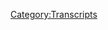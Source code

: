 {{Transcript
    | title         = [[267: December 16, 2012]]
    | caption       = [https://knowledgefight.libsyn.com/knowledge-fight-december-16-2012 Listen to this episode on Libsyn]
    | episodeNumber = [[267: December 16, 2012|267]]
    | length        = 01:28:26
}}

{{MessageBox
    | header     = Warning: Bot Generated Content
    | text       = This transcript was automatically generated by transcription software and likely contains many mistakes and misattributions. Please check the audio for definitive quotes, attribution, and context.
    | image      = N3yvass4myg91.webp
    | imagewidth = 50px
    | id         = warning
}}

{{TranscriptBlock
    | name      = Unknown Speaker
    | timestamp = 00:00:00.000
    | text      = Andy in Kansas, you're on the air. Thanks for holding.
}}

{{TranscriptBlock
    | name      = Unknown Speaker
    | timestamp = 00:00:04.000
    | text      = Hello, Alex. I'm a first time caller. I'm a huge fan. I love your work.
}}

{{TranscriptBlock
    | name      = Unknown Speaker
    | timestamp = 00:00:07.280
    | text      = I love you.
}}

{{TranscriptBlock
    | name      = Unknown Speaker
    | timestamp = 00:00:07.679
    | text      = Hey, everybody. Welcome back to Knowledge Fight. I'm Dan.
}}

{{TranscriptBlock
    | name      = Unknown Speaker
    | timestamp = 00:00:09.839
    | text      = I'm Jordan.
}}

{{TranscriptBlock
    | name      = Unknown Speaker
    | timestamp = 00:00:10.320
    | text      = We're a couple dudes. I like to sit around,
}}

{{TranscriptBlock
    | name      = Unknown Speaker
    | timestamp = 00:00:11.759
    | text      = drink novelty beverages, and talk a little bit about Alex Jones.
}}

{{TranscriptBlock
    | name      = Unknown Speaker
    | timestamp = 00:00:14.640
    | text      = Oh, indeed we are, Dan.
}}

{{TranscriptBlock
    | name      = Unknown Speaker
    | timestamp = 00:00:16.480
    | text      = Jordan.
}}

{{TranscriptBlock
    | name      = Unknown Speaker
    | timestamp = 00:00:16.879
    | text      = Dan!
}}

{{TranscriptBlock
    | name      = Unknown Speaker
    | timestamp = 00:00:17.280
    | text      = Jordan.
}}

{{TranscriptBlock
    | name      = Unknown Speaker
    | timestamp = 00:00:17.920
    | text      = What was the longest you've had to go without hot water?
}}

{{TranscriptBlock
    | name      = Unknown Speaker
    | timestamp = 00:00:20.640
    | text      = I don't know. I can't imagine. It's been long. I mean, I've been in the woods for a couple
}}

{{TranscriptBlock
    | name      = Unknown Speaker
    | timestamp = 00:00:27.920
    | text      = days and stuff like that, like camping and stuff like that. But even those times, I think,
}}

{{TranscriptBlock
    | name      = Unknown Speaker
    | timestamp = 00:00:32.320
    | text      = you know, you could go a ways away and find a shower or hut or something like that.
}}

{{TranscriptBlock
    | name      = Unknown Speaker
    | timestamp = 00:00:36.640
    | text      = Right, right, right, right.
}}

{{TranscriptBlock
    | name      = Unknown Speaker
    | timestamp = 00:00:37.520
    | text      = Somewhere.
}}

{{TranscriptBlock
    | name      = Unknown Speaker
    | timestamp = 00:00:37.840
    | text      = Yeah, they usually have those in a campsite.
}}

{{TranscriptBlock
    | name      = Unknown Speaker
    | timestamp = 00:00:40.000
    | text      = I'm not talking about going to a KOA. I mean, like camping in the wood woods.
}}

{{TranscriptBlock
    | name      = Unknown Speaker
    | timestamp = 00:00:43.359
    | text      = Oh, in the wood woods?
}}

{{TranscriptBlock
    | name      = Unknown Speaker
    | timestamp = 00:00:44.399
    | text      = Yeah, but I still think maybe a day. Maybe? I don't know.
}}

{{TranscriptBlock
    | name      = Unknown Speaker
    | timestamp = 00:00:47.840
    | text      = I've never camped in the woods.
}}

{{TranscriptBlock
    | name      = Unknown Speaker
    | timestamp = 00:00:49.439
    | text      = No?
}}

{{TranscriptBlock
    | name      = Unknown Speaker
    | timestamp = 00:00:50.000
    | text      = No.
}}

{{TranscriptBlock
    | name      = Unknown Speaker
    | timestamp = 00:00:50.240
    | text      = You gotta do it.
}}

{{TranscriptBlock
    | name      = Unknown Speaker
    | timestamp = 00:00:51.439
    | text      = I don't think so.
}}

{{TranscriptBlock
    | name      = Unknown Speaker
    | timestamp = 00:00:51.920
    | text      = Gotta do it.
}}

{{TranscriptBlock
    | name      = Unknown Speaker
    | timestamp = 00:00:52.640
    | text      = No, it's scary out there.
}}

{{TranscriptBlock
    | name      = Unknown Speaker
    | timestamp = 00:00:53.920
    | text      = So fun.
}}

{{TranscriptBlock
    | name      = Unknown Speaker
    | timestamp = 00:00:54.560
    | text      = KOA.
}}

{{TranscriptBlock
    | name      = Unknown Speaker
    | timestamp = 00:00:55.119
    | text      = It's like living in a hotel, but you bring your own room.
}}

{{TranscriptBlock
    | name      = Unknown Speaker
    | timestamp = 00:00:58.320
    | text      = That's garbage. One time, so every year for the summer, my parents and I and my brother,
}}

{{TranscriptBlock
    | name      = Unknown Speaker
    | timestamp = 00:01:03.679
    | text      = we would drive across country to visit our relatives in California. And my parents would
}}

{{TranscriptBlock
    | name      = Unknown Speaker
    | timestamp = 00:01:07.439
    | text      = never pay for hotels. So along the way, we'd have to camp.
}}

{{TranscriptBlock
    | name      = Unknown Speaker
    | timestamp = 00:01:10.879
    | text      = That's fun.
}}

{{TranscriptBlock
    | name      = Unknown Speaker
    | timestamp = 00:01:11.760
    | text      = And get to camp.
}}

{{TranscriptBlock
    | name      = Unknown Speaker
    | timestamp = 00:01:12.719
    | text      = That's kind of fun.
}}

{{TranscriptBlock
    | name      = Unknown Speaker
    | timestamp = 00:01:13.599
    | text      = Sometimes you'd be at a national park and stuff like that, and that was great. But sometimes
}}

{{TranscriptBlock
    | name      = Unknown Speaker
    | timestamp = 00:01:16.959
    | text      = we would end up at KOA.
}}

{{TranscriptBlock
    | name      = Unknown Speaker
    | timestamp = 00:01:18.159
    | text      = Just on the side of the road.
}}

{{TranscriptBlock
    | name      = Unknown Speaker
    | timestamp = 00:01:19.599
    | text      = Yeah, we were at one and we were like, I was just like, I wanted a fucking hotel because
}}

{{TranscriptBlock
    | name      = Unknown Speaker
    | timestamp = 00:01:25.599
    | text      = it had been like two days we've been on the road or so, and I'm just fucking tired of
}}

{{TranscriptBlock
    | name      = Unknown Speaker
    | timestamp = 00:01:30.000
    | text      = these campsites. And so we go to a KOA place and my dad's all like setting up the tent
}}

{{TranscriptBlock
    | name      = Unknown Speaker
    | timestamp = 00:01:35.359
    | text      = and he's all excited about like, ah, this is great, isn't it?
}}

{{TranscriptBlock
    | name      = Unknown Speaker
    | timestamp = 00:01:38.719
    | text      = Oh man, he's the dad from Calvin and Hobbes.
}}

{{TranscriptBlock
    | name      = Unknown Speaker
    | timestamp = 00:01:41.120
    | text      = There is a little bit of that streak, but he's excited about the like nailing in the
}}

{{TranscriptBlock
    | name      = Unknown Speaker
    | timestamp = 00:01:45.120
    | text      = stakes and the tent and stuff. And I point over to just behind some bushes and I'm like,
}}

{{TranscriptBlock
    | name      = Unknown Speaker
    | timestamp = 00:01:50.159
    | text      = dad, that is a shopping mall. We are feet away from a shopping mall. This is not camping.
}}

{{TranscriptBlock
    | name      = Unknown Speaker
    | timestamp = 00:01:58.719
    | text      = He got really sour about that.
}}

{{TranscriptBlock
    | name      = Unknown Speaker
    | timestamp = 00:02:00.480
    | text      = Yeah, that kind of takes the wind out of your sails there.
}}

{{TranscriptBlock
    | name      = Unknown Speaker
    | timestamp = 00:02:04.000
    | text      = Yeah. But then another time we were at an actual like out in the woods woods kind of
}}

{{TranscriptBlock
    | name      = Unknown Speaker
    | timestamp = 00:02:08.159
    | text      = camp place and a moose wandered into the campground.
}}

{{TranscriptBlock
    | name      = Unknown Speaker
    | timestamp = 00:02:12.560
    | text      = Oh, that's, that's intense.
}}

{{TranscriptBlock
    | name      = Unknown Speaker
    | timestamp = 00:02:13.919
    | text      = Yeah. That's scarier than you think.
}}

{{TranscriptBlock
    | name      = Unknown Speaker
    | timestamp = 00:02:16.080
    | text      = Yeah, no, absolutely. They're fucking huge.
}}

{{TranscriptBlock
    | name      = Unknown Speaker
    | timestamp = 00:02:18.240
    | text      = Or a lot bigger than you think.
}}

{{TranscriptBlock
    | name      = Unknown Speaker
    | timestamp = 00:02:19.840
    | text      = They're, they're well, like their shoulders are well above your height.
}}

{{TranscriptBlock
    | name      = Unknown Speaker
    | timestamp = 00:02:23.120
    | text      = Everybody, well, especially at that age, I was probably like 12 or something. Everybody
}}

{{TranscriptBlock
    | name      = Unknown Speaker
    | timestamp = 00:02:26.560
    | text      = likes to think of like bullwinkle and stuff. Real moose. Anyway, it's been, I don't think
}}

{{TranscriptBlock
    | name      = Unknown Speaker
    | timestamp = 00:02:32.319
    | text      = I've gone a long time without hot water.
}}

{{TranscriptBlock
    | name      = Unknown Speaker
    | timestamp = 00:02:33.840
    | text      = It's been since Monday and it won't be until Friday for me.
}}

{{TranscriptBlock
    | name      = Unknown Speaker
    | timestamp = 00:02:37.039
    | text      = Wait, let me walk that back. I live in an apartment now with very inconsistent hot water.
}}

{{TranscriptBlock
    | name      = Unknown Speaker
    | timestamp = 00:02:42.080
    | text      = Well, well, yeah. So I think I kind of have been living for two
}}

{{TranscriptBlock
    | name      = Unknown Speaker
    | timestamp = 00:02:45.360
    | text      = years without hot water. At least not on demand.
}}

{{TranscriptBlock
    | name      = Unknown Speaker
    | timestamp = 00:02:48.719
    | text      = Yeah. In my old place, there were plenty of winters where A, the heat entirely wouldn't
}}

{{TranscriptBlock
    | name      = Unknown Speaker
    | timestamp = 00:02:53.840
    | text      = work. For me, it was even in like fall and summer.
}}

{{TranscriptBlock
    | name      = Unknown Speaker
    | timestamp = 00:02:56.560
    | text      = Like it's not about the pipes. Oh man.
}}

{{TranscriptBlock
    | name      = Unknown Speaker
    | timestamp = 00:02:58.319
    | text      = It's just about this stupid building. That's why I've got to move.
}}

{{TranscriptBlock
    | name      = Unknown Speaker
    | timestamp = 00:03:02.639
    | text      = Anyway, I know a lot about Alex Jones. And I know a lot about cold water.
}}

{{TranscriptBlock
    | name      = Unknown Speaker
    | timestamp = 00:03:07.039
    | text      = Especially in the next few days. But I don't know anything about Alex Jones.
}}

{{TranscriptBlock
    | name      = Unknown Speaker
    | timestamp = 00:03:09.439
    | text      = Uh, and that is our show, our fun. We talk about water and Alex Jones.
}}

{{TranscriptBlock
    | name      = Unknown Speaker
    | timestamp = 00:03:14.400
    | text      = That's what we do. Uh, we got an episode to do here today.
}}

{{TranscriptBlock
    | name      = Unknown Speaker
    | timestamp = 00:03:16.800
    | text      = I think it'll be some fun, but before we get to it, got to give a shout out to some new
}}

{{TranscriptBlock
    | name      = Unknown Speaker
    | timestamp = 00:03:20.719
    | text      = folks who signed up and are supporting the show. So first of all, I'd like to say thank
}}

{{TranscriptBlock
    | name      = Unknown Speaker
    | timestamp = 00:03:24.719
    | text      = you to Jose. You are now a policy wonk. I'm a policy wonk.
}}

{{TranscriptBlock
    | name      = Unknown Speaker
    | timestamp = 00:03:28.719
    | text      = Thank you, Jose. Thank you very much, Jose.
}}

{{TranscriptBlock
    | name      = Unknown Speaker
    | timestamp = 00:03:30.479
    | text      = Next, Phantom T. You are now a policy wonk. I'm a policy wonk.
}}

{{TranscriptBlock
    | name      = Unknown Speaker
    | timestamp = 00:03:34.879
    | text      = Thank you very much, Phantom T. That sounds like a partner for Master P.
}}

{{TranscriptBlock
    | name      = Unknown Speaker
    | timestamp = 00:03:39.039
    | text      = It could be, yeah. It could have been one of the no limits
}}

{{TranscriptBlock
    | name      = Unknown Speaker
    | timestamp = 00:03:41.439
    | text      = soldiers smoking on their dojo. Absolutely. That would have been great.
}}

{{TranscriptBlock
    | name      = Unknown Speaker
    | timestamp = 00:03:44.080
    | text      = Yeah. Also, Nathan. Not so much of a good rap name, but a great name nonetheless.
}}

{{TranscriptBlock
    | name      = Unknown Speaker
    | timestamp = 00:03:49.039
    | text      = Famous hot dogs. Nathan, thank you for your policy wonk.
}}

{{TranscriptBlock
    | name      = Unknown Speaker
    | timestamp = 00:03:52.560
    | text      = I'm a policy wonk. Thank you very much, David.
}}

{{TranscriptBlock
    | name      = Unknown Speaker
    | timestamp = 00:03:54.960
    | text      = Next, Ben. Thank you so much. You are now a policy wonk.
}}

{{TranscriptBlock
    | name      = Unknown Speaker
    | timestamp = 00:03:57.759
    | text      = I'm a policy wonk. Thank you very much, Ben.
}}

{{TranscriptBlock
    | name      = Unknown Speaker
    | timestamp = 00:04:00.000
    | text      = Finally, I'd like to say thank you to somebody who elevated on a little bit of a higher level.
}}

{{TranscriptBlock
    | name      = Unknown Speaker
    | timestamp = 00:04:03.199
    | text      = And we appreciate it also very much. So Jay, you are now a technocrat.
}}

{{TranscriptBlock
    | name      = Unknown Speaker
    | timestamp = 00:04:07.520
    | text      = I'm a policy wonk. Four stars. Go home to your mother and tell her you're brilliant.
}}

{{TranscriptBlock
    | name      = Unknown Speaker
    | timestamp = 00:04:12.159
    | text      = Someone, someone sodomite sent me a bucket of poop.
}}

{{TranscriptBlock
    | name      = Unknown Speaker
    | timestamp = 00:04:14.800
    | text      = Daddy shark. Bomp, bomp, bomp, bomp, bomp. Jar Jar Binks has a Caribbean black accent.
}}

{{TranscriptBlock
    | name      = Unknown Speaker
    | timestamp = 00:04:21.519
    | text      = He's a loser little, little titty baby. I don't want to hate black people.
}}

{{TranscriptBlock
    | name      = Unknown Speaker
    | timestamp = 00:04:26.240
    | text      = I renounce Jesus Christ. Thank you so much, Jay.
}}

{{TranscriptBlock
    | name      = Unknown Speaker
    | timestamp = 00:04:29.040
    | text      = Thank you very much, Jay. If you're out there listening
}}

{{TranscriptBlock
    | name      = Unknown Speaker
    | timestamp = 00:04:30.959
    | text      = and you're thinking, hey, I'd like to support this show.
}}

{{TranscriptBlock
    | name      = Unknown Speaker
    | timestamp = 00:04:32.639
    | text      = These guys are pretty all right in my book. They admit when they don't know what a rock or a bark
}}

{{TranscriptBlock
    | name      = Unknown Speaker
    | timestamp = 00:04:37.120
    | text      = is. You're killing me with this. Just poking you where you tend to.
}}

{{TranscriptBlock
    | name      = Unknown Speaker
    | timestamp = 00:04:42.800
    | text      = You can do that by you can support us by going to knowledge fight.com,
}}

{{TranscriptBlock
    | name      = Unknown Speaker
    | timestamp = 00:04:45.839
    | text      = clicking that button says support the show. We would appreciate it.
}}

{{TranscriptBlock
    | name      = Unknown Speaker
    | timestamp = 00:04:48.160
    | text      = Please do. So Jordan, on our last episode,
}}

{{TranscriptBlock
    | name      = Unknown Speaker
    | timestamp = 00:04:50.480
    | text      = we started our Sandy Hook investigation and I warned you that there was a decent chance
}}

{{TranscriptBlock
    | name      = Unknown Speaker
    | timestamp = 00:04:54.560
    | text      = I was just going to barrel through. Right.
}}

{{TranscriptBlock
    | name      = Unknown Speaker
    | timestamp = 00:04:56.399
    | text      = And I have today, we're going to be going over December 16th,
}}

{{TranscriptBlock
    | name      = Unknown Speaker
    | timestamp = 00:04:59.839
    | text      = uh, 2012. And that is because the 15th was a Saturday. Alex had no show.
}}

{{TranscriptBlock
    | name      = Unknown Speaker
    | timestamp = 00:05:04.240
    | text      = So he had some time to regroup, figure out what his narrative was going to be.
}}

{{TranscriptBlock
    | name      = Unknown Speaker
    | timestamp = 00:05:07.279
    | text      = Cause we, I know, uh, that, uh, it would be wrong to say anything too definitive,
}}

{{TranscriptBlock
    | name      = Unknown Speaker
    | timestamp = 00:05:12.959
    | text      = but you saw a lot of, uh oh, on a Wednesday's episode,
}}

{{TranscriptBlock
    | name      = Unknown Speaker
    | timestamp = 00:05:16.879
    | text      = a lot of trying to figure out where he was going to land on things.
}}

{{TranscriptBlock
    | name      = Unknown Speaker
    | timestamp = 00:05:20.560
    | text      = It was all the arrows pointing to Bugs Bunny, Bugs Bunny's hole the whole time.
}}

{{TranscriptBlock
    | name      = Unknown Speaker
    | timestamp = 00:05:24.560
    | text      = Yeah. And nothing helps resolve that
}}

{{TranscriptBlock
    | name      = Unknown Speaker
    | timestamp = 00:05:26.800
    | text      = sort of thing like a day off. So I assumed that, you know,
}}

{{TranscriptBlock
    | name      = Unknown Speaker
    | timestamp = 00:05:30.240
    | text      = the Sunday show we're going to come in, he's going to have his narrative together.
}}

{{TranscriptBlock
    | name      = Unknown Speaker
    | timestamp = 00:05:34.160
    | text      = And we'll find out if that's the case, uh, here on today's episode.
}}

{{TranscriptBlock
    | name      = Unknown Speaker
    | timestamp = 00:05:37.680
    | text      = Um, I opted not to do a present day episode, mostly because I don't care.
}}

{{TranscriptBlock
    | name      = Unknown Speaker
    | timestamp = 00:05:41.759
    | text      = Um, it's just traumatic. I don't care. I just assumed he did a Bernie
}}

{{TranscriptBlock
    | name      = Unknown Speaker
    | timestamp = 00:05:46.079
    | text      = Sanders impression. Bernie announced.
}}

{{TranscriptBlock
    | name      = Unknown Speaker
    | timestamp = 00:05:48.879
    | text      = Yeah, of course. So of course. Yeah.
}}

{{TranscriptBlock
    | name      = Unknown Speaker
    | timestamp = 00:05:50.720
    | text      = I don't really have a whole lot of intellectual curiosity or even
}}

{{TranscriptBlock
    | name      = Unknown Speaker
    | timestamp = 00:05:56.560
    | text      = narrative puncturing curiosity about whatever he's saying now.
}}

{{TranscriptBlock
    | name      = Unknown Speaker
    | timestamp = 00:06:00.639
    | text      = Like if Roger actually goes to jail early, we might check in.
}}

{{TranscriptBlock
    | name      = Unknown Speaker
    | timestamp = 00:06:04.079
    | text      = Oh, that'd be fun. Or, you know,
}}

{{TranscriptBlock
    | name      = Unknown Speaker
    | timestamp = 00:06:05.600
    | text      = we'll check in down the line. I'm not saying I'm abandoning the present,
}}

{{TranscriptBlock
    | name      = Unknown Speaker
    | timestamp = 00:06:08.079
    | text      = but it just does not hold as much interest or, uh, like priority to me
}}

{{TranscriptBlock
    | name      = Unknown Speaker
    | timestamp = 00:06:12.160
    | text      = as some of these other things. And we aren't, we are not, uh, or we
}}

{{TranscriptBlock
    | name      = Unknown Speaker
    | timestamp = 00:06:16.160
    | text      = cannot allow ourselves to be, uh, uh, uh, slaves to the whim of
}}

{{TranscriptBlock
    | name      = Unknown Speaker
    | timestamp = 00:06:21.199
    | text      = whatever's happening, right? You know, like we can't, we can't be
}}

{{TranscriptBlock
    | name      = Unknown Speaker
    | timestamp = 00:06:23.920
    | text      = following in his wake if we want to do the show that we want to do.
}}

{{TranscriptBlock
    | name      = Unknown Speaker
    | timestamp = 00:06:28.160
    | text      = So we're not a monster of the week show, man. We don't do that.
}}

{{TranscriptBlock
    | name      = Unknown Speaker
    | timestamp = 00:06:31.519
    | text      = We're not X-Files. We will do, uh, present day episodes, uh,
}}

{{TranscriptBlock
    | name      = Unknown Speaker
    | timestamp = 00:06:35.600
    | text      = eventually, maybe even next week. It's entirely possible, but this is
}}

{{TranscriptBlock
    | name      = Unknown Speaker
    | timestamp = 00:06:38.720
    | text      = what I'm so much more interested in right now and will be, uh, where,
}}

{{TranscriptBlock
    | name      = Unknown Speaker
    | timestamp = 00:06:43.600
    | text      = where I spend more of my time. We're breaking bad. This is a, we're,
}}

{{TranscriptBlock
    | name      = Unknown Speaker
    | timestamp = 00:06:47.600
    | text      = we're in bottle episode territory. Bottle month.
}}

{{TranscriptBlock
    | name      = Unknown Speaker
    | timestamp = 00:06:50.480
    | text      = Yeah. Uh, just all this Sandy hooks.
}}

{{TranscriptBlock
    | name      = Unknown Speaker
    | timestamp = 00:06:54.879
    | text      = Oh boy. And so, uh, I gave this caveat at the beginning of Wednesday's
}}

{{TranscriptBlock
    | name      = Unknown Speaker
    | timestamp = 00:06:59.759
    | text      = episode that, uh, that episode wasn't too bad. Right.
}}

{{TranscriptBlock
    | name      = Unknown Speaker
    | timestamp = 00:07:03.759
    | text      = And I will say that I don't think that this one is even too bad.
}}

{{TranscriptBlock
    | name      = Unknown Speaker
    | timestamp = 00:07:06.879
    | text      = God. I don't think he's gotten too bad yet. He's bad, but he's not too bad.
}}

{{TranscriptBlock
    | name      = Unknown Speaker
    | timestamp = 00:07:12.079
    | text      = So don't expect him to like be throwing around anything that will be,
}}

{{TranscriptBlock
    | name      = Unknown Speaker
    | timestamp = 00:07:16.319
    | text      = I don't know what is exactly something that would be traumatic for someone
}}

{{TranscriptBlock
    | name      = Unknown Speaker
    | timestamp = 00:07:20.480
    | text      = to hear, but I don't think he gets into any of that territory here on
}}

{{TranscriptBlock
    | name      = Unknown Speaker
    | timestamp = 00:07:24.079
    | text      = this show. So we're safe in terms of disgust.
}}

{{TranscriptBlock
    | name      = Unknown Speaker
    | timestamp = 00:07:27.839
    | text      = This is almost going to make the hammer drop even more horrific.
}}

{{TranscriptBlock
    | name      = Unknown Speaker
    | timestamp = 00:07:31.759
    | text      = I think that what we find in this episode makes it so much more
}}

{{TranscriptBlock
    | name      = Unknown Speaker
    | timestamp = 00:07:35.360
    | text      = depressing that we know where it ends up. So anyway, uh, in this first
}}

{{TranscriptBlock
    | name      = Unknown Speaker
    | timestamp = 00:07:42.480
    | text      = clip, uh, we get where Alex is starting off the show. And by this
}}

{{TranscriptBlock
    | name      = Unknown Speaker
    | timestamp = 00:07:46.480
    | text      = point, they've found out that it is Adam Lanza, who was the perpetrator
}}

{{TranscriptBlock
    | name      = Unknown Speaker
    | timestamp = 00:07:50.079
    | text      = of the shooting because by Sunday, a lot of information has come out.
}}

{{TranscriptBlock
    | name      = Unknown Speaker
    | timestamp = 00:07:53.279
    | text      = There's reporting on it. Um, and so here's Alex's take on it and what
}}

{{TranscriptBlock
    | name      = Unknown Speaker
    | timestamp = 00:07:57.519
    | text      = he thinks is the most important piece. Well, let's be clear here,
}}

{{TranscriptBlock
    | name      = Unknown Speaker
    | timestamp = 00:08:02.000
    | text      = ladies and gentlemen, wild horses could not pull me away on this Sunday.
}}

{{TranscriptBlock
    | name      = Unknown Speaker
    | timestamp = 00:08:09.680
    | text      = I like that. I like that he said that as if he had time traveled and
}}

{{TranscriptBlock
    | name      = Unknown Speaker
    | timestamp = 00:08:14.000
    | text      = listened to our episode where I was like, I'm sure he wished he didn't
}}

{{TranscriptBlock
    | name      = Unknown Speaker
    | timestamp = 00:08:17.920
    | text      = show up that day. Opens Sunday shows like wild horses could keep me for
}}

{{TranscriptBlock
    | name      = Unknown Speaker
    | timestamp = 00:08:22.319
    | text      = this day. I almost heard him say Dan, which doesn't speak much for my
}}

{{TranscriptBlock
    | name      = Unknown Speaker
    | timestamp = 00:08:28.319
    | text      = mental state worldwide broadcast.
}}

{{TranscriptBlock
    | name      = Unknown Speaker
    | timestamp = 00:08:31.920
    | text      = Thank you so much for joining us today. And we are going to be here for
}}

{{TranscriptBlock
    | name      = Unknown Speaker
    | timestamp = 00:08:37.919
    | text      = the next two hours. Obviously, Friday morning, we had the Connecticut
}}

{{TranscriptBlock
    | name      = Unknown Speaker
    | timestamp = 00:08:42.480
    | text      = mass shooting 20 dead children, seven dead adults. We now have at least
}}

{{TranscriptBlock
    | name      = Unknown Speaker
    | timestamp = 00:08:46.960
    | text      = the mainstream media's image. Uh, after blaming, uh, his brother and
}}

{{TranscriptBlock
    | name      = Unknown Speaker
    | timestamp = 00:08:52.320
    | text      = others, we have a mainstream media report on who supposedly did this.
}}

{{TranscriptBlock
    | name      = Unknown Speaker
    | timestamp = 00:08:57.360
    | text      = And we're going to be breaking those down. But today I want to drill into
}}

{{TranscriptBlock
    | name      = Unknown Speaker
    | timestamp = 00:09:01.840
    | text      = not just the people attacking the second amendment savagely and viciously
}}

{{TranscriptBlock
    | name      = Unknown Speaker
    | timestamp = 00:09:07.759
    | text      = right now, and the attacks that we're now seeing entered in legislation,
}}

{{TranscriptBlock
    | name      = Unknown Speaker
    | timestamp = 00:09:11.679
    | text      = but also via executive order that Obama's talking about outside of law,
}}

{{TranscriptBlock
    | name      = Unknown Speaker
    | timestamp = 00:09:15.679
    | text      = restricting our guns. I want to look at the psychology of the control
}}

{{TranscriptBlock
    | name      = Unknown Speaker
    | timestamp = 00:09:19.759
    | text      = freaks, uh, throughout history that always seek to disarm the people.
}}

{{TranscriptBlock
    | name      = Unknown Speaker
    | timestamp = 00:09:25.759
    | text      = So this is what he's more interested in. I think the supposedly the
}}

{{TranscriptBlock
    | name      = Unknown Speaker
    | timestamp = 00:09:29.600
    | text      = mainstream media is saying it's him. I don't know. I think it's still on
}}

{{TranscriptBlock
    | name      = Unknown Speaker
    | timestamp = 00:09:34.559
    | text      = the cusp of being inappropriate. I mean, I think it's probably
}}

{{TranscriptBlock
    | name      = Unknown Speaker
    | timestamp = 00:09:37.440
    | text      = inappropriate, but supposedly is inappropriate. I don't think it's
}}

{{TranscriptBlock
    | name      = Unknown Speaker
    | timestamp = 00:09:40.480
    | text      = monstrous yet at this point. I know that's the question we're going to
}}

{{TranscriptBlock
    | name      = Unknown Speaker
    | timestamp = 00:09:43.440
    | text      = have to keep coming back to is like, is this monstrous? Right. And I think
}}

{{TranscriptBlock
    | name      = Unknown Speaker
    | timestamp = 00:09:48.080
    | text      = because of the initial, uh, speculative, uh, inaccurate reports that
}}

{{TranscriptBlock
    | name      = Unknown Speaker
    | timestamp = 00:09:53.360
    | text      = were coming out, I think to a certain extent, a day, a day and a half, two
}}

{{TranscriptBlock
    | name      = Unknown Speaker
    | timestamp = 00:09:57.120
    | text      = days later, you could still have like, we might get more information on
}}

{{TranscriptBlock
    | name      = Unknown Speaker
    | timestamp = 00:10:01.279
    | text      = this and it might end up, uh, that this is wrong also. Right. But that's
}}

{{TranscriptBlock
    | name      = Unknown Speaker
    | timestamp = 00:10:06.480
    | text      = just a function of reporting and it being a developing story, uh, not of
}}

{{TranscriptBlock
    | name      = Unknown Speaker
    | timestamp = 00:10:11.200
    | text      = a coverup or anything like that, which is what he's sort of suggesting.
}}

{{TranscriptBlock
    | name      = Unknown Speaker
    | timestamp = 00:10:14.879
    | text      = It's not as monstrous as William Happer leading a climate change panel.
}}

{{TranscriptBlock
    | name      = Unknown Speaker
    | timestamp = 00:10:20.000
    | text      = You know what I'm saying? No, you're not happy about that. He might have
}}

{{TranscriptBlock
    | name      = Unknown Speaker
    | timestamp = 00:10:23.679
    | text      = popped up. I believe he popped up in my episode, I think. I believe so.
}}

{{TranscriptBlock
    | name      = Unknown Speaker
    | timestamp = 00:10:27.519
    | text      = Yeah, yeah, yeah. I think that's not a good sign. Yeah. I don't, uh, I don't
}}

{{TranscriptBlock
    | name      = Unknown Speaker
    | timestamp = 00:10:31.679
    | text      = think that bodes well for, uh, uh, the climate that is a change. No, no, it
}}

{{TranscriptBlock
    | name      = Unknown Speaker
    | timestamp = 00:10:36.480
    | text      = does not. Um, so like I said, I think that that's still kind of like meh. I
}}

{{TranscriptBlock
    | name      = Unknown Speaker
    | timestamp = 00:10:41.759
    | text      = don't like the idea that he wants to spend most of the rest of his show
}}

{{TranscriptBlock
    | name      = Unknown Speaker
    | timestamp = 00:10:46.000
    | text      = talking about the psychology of gun grabbers. Right. That seems like the
}}

{{TranscriptBlock
    | name      = Unknown Speaker
    | timestamp = 00:10:49.519
    | text      = wrong use of time. Could be. It might, it might be the wrong thing to focus
}}

{{TranscriptBlock
    | name      = Unknown Speaker
    | timestamp = 00:10:53.840
    | text      = on. God, imagine if Obama had declared a national emergency in order to get
}}

{{TranscriptBlock
    | name      = Unknown Speaker
    | timestamp = 00:10:57.759
    | text      = gun laws passed. Oh boy. So in this next clip though, you hear Alex say
}}

{{TranscriptBlock
    | name      = Unknown Speaker
    | timestamp = 00:11:03.279
    | text      = something that is very comforting at the beginning of the clip and then
}}

{{TranscriptBlock
    | name      = Unknown Speaker
    | timestamp = 00:11:06.799
    | text      = wander into very un, uh, territory that doesn't inspire confidence, but it
}}

{{TranscriptBlock
    | name      = Unknown Speaker
    | timestamp = 00:11:12.399
    | text      = starts pretty well. If you believe the official story, and I tend to only
}}

{{TranscriptBlock
    | name      = Unknown Speaker
    | timestamp = 00:11:16.480
    | text      = because this fits in with the real, cause there's been some stage ones that
}}

{{TranscriptBlock
    | name      = Unknown Speaker
    | timestamp = 00:11:20.399
    | text      = even come out before like Sirhan, Sirhan and other events. But when you
}}

{{TranscriptBlock
    | name      = Unknown Speaker
    | timestamp = 00:11:24.240
    | text      = have a real mass shooting like this, it's always the same thing. Almost
}}

{{TranscriptBlock
    | name      = Unknown Speaker
    | timestamp = 00:11:27.840
    | text      = every case, it's a white male, white, sometimes Hispanic or Asian. If you
}}

{{TranscriptBlock
    | name      = Unknown Speaker
    | timestamp = 00:11:32.320
    | text      = just want to profile it from a law enforcement perspective. Okay. Just
}}

{{TranscriptBlock
    | name      = Unknown Speaker
    | timestamp = 00:11:36.159
    | text      = almost unheard of to have a black mass shooter for whatever reason. Um, just
}}

{{TranscriptBlock
    | name      = Unknown Speaker
    | timestamp = 00:11:39.840
    | text      = just profiling here, almost all white, Caucasian, uh, 25, 18, 25.
}}

{{TranscriptBlock
    | name      = Unknown Speaker
    | timestamp = 00:11:45.279
    | text      = Uh, generally even closer to 20. And normally they are mentally ill. They've
}}

{{TranscriptBlock
    | name      = Unknown Speaker
    | timestamp = 00:11:52.799
    | text      = normally been in psychiatric care. A lot of times it is, uh, something
}}

{{TranscriptBlock
    | name      = Unknown Speaker
    | timestamp = 00:11:57.360
    | text      = they've dealt with their whole life. Uh, autism of course has gone from one
}}

{{TranscriptBlock
    | name      = Unknown Speaker
    | timestamp = 00:12:01.759
    | text      = in 25,000, 30 years ago to one in 58. Now, according to the British
}}

{{TranscriptBlock
    | name      = Unknown Speaker
    | timestamp = 00:12:06.720
    | text      = medical journal and the medical journals here in the United States, we
}}

{{TranscriptBlock
    | name      = Unknown Speaker
    | timestamp = 00:12:09.440
    | text      = have similar numbers to what they have in England. You can debate whether
}}

{{TranscriptBlock
    | name      = Unknown Speaker
    | timestamp = 00:12:12.000
    | text      = it's one in 37 or one in 120. But the numbers globally in the Western
}}

{{TranscriptBlock
    | name      = Unknown Speaker
    | timestamp = 00:12:17.840
    | text      = world are settling in at about one in 58. This is just a name of all sorts
}}

{{TranscriptBlock
    | name      = Unknown Speaker
    | timestamp = 00:12:21.600
    | text      = of people, brain damaged in utero from different chemicals and things that
}}

{{TranscriptBlock
    | name      = Unknown Speaker
    | timestamp = 00:12:26.080
    | text      = are in the food chain and then things that they also get once they're
}}

{{TranscriptBlock
    | name      = Unknown Speaker
    | timestamp = 00:12:29.600
    | text      = born. And of course Nirvana's album. Like a selective lobotomy. So I don't
}}

{{TranscriptBlock
    | name      = Unknown Speaker
    | timestamp = 00:12:34.080
    | text      = like that characterization of people who are on the autism spectrum, first
}}

{{TranscriptBlock
    | name      = Unknown Speaker
    | timestamp = 00:12:37.919
    | text      = of all. And then second of all, that clip is to me, the path of Alex
}}

{{TranscriptBlock
    | name      = Unknown Speaker
    | timestamp = 00:12:42.480
    | text      = Jones, because it starts with, if you believe the official story and I
}}

{{TranscriptBlock
    | name      = Unknown Speaker
    | timestamp = 00:12:47.200
    | text      = tend to, which is good. Which doesn't sound accurate though.
}}

{{TranscriptBlock
    | name      = Unknown Speaker
    | timestamp = 00:12:51.440
    | text      = It's not great. That is not a good reporting, but at least he is
}}

{{TranscriptBlock
    | name      = Unknown Speaker
    | timestamp = 00:12:57.279
    | text      = indicating that I think this might be real. But then when he starts giving
}}

{{TranscriptBlock
    | name      = Unknown Speaker
    | timestamp = 00:13:01.039
    | text      = his reasons for why he thinks it might be real, he's like, because of
}}

{{TranscriptBlock
    | name      = Unknown Speaker
    | timestamp = 00:13:05.279
    | text      = vaccines turning everyone into autistic people who are brain damaged and
}}

{{TranscriptBlock
    | name      = Unknown Speaker
    | timestamp = 00:13:09.600
    | text      = then go kill people. That's not great. No, the path is very bad. The
}}

{{TranscriptBlock
    | name      = Unknown Speaker
    | timestamp = 00:13:13.600
    | text      = beginning point is it's right there close to acceptable. He just doesn't
}}

{{TranscriptBlock
    | name      = Unknown Speaker
    | timestamp = 00:13:18.240
    | text      = know where to end a thought. Yeah. If he just ended it with, I believe
}}

{{TranscriptBlock
    | name      = Unknown Speaker
    | timestamp = 00:13:22.080
    | text      = the, I think I believe the official story. I tend to believe the official
}}

{{TranscriptBlock
    | name      = Unknown Speaker
    | timestamp = 00:13:25.440
    | text      = story, period. New thought. That would be fine. Yep. And that sort of
}}

{{TranscriptBlock
    | name      = Unknown Speaker
    | timestamp = 00:13:31.519
    | text      = same mentality carries on into this next clip, that same path, that
}}

{{TranscriptBlock
    | name      = Unknown Speaker
    | timestamp = 00:13:35.279
    | text      = same weird journey from a defensible place into a real, not, not
}}

{{TranscriptBlock
    | name      = Unknown Speaker
    | timestamp = 00:13:39.919
    | text      = defensible. It was actually knock. First off, I just want to extend my
}}

{{TranscriptBlock
    | name      = Unknown Speaker
    | timestamp = 00:13:44.879
    | text      = condolences to the families and the survivors from the tragic
}}

{{TranscriptBlock
    | name      = Unknown Speaker
    | timestamp = 00:13:50.000
    | text      = Connecticut shooting that happened Friday morning. Good on you. I myself
}}

{{TranscriptBlock
    | name      = Unknown Speaker
    | timestamp = 00:13:53.840
    | text      = have three children, one of them, a four year old girl, and we were all
}}

{{TranscriptBlock
    | name      = Unknown Speaker
    | timestamp = 00:13:58.960
    | text      = very depressed and very upset up here on Friday because I think almost
}}

{{TranscriptBlock
    | name      = Unknown Speaker
    | timestamp = 00:14:02.879
    | text      = the whole crew has children and most of us have young children.
}}

{{TranscriptBlock
    | name      = Unknown Speaker
    | timestamp = 00:14:08.399
    | text      = And when you see a robot, because that's what this guy was like, and
}}

{{TranscriptBlock
    | name      = Unknown Speaker
    | timestamp = 00:14:15.200
    | text      = it's an incredible, if you had to profile subset of people that keep
}}

{{TranscriptBlock
    | name      = Unknown Speaker
    | timestamp = 00:14:18.879
    | text      = doing these things, even though mass shootings are flat in the last 20
}}

{{TranscriptBlock
    | name      = Unknown Speaker
    | timestamp = 00:14:22.720
    | text      = years, about the same every year, this year has actually been worse than
}}

{{TranscriptBlock
    | name      = Unknown Speaker
    | timestamp = 00:14:26.639
    | text      = the last decade or so statistically, but overall it's flat. You can pull
}}

{{TranscriptBlock
    | name      = Unknown Speaker
    | timestamp = 00:14:30.879
    | text      = those numbers up. And the reason, the reason that it's gone up is because
}}

{{TranscriptBlock
    | name      = Unknown Speaker
    | timestamp = 00:14:35.840
    | text      = of all these people on these psych meds, which is what the argument
}}

{{TranscriptBlock
    | name      = Unknown Speaker
    | timestamp = 00:14:39.440
    | text      = he's making. So now you still really do like to see him offer
}}

{{TranscriptBlock
    | name      = Unknown Speaker
    | timestamp = 00:14:44.240
    | text      = condolences to the families. Right. Because that does indicate that he
}}

{{TranscriptBlock
    | name      = Unknown Speaker
    | timestamp = 00:14:48.320
    | text      = does know that this is real. He knows. He knows. He knows. Yeah. Everybody,
}}

{{TranscriptBlock
    | name      = Unknown Speaker
    | timestamp = 00:14:53.039
    | text      = everybody at InfoWars knows. He wouldn't behave this way if there wasn't
}}

{{TranscriptBlock
    | name      = Unknown Speaker
    | timestamp = 00:14:56.879
    | text      = an awareness on some level that like, whatever I end up saying eventually,
}}

{{TranscriptBlock
    | name      = Unknown Speaker
    | timestamp = 00:15:01.679
    | text      = and I don't know if he, I don't know how much awareness he has of even
}}

{{TranscriptBlock
    | name      = Unknown Speaker
    | timestamp = 00:15:04.720
    | text      = that, but like, no matter where the end of this road is, the beginning of
}}

{{TranscriptBlock
    | name      = Unknown Speaker
    | timestamp = 00:15:09.440
    | text      = the road is awareness that this is real. Yeah. And that's, that's good,
}}

{{TranscriptBlock
    | name      = Unknown Speaker
    | timestamp = 00:15:14.399
    | text      = but also way worse. It makes, yeah, it makes the eventual InfoWars
}}

{{TranscriptBlock
    | name      = Unknown Speaker
    | timestamp = 00:15:19.200
    | text      = harassment of these, these people so much more dirty, so much more
}}

{{TranscriptBlock
    | name      = Unknown Speaker
    | timestamp = 00:15:28.080
    | text      = like intentional and disgusting in that he's, he can empathize and he
}}

{{TranscriptBlock
    | name      = Unknown Speaker
    | timestamp = 00:15:34.000
    | text      = can respect that, holy shit, these mass shootings are entirely possible.
}}

{{TranscriptBlock
    | name      = Unknown Speaker
    | timestamp = 00:15:38.960
    | text      = They are increasing and my children are at risk, which if that's where
}}

{{TranscriptBlock
    | name      = Unknown Speaker
    | timestamp = 00:15:43.600
    | text      = you got to go to understand it, I get it. It's wrong.
}}

{{TranscriptBlock
    | name      = Unknown Speaker
    | timestamp = 00:15:48.480
    | text      = It's like an elementary way to empathize, but if you get there, you
}}

{{TranscriptBlock
    | name      = Unknown Speaker
    | timestamp = 00:15:51.840
    | text      = get there. Yeah. To some extent. I mean, it's not, it's, it's kind of,
}}

{{TranscriptBlock
    | name      = Unknown Speaker
    | timestamp = 00:15:55.360
    | text      = it's a little bit like that, uh, you know, I have three daughters, so I
}}

{{TranscriptBlock
    | name      = Unknown Speaker
    | timestamp = 00:15:59.919
    | text      = understand what it's like when women and you're like, that's not right.
}}

{{TranscriptBlock
    | name      = Unknown Speaker
    | timestamp = 00:16:06.960
    | text      = I agree with you, but when we're dealing with Alex Jones, that's a
}}

{{TranscriptBlock
    | name      = Unknown Speaker
    | timestamp = 00:16:11.200
    | text      = positive sign. This is a huge win. Yeah. But again, it's a huge loss
}}

{{TranscriptBlock
    | name      = Unknown Speaker
    | timestamp = 00:16:17.279
    | text      = because it does indicate that when he does start saying those things
}}

{{TranscriptBlock
    | name      = Unknown Speaker
    | timestamp = 00:16:20.559
    | text      = later, it's built on a foundation of him absolutely knowing, uh, that
}}

{{TranscriptBlock
    | name      = Unknown Speaker
    | timestamp = 00:16:24.799
    | text      = this is real and he's bummed out about it. Uh, that's a, that's another
}}

{{TranscriptBlock
    | name      = Unknown Speaker
    | timestamp = 00:16:28.960
    | text      = question. Do we know exactly the date that he, I know we have the clip,
}}

{{TranscriptBlock
    | name      = Unknown Speaker
    | timestamp = 00:16:33.600
    | text      = we have the clip of him saying, now I know. Right, exactly. So this is,
}}

{{TranscriptBlock
    | name      = Unknown Speaker
    | timestamp = 00:16:39.120
    | text      = this is, I mean, that is entirely three years later. Yeah. It could,
}}

{{TranscriptBlock
    | name      = Unknown Speaker
    | timestamp = 00:16:42.960
    | text      = it, this is not an excuse by any means, but it is a sort of recency bias
}}

{{TranscriptBlock
    | name      = Unknown Speaker
    | timestamp = 00:16:49.279
    | text      = there with him right here where he is now affected emotionally by it.
}}

{{TranscriptBlock
    | name      = Unknown Speaker
    | timestamp = 00:16:53.519
    | text      = And then later on, cause he doesn't give a fuck anymore because he, like
}}

{{TranscriptBlock
    | name      = Unknown Speaker
    | timestamp = 00:16:58.320
    | text      = all of us has become somewhat desensitized. Possibly, possibly, or it
}}

{{TranscriptBlock
    | name      = Unknown Speaker
    | timestamp = 00:17:03.519
    | text      = could be preemptive justification for his, uh, only wanting to talk about
}}

{{TranscriptBlock
    | name      = Unknown Speaker
    | timestamp = 00:17:08.720
    | text      = guns. Right. Like, because that makes him talking about guns and how they
}}

{{TranscriptBlock
    | name      = Unknown Speaker
    | timestamp = 00:17:12.079
    | text      = want to grab them and all that stuff a little more palatable because he's
}}

{{TranscriptBlock
    | name      = Unknown Speaker
    | timestamp = 00:17:15.519
    | text      = at the same time recognizing the horrible tragedy that these families
}}

{{TranscriptBlock
    | name      = Unknown Speaker
    | timestamp = 00:17:19.440
    | text      = and survivors had to go through. For sure. So that was kind of the sugar
}}

{{TranscriptBlock
    | name      = Unknown Speaker
    | timestamp = 00:17:22.480
    | text      = that helps the pill go down or whatever. So there's, there, again, we're
}}

{{TranscriptBlock
    | name      = Unknown Speaker
    | timestamp = 00:17:26.799
    | text      = speculating. Right. It's almost impossible to know exactly what is
}}

{{TranscriptBlock
    | name      = Unknown Speaker
    | timestamp = 00:17:31.200
    | text      = going through his mind, but these are, these are some of the things you
}}

{{TranscriptBlock
    | name      = Unknown Speaker
    | timestamp = 00:17:34.240
    | text      = kind of think might be going through his mind when you deal with someone
}}

{{TranscriptBlock
    | name      = Unknown Speaker
    | timestamp = 00:17:38.000
    | text      = like this, an inveterate liar. It's like a, it's like a small, uh, broken
}}

{{TranscriptBlock
    | name      = Unknown Speaker
    | timestamp = 00:17:45.839
    | text      = ring in the chain mail, you know, of like, this guy is a psychopath, but
}}

{{TranscriptBlock
    | name      = Unknown Speaker
    | timestamp = 00:17:49.759
    | text      = for one brief second you can see that, uh, missing scale in the underbelly
}}

{{TranscriptBlock
    | name      = Unknown Speaker
    | timestamp = 00:17:53.920
    | text      = of Smaug, you know? And the problem too is that we know that he does
}}

{{TranscriptBlock
    | name      = Unknown Speaker
    | timestamp = 00:17:57.519
    | text      = eventually say it's fake. Yeah. And we, I know that he said it before
}}

{{TranscriptBlock
    | name      = Unknown Speaker
    | timestamp = 00:18:01.279
    | text      = that clip that we have from 2015. He has to. I'm sure he says it a bunch,
}}

{{TranscriptBlock
    | name      = Unknown Speaker
    | timestamp = 00:18:05.680
    | text      = but I don't know when he does. I don't believe, based on our last
}}

{{TranscriptBlock
    | name      = Unknown Speaker
    | timestamp = 00:18:09.599
    | text      = episode, I don't believe the story that, like, all these nefarious
}}

{{TranscriptBlock
    | name      = Unknown Speaker
    | timestamp = 00:18:13.039
    | text      = weirdos like Wolfgang Helbig came along and convinced him it was fake.
}}

{{TranscriptBlock
    | name      = Unknown Speaker
    | timestamp = 00:18:17.119
    | text      = Right. He was already ready to believe it the day, like, the minute
}}

{{TranscriptBlock
    | name      = Unknown Speaker
    | timestamp = 00:18:20.079
    | text      = after. For sure. So that, that kind of, uh, it loses a little bit of its
}}

{{TranscriptBlock
    | name      = Unknown Speaker
    | timestamp = 00:18:24.319
    | text      = credence to me. Right. But I still don't know what the path is, and
}}

{{TranscriptBlock
    | name      = Unknown Speaker
    | timestamp = 00:18:27.519
    | text      = there's a real decent chance, like we speculated on the last episode,
}}

{{TranscriptBlock
    | name      = Unknown Speaker
    | timestamp = 00:18:30.640
    | text      = that he needed those sorts of people to give him the cover. Right. Uh, to
}}

{{TranscriptBlock
    | name      = Unknown Speaker
    | timestamp = 00:18:34.640
    | text      = make the arguments that he intrinsically wanted to make, maybe because
}}

{{TranscriptBlock
    | name      = Unknown Speaker
    | timestamp = 00:18:38.799
    | text      = they're better for traffic to the website, maybe because they're better
}}

{{TranscriptBlock
    | name      = Unknown Speaker
    | timestamp = 00:18:42.960
    | text      = as a way to reinforce his, they want your guns, narratives. Right. And
}}

{{TranscriptBlock
    | name      = Unknown Speaker
    | timestamp = 00:18:46.480
    | text      = any of those things are possible, but I'm, I'm excited to see the, because
}}

{{TranscriptBlock
    | name      = Unknown Speaker
    | timestamp = 00:18:51.119
    | text      = I, I, I bet it's not as soon as we think. You know why? This investigation
}}

{{TranscriptBlock
    | name      = Unknown Speaker
    | timestamp = 00:18:56.240
    | text      = might last until 2015. It won't. I bet it's in early 2013. And my
}}

{{TranscriptBlock
    | name      = Unknown Speaker
    | timestamp = 00:19:01.599
    | text      = reasoning for that is that we listened to the December 21st, 2012
}}

{{TranscriptBlock
    | name      = Unknown Speaker
    | timestamp = 00:19:06.000
    | text      = episode for one of our past, uh, time travel episodes. That's true. And
}}

{{TranscriptBlock
    | name      = Unknown Speaker
    | timestamp = 00:19:10.559
    | text      = he talks to David Icke a bunch, and they don't talk about Sandy Hook
}}

{{TranscriptBlock
    | name      = Unknown Speaker
    | timestamp = 00:19:14.640
    | text      = really all that much, from what I recall. And then there's Christmas
}}

{{TranscriptBlock
    | name      = Unknown Speaker
    | timestamp = 00:19:18.880
    | text      = after that. He's got to take a couple days off, probably for Christmas.
}}

{{TranscriptBlock
    | name      = Unknown Speaker
    | timestamp = 00:19:22.160
    | text      = Of course. You assume. The end of the year. I bet he doesn't really
}}

{{TranscriptBlock
    | name      = Unknown Speaker
    | timestamp = 00:19:25.759
    | text      = bear down into this until early 2013. Yeah. But we'll see. That's my
}}

{{TranscriptBlock
    | name      = Unknown Speaker
    | timestamp = 00:19:29.440
    | text      = prediction for right now. I really don't like him bringing up Sirhan
}}

{{TranscriptBlock
    | name      = Unknown Speaker
    | timestamp = 00:19:32.720
    | text      = Sirhan, like Robert Kennedy wouldn't be his greatest mortal enemy there's
}}

{{TranscriptBlock
    | name      = Unknown Speaker
    | timestamp = 00:19:38.079
    | text      = ever been. He does do a lot of that repurposing villains and, uh, and
}}

{{TranscriptBlock
    | name      = Unknown Speaker
    | timestamp = 00:19:41.839
    | text      = allies from history. He recasts them however he sees fit. Yeah. For his
}}

{{TranscriptBlock
    | name      = Unknown Speaker
    | timestamp = 00:19:46.240
    | text      = purposes, he should be like, the greatest thing that ever happened to
}}

{{TranscriptBlock
    | name      = Unknown Speaker
    | timestamp = 00:19:49.200
    | text      = this country was Sirhan Sirhan murdering the, uh, eventual true
}}

{{TranscriptBlock
    | name      = Unknown Speaker
    | timestamp = 00:19:54.079
    | text      = president. There's an example of that that's super egregious that will be
}}

{{TranscriptBlock
    | name      = Unknown Speaker
    | timestamp = 00:19:57.440
    | text      = on our next episode, but we'll get to that when we get to it. Okay. For
}}

{{TranscriptBlock
    | name      = Unknown Speaker
    | timestamp = 00:20:02.400
    | text      = now, Alex wants to make the argument. He wants to talk mostly about guns.
}}

{{TranscriptBlock
    | name      = Unknown Speaker
    | timestamp = 00:20:06.079
    | text      = Of course. And in this next clip, he's going to use some sources that I
}}

{{TranscriptBlock
    | name      = Unknown Speaker
    | timestamp = 00:20:10.240
    | text      = think might be a little biased on the issue to make the argument that all
}}

{{TranscriptBlock
    | name      = Unknown Speaker
    | timestamp = 00:20:14.079
    | text      = cultures over time that are authoritarian in nature, they want to
}}

{{TranscriptBlock
    | name      = Unknown Speaker
    | timestamp = 00:20:18.400
    | text      = take your guns and they will stage crises in order to do it. That was the
}}

{{TranscriptBlock
    | name      = Unknown Speaker
    | timestamp = 00:20:22.480
    | text      = first thing Caesar did. Here's the most important thing I want to tell you.
}}

{{TranscriptBlock
    | name      = Unknown Speaker
    | timestamp = 00:20:24.559
    | text      = Should have taken knives. There is a blueprint that has been followed
}}

{{TranscriptBlock
    | name      = Unknown Speaker
    | timestamp = 00:20:30.160
    | text      = in Soviet Russia, in Nazi Germany, in communist China, in Japan, uh, in
}}

{{TranscriptBlock
    | name      = Unknown Speaker
    | timestamp = 00:20:36.640
    | text      = Australia, in New Zealand, in England, in Germany. It has been followed in
}}

{{TranscriptBlock
    | name      = Unknown Speaker
    | timestamp = 00:20:42.240
    | text      = Brazil. It has been followed. And, and again, there's been documentaries
}}

{{TranscriptBlock
    | name      = Unknown Speaker
    | timestamp = 00:20:47.359
    | text      = made about this. The NRA has written books, Jews, the preservation of
}}

{{TranscriptBlock
    | name      = Unknown Speaker
    | timestamp = 00:20:51.119
    | text      = firearms, ownership's written books on the subject. I've studied it. Have
}}

{{TranscriptBlock
    | name      = Unknown Speaker
    | timestamp = 00:20:55.359
    | text      = you? And they always use school shootings or mall shootings in every
}}

{{TranscriptBlock
    | name      = Unknown Speaker
    | timestamp = 00:21:01.279
    | text      = case for the media to say, aren't you for the children? This wouldn't have
}}

{{TranscriptBlock
    | name      = Unknown Speaker
    | timestamp = 00:21:05.119
    | text      = happened if we didn't have semi-auto handguns and rifles, and then they
}}

{{TranscriptBlock
    | name      = Unknown Speaker
    | timestamp = 00:21:09.519
    | text      = ban the handguns and rifles. And then they register all the other guns.
}}

{{TranscriptBlock
    | name      = Unknown Speaker
    | timestamp = 00:21:14.400
    | text      = And then they have a mass shooting where somebody uses a bolt action and
}}

{{TranscriptBlock
    | name      = Unknown Speaker
    | timestamp = 00:21:21.119
    | text      = then they ban those. And that's how it works.
}}

{{TranscriptBlock
    | name      = Unknown Speaker
    | timestamp = 00:21:24.079
    | text      = That's not how it works. All of those countries have very different
}}

{{TranscriptBlock
    | name      = Unknown Speaker
    | timestamp = 00:21:26.720
    | text      = histories with gun laws and they all have come to different places. Yeah.
}}

{{TranscriptBlock
    | name      = Unknown Speaker
    | timestamp = 00:21:30.640
    | text      = And from a gun law perspective that their national sovereignty has led to
}}

{{TranscriptBlock
    | name      = Unknown Speaker
    | timestamp = 00:21:36.000
    | text      = them too. Ah, no, that's globalism. First amendment. They all have Japan's
}}

{{TranscriptBlock
    | name      = Unknown Speaker
    | timestamp = 00:21:41.200
    | text      = first amendment rights. There are variable gun laws throughout even just
}}

{{TranscriptBlock
    | name      = Unknown Speaker
    | timestamp = 00:21:45.279
    | text      = the countries that he's naming and historical countries that he's naming.
}}

{{TranscriptBlock
    | name      = Unknown Speaker
    | timestamp = 00:21:50.480
    | text      = Of course. It's a woeful oversimplification of things just to be
}}

{{TranscriptBlock
    | name      = Unknown Speaker
    | timestamp = 00:21:54.160
    | text      = like, they do this, they stage these attacks in order to take guns. But the
}}

{{TranscriptBlock
    | name      = Unknown Speaker
    | timestamp = 00:21:58.319
    | text      = reason he's doing that is because that is what he'd like, the story he'd
}}

{{TranscriptBlock
    | name      = Unknown Speaker
    | timestamp = 00:22:02.559
    | text      = like to tell about Sandy Hook. Of course. Because it works more. If he
}}

{{TranscriptBlock
    | name      = Unknown Speaker
    | timestamp = 00:22:06.000
    | text      = believes that every authoritarian country throughout the course of history
}}

{{TranscriptBlock
    | name      = Unknown Speaker
    | timestamp = 00:22:09.359
    | text      = throughout the course of history has staged these attacks in order to erode
}}

{{TranscriptBlock
    | name      = Unknown Speaker
    | timestamp = 00:22:13.839
    | text      = gun rights and gun laws, and he believes that Obama is an aspiring
}}

{{TranscriptBlock
    | name      = Unknown Speaker
    | timestamp = 00:22:17.680
    | text      = authoritarian Hitler, then it follows from those two premises that the
}}

{{TranscriptBlock
    | name      = Unknown Speaker
    | timestamp = 00:22:22.240
    | text      = conclusion is that Sandy Hook is fake. Yes. It has to. Yeah, of course. It has
}}

{{TranscriptBlock
    | name      = Unknown Speaker
    | timestamp = 00:22:27.920
    | text      = to be orchestrated by the government. Whether it is real or not, it has to be
}}

{{TranscriptBlock
    | name      = Unknown Speaker
    | timestamp = 00:22:32.480
    | text      = orchestrated in order for the government to take our guns. So by
}}

{{TranscriptBlock
    | name      = Unknown Speaker
    | timestamp = 00:22:36.799
    | text      = extension, either it's fake and nobody died, or it's fake and everybody died,
}}

{{TranscriptBlock
    | name      = Unknown Speaker
    | timestamp = 00:22:41.440
    | text      = and it doesn't matter either way. I don't think he's anywhere near actor
}}

{{TranscriptBlock
    | name      = Unknown Speaker
    | timestamp = 00:22:45.119
    | text      = stuff. I will say that with quite a bit of certainty. I don't think that. I
}}

{{TranscriptBlock
    | name      = Unknown Speaker
    | timestamp = 00:22:50.559
    | text      = agree with you. But he's very close to, like what he wants to say is like
}}

{{TranscriptBlock
    | name      = Unknown Speaker
    | timestamp = 00:22:55.200
    | text      = basically, they marched him in that building, Adam Lanza, and they had
}}

{{TranscriptBlock
    | name      = Unknown Speaker
    | timestamp = 00:22:59.599
    | text      = somebody else dressed like him who shot up everybody. He was all drugged
}}

{{TranscriptBlock
    | name      = Unknown Speaker
    | timestamp = 00:23:04.319
    | text      = up. They killed him in the school and then covered it up and stuff like
}}

{{TranscriptBlock
    | name      = Unknown Speaker
    | timestamp = 00:23:08.000
    | text      = that. That's the version of it that seems like what he wants to tell. The
}}

{{TranscriptBlock
    | name      = Unknown Speaker
    | timestamp = 00:23:12.559
    | text      = actor stuff I don't think is even on his mind. Yeah, I 100% agree with you.
}}

{{TranscriptBlock
    | name      = Unknown Speaker
    | timestamp = 00:23:18.400
    | text      = This is absolutely him saying that the government murdered people, not
}}

{{TranscriptBlock
    | name      = Unknown Speaker
    | timestamp = 00:23:24.079
    | text      = that the government faked the whole thing like the moon landing, which we
}}

{{TranscriptBlock
    | name      = Unknown Speaker
    | timestamp = 00:23:27.519
    | text      = all of course know is fake. It is very much, and I think it's way worse for
}}

{{TranscriptBlock
    | name      = Unknown Speaker
    | timestamp = 00:23:37.200
    | text      = him to say that, I don't know. I don't know what's worse because it denies
}}

{{TranscriptBlock
    | name      = Unknown Speaker
    | timestamp = 00:23:42.319
    | text      = the humanity of these children if you call them crisis actors and it leads to
}}

{{TranscriptBlock
    | name      = Unknown Speaker
    | timestamp = 00:23:46.880
    | text      = them being threatened horribly. This one might be a push on the evil scale.
}}

{{TranscriptBlock
    | name      = Unknown Speaker
    | timestamp = 00:23:52.079
    | text      = Yeah, but there are slightly different evil, just on a very basic level.
}}

{{TranscriptBlock
    | name      = Unknown Speaker
    | timestamp = 00:23:55.680
    | text      = You take it to its constituent parts and you see, what are you implying by
}}

{{TranscriptBlock
    | name      = Unknown Speaker
    | timestamp = 00:24:01.039
    | text      = this? One of them is saying that these people, because it's not just the
}}

{{TranscriptBlock
    | name      = Unknown Speaker
    | timestamp = 00:24:05.680
    | text      = government or anything, it would be someone who actually did the killing of
}}

{{TranscriptBlock
    | name      = Unknown Speaker
    | timestamp = 00:24:09.440
    | text      = those children in that version of the conspiracy theory. You're imagining
}}

{{TranscriptBlock
    | name      = Unknown Speaker
    | timestamp = 00:24:13.039
    | text      = some SWAT team member who is now a mass child murderer. That's pretty
}}

{{TranscriptBlock
    | name      = Unknown Speaker
    | timestamp = 00:24:17.759
    | text      = awful to put on somebody. The other version is pretending that these kids
}}

{{TranscriptBlock
    | name      = Unknown Speaker
    | timestamp = 00:24:22.000
    | text      = and these parents, their grief isn't real. Both of them are real bad. I don't
}}

{{TranscriptBlock
    | name      = Unknown Speaker
    | timestamp = 00:24:26.480
    | text      = know where to plant my flag in terms of worse, but they're both real bad.
}}

{{TranscriptBlock
    | name      = Unknown Speaker
    | timestamp = 00:24:31.359
    | text      = They're both tremendously and incredibly disrespectful and just
}}

{{TranscriptBlock
    | name      = Unknown Speaker
    | timestamp = 00:24:38.240
    | text      = absolutely psychopathic.
}}

{{TranscriptBlock
    | name      = Unknown Speaker
    | timestamp = 00:24:39.759
    | text      = The only reason I bring that up at all is because I think it's important to
}}

{{TranscriptBlock
    | name      = Unknown Speaker
    | timestamp = 00:24:42.960
    | text      = recognize that there are different breeds of this Sandy Hook conspiracy. I
}}

{{TranscriptBlock
    | name      = Unknown Speaker
    | timestamp = 00:24:47.200
    | text      = think Alex has trafficked in a lot of them. I don't think that that version,
}}

{{TranscriptBlock
    | name      = Unknown Speaker
    | timestamp = 00:24:52.720
    | text      = that we know he ends up on in 2015, where he says it's completely synthetic
}}

{{TranscriptBlock
    | name      = Unknown Speaker
    | timestamp = 00:24:57.119
    | text      = staged with actors, I don't think that's anywhere near his mind. Some of
}}

{{TranscriptBlock
    | name      = Unknown Speaker
    | timestamp = 00:25:01.599
    | text      = that could have actually been the influence of those negative actors.
}}

{{TranscriptBlock
    | name      = Unknown Speaker
    | timestamp = 00:25:04.960
    | text      = That's possible.
}}

{{TranscriptBlock
    | name      = Unknown Speaker
    | timestamp = 00:25:06.240
    | text      = But he was ready to hear it based on him believing that a SWAT team did it
}}

{{TranscriptBlock
    | name      = Unknown Speaker
    | timestamp = 00:25:10.640
    | text      = and then set up Adam Lambert.
}}

{{TranscriptBlock
    | name      = Unknown Speaker
    | timestamp = 00:25:11.839
    | text      = Yeah. It's borderline like, you think that 9-11 is an inside job. That's
}}

{{TranscriptBlock
    | name      = Unknown Speaker
    | timestamp = 00:25:20.319
    | text      = awful. If you think that 9-11 didn't actually happen and the towers are
}}

{{TranscriptBlock
    | name      = Unknown Speaker
    | timestamp = 00:25:24.559
    | text      = still there, you're crazy.
}}

{{TranscriptBlock
    | name      = Unknown Speaker
    | timestamp = 00:25:26.559
    | text      = It's weird. I think that one of the things that interests me the most about
}}

{{TranscriptBlock
    | name      = Unknown Speaker
    | timestamp = 00:25:31.200
    | text      = this investigation and the unknownness of it, the sort of great expanse we're
}}

{{TranscriptBlock
    | name      = Unknown Speaker
    | timestamp = 00:25:36.240
    | text      = walking into, unlike a KOA campsite, this is the actual woods.
}}

{{TranscriptBlock
    | name      = Unknown Speaker
    | timestamp = 00:25:39.599
    | text      = Then there's no mall anywhere near here.
}}

{{TranscriptBlock
    | name      = Unknown Speaker
    | timestamp = 00:25:41.599
    | text      = No, but what I enjoy about it a little bit is that nuance, that difference
}}

{{TranscriptBlock
    | name      = Unknown Speaker
    | timestamp = 00:25:46.480
    | text      = between what is he actually saying, because I think if we understand that
}}

{{TranscriptBlock
    | name      = Unknown Speaker
    | timestamp = 00:25:51.839
    | text      = better, you understand the present better. There is something to be gained
}}

{{TranscriptBlock
    | name      = Unknown Speaker
    | timestamp = 00:25:56.400
    | text      = from that, even if it does seem a little bit semantic, because it is to an
}}

{{TranscriptBlock
    | name      = Unknown Speaker
    | timestamp = 00:26:01.119
    | text      = extent.
}}

{{TranscriptBlock
    | name      = Unknown Speaker
    | timestamp = 00:26:01.519
    | text      = Right, right, right. It's a utilitarian moral argument that doesn't make any
}}

{{TranscriptBlock
    | name      = Unknown Speaker
    | timestamp = 00:26:06.960
    | text      = sense at the end of the day. There's children there.
}}

{{TranscriptBlock
    | name      = Unknown Speaker
    | timestamp = 00:26:10.319
    | text      = And even if we come to the conclusion that the actor stuff is stuff that
}}

{{TranscriptBlock
    | name      = Unknown Speaker
    | timestamp = 00:26:14.240
    | text      = invaded Alex's world, I still don't think that lets him off the hook for
}}

{{TranscriptBlock
    | name      = Unknown Speaker
    | timestamp = 00:26:18.240
    | text      = anything.
}}

{{TranscriptBlock
    | name      = Unknown Speaker
    | timestamp = 00:26:18.480
    | text      = Absolutely not.
}}

{{TranscriptBlock
    | name      = Unknown Speaker
    | timestamp = 00:26:19.279
    | text      = So even if we find that out, that's just an intellectual curiosity satisfied,
}}

{{TranscriptBlock
    | name      = Unknown Speaker
    | timestamp = 00:26:24.640
    | text      = as opposed to a like, oh, that's an excuse. Wolf dang Helbig told you there
}}

{{TranscriptBlock
    | name      = Unknown Speaker
    | timestamp = 00:26:28.319
    | text      = were actors.
}}

{{TranscriptBlock
    | name      = Unknown Speaker
    | timestamp = 00:26:30.319
    | text      = Here's the end of our investigation. Turns out Steve Pacenik is worse than
}}

{{TranscriptBlock
    | name      = Unknown Speaker
    | timestamp = 00:26:34.160
    | text      = we thought, which was the worst.
}}

{{TranscriptBlock
    | name      = Unknown Speaker
    | timestamp = 00:26:35.839
    | text      = Still hasn't shown up.
}}

{{TranscriptBlock
    | name      = Unknown Speaker
    | timestamp = 00:26:36.880
    | text      = I just won't hear from him yet today either.
}}

{{TranscriptBlock
    | name      = Unknown Speaker
    | timestamp = 00:26:39.519
    | text      = We'll see.
}}

{{TranscriptBlock
    | name      = Unknown Speaker
    | timestamp = 00:26:39.759
    | text      = Yeah, I don't know. It's interesting.
}}

{{TranscriptBlock
    | name      = Unknown Speaker
    | timestamp = 00:26:41.200
    | text      = So Alex believes that everybody wants to take the guns. They're all doing
}}

{{TranscriptBlock
    | name      = Unknown Speaker
    | timestamp = 00:26:44.400
    | text      = like all this stuff, whether or not they play into the event or any of that,
}}

{{TranscriptBlock
    | name      = Unknown Speaker
    | timestamp = 00:26:47.680
    | text      = or if it actually happened and now they're using it to take guns, they
}}

{{TranscriptBlock
    | name      = Unknown Speaker
    | timestamp = 00:26:50.559
    | text      = want to take guns. And it's because of a UN treaty that's gone on that they
}}

{{TranscriptBlock
    | name      = Unknown Speaker
    | timestamp = 00:26:55.599
    | text      = want to take guns from people.
}}

{{TranscriptBlock
    | name      = Unknown Speaker
    | timestamp = 00:26:56.799
    | text      = Did not know that.
}}

{{TranscriptBlock
    | name      = Unknown Speaker
    | timestamp = 00:26:57.599
    | text      = Also, the UN treaty they couldn't get last year is set, and we've covered it.
}}

{{TranscriptBlock
    | name      = Unknown Speaker
    | timestamp = 00:27:01.519
    | text      = We've written articles at Infowars.com on it in detail.
}}

{{TranscriptBlock
    | name      = Unknown Speaker
    | timestamp = 00:27:05.279
    | text      = Nope.
}}

{{TranscriptBlock
    | name      = Unknown Speaker
    | timestamp = 00:27:05.599
    | text      = The UN treaty says no civilian ownership of firearms. And that's not
}}

{{TranscriptBlock
    | name      = Unknown Speaker
    | timestamp = 00:27:10.160
    | text      = just my interpretation. That's Forbes and Reuters.
}}

{{TranscriptBlock
    | name      = Unknown Speaker
    | timestamp = 00:27:13.759
    | text      = Nope.
}}

{{TranscriptBlock
    | name      = Unknown Speaker
    | timestamp = 00:27:14.559
    | text      = And because it says states can have guns, governments, but not individuals.
}}

{{TranscriptBlock
    | name      = Unknown Speaker
    | timestamp = 00:27:18.880
    | text      = It says states have rights. They play lawyer tricks, but then they later
}}

{{TranscriptBlock
    | name      = Unknown Speaker
    | timestamp = 00:27:24.000
    | text      = have addendums from the meetings of UNIDIR. That's the subset of the UN,
}}

{{TranscriptBlock
    | name      = Unknown Speaker
    | timestamp = 00:27:29.359
    | text      = the United Nations Small Arms Restriction Summit, UNIDIR.
}}

{{TranscriptBlock
    | name      = Unknown Speaker
    | timestamp = 00:27:32.880
    | text      = We don't mean individuals. We mean governments.
}}

{{TranscriptBlock
    | name      = Unknown Speaker
    | timestamp = 00:27:38.400
    | text      = Because civilian ownership of firearms threatens the legitimate power
}}

{{TranscriptBlock
    | name      = Unknown Speaker
    | timestamp = 00:27:42.559
    | text      = monopoly of the state. That's a quote.
}}

{{TranscriptBlock
    | name      = Unknown Speaker
    | timestamp = 00:27:45.039
    | text      = That's a problem when he says a quote.
}}

{{TranscriptBlock
    | name      = Unknown Speaker
    | timestamp = 00:27:46.960
    | text      = Oh, no. Who's that a quote from?
}}

{{TranscriptBlock
    | name      = Unknown Speaker
    | timestamp = 00:27:48.960
    | text      = I'm not actually entirely sure. I trust it down to a number of potential
}}

{{TranscriptBlock
    | name      = Unknown Speaker
    | timestamp = 00:27:51.920
    | text      = sources, but it's hard to tell exactly where that enters.
}}

{{TranscriptBlock
    | name      = Unknown Speaker
    | timestamp = 00:27:56.960
    | text      = Alex is way off on this UN treaty he's going on about here. The treaty
}}

{{TranscriptBlock
    | name      = Unknown Speaker
    | timestamp = 00:28:00.799
    | text      = that he has to be talking about is the Arms Trade Treaty, which wasn't
}}

{{TranscriptBlock
    | name      = Unknown Speaker
    | timestamp = 00:28:04.079
    | text      = actually passed until December 2014, but had been in the works since
}}

{{TranscriptBlock
    | name      = Unknown Speaker
    | timestamp = 00:28:08.319
    | text      = 2001. Since the process began to try to get this thing signed, it's
}}

{{TranscriptBlock
    | name      = Unknown Speaker
    | timestamp = 00:28:14.079
    | text      = been the focus of a ton of patriot propaganda, specifically that it was
}}

{{TranscriptBlock
    | name      = Unknown Speaker
    | timestamp = 00:28:17.359
    | text      = the world government signaling they were about to take everyone's guns.
}}

{{TranscriptBlock
    | name      = Unknown Speaker
    | timestamp = 00:28:20.880
    | text      = The problem is that that treaty doesn't do anything of the sort. The
}}

{{TranscriptBlock
    | name      = Unknown Speaker
    | timestamp = 00:28:24.160
    | text      = Arms Trade Treaty, as the name might suggest, was about international
}}

{{TranscriptBlock
    | name      = Unknown Speaker
    | timestamp = 00:28:27.680
    | text      = illegal weapons trafficking. That's very clearly and specifically what
}}

{{TranscriptBlock
    | name      = Unknown Speaker
    | timestamp = 00:28:31.200
    | text      = it was talking about. Creating international agreements to put in
}}

{{TranscriptBlock
    | name      = Unknown Speaker
    | timestamp = 00:28:34.319
    | text      = place instruments to help limit clandestine black market arms trading,
}}

{{TranscriptBlock
    | name      = Unknown Speaker
    | timestamp = 00:28:39.440
    | text      = which I assume is something Alex might be into, or at least he should be,
}}

{{TranscriptBlock
    | name      = Unknown Speaker
    | timestamp = 00:28:43.039
    | text      = since it kind of gives legal law-abiding gun owners a bad rap.
}}

{{TranscriptBlock
    | name      = Unknown Speaker
    | timestamp = 00:28:47.759
    | text      = Illegal gun trade only hurts, well, it hurts a whole lot more people,
}}

{{TranscriptBlock
    | name      = Unknown Speaker
    | timestamp = 00:28:51.440
    | text      = but it also hurts people who are legal gun owners.
}}

{{TranscriptBlock
    | name      = Unknown Speaker
    | timestamp = 00:28:54.799
    | text      = It was almost called the No More Iran Contras Treaty.
}}

{{TranscriptBlock
    | name      = Unknown Speaker
    | timestamp = 00:28:58.559
    | text      = He also knows a lot of those dudes, so that might be part of why.
}}

{{TranscriptBlock
    | name      = Unknown Speaker
    | timestamp = 00:29:01.039
    | text      = Yeah, that could be an issue.
}}

{{TranscriptBlock
    | name      = Unknown Speaker
    | timestamp = 00:29:02.960
    | text      = The NRA was doing great. Oh, no.
}}

{{TranscriptBlock
    | name      = Unknown Speaker
    | timestamp = 00:29:04.799
    | text      = Actually, Alex doesn't like the NRA at this point.
}}

{{TranscriptBlock
    | name      = Unknown Speaker
    | timestamp = 00:29:08.079
    | text      = He says that they're loyal opposition. Like, in 2012, he is not super into
}}

{{TranscriptBlock
    | name      = Unknown Speaker
    | timestamp = 00:29:13.119
    | text      = the NRA.
}}

{{TranscriptBlock
    | name      = Unknown Speaker
    | timestamp = 00:29:14.000
    | text      = Until they hire Iran Contra folks.
}}

{{TranscriptBlock
    | name      = Unknown Speaker
    | timestamp = 00:29:16.240
    | text      = But he likes the more extreme versions of it. He likes the more extreme
}}

{{TranscriptBlock
    | name      = Unknown Speaker
    | timestamp = 00:29:20.000
    | text      = gun groups. And actually, spoiler alert, Stuart Rhodes is on this
}}

{{TranscriptBlock
    | name      = Unknown Speaker
    | timestamp = 00:29:23.359
    | text      = episode from the Oath Keepers. Stuart Rhodes shows up.
}}

{{TranscriptBlock
    | name      = Unknown Speaker
    | timestamp = 00:29:26.640
    | text      = I almost said the Oath Keepers.
}}

{{TranscriptBlock
    | name      = Unknown Speaker
    | timestamp = 00:29:28.079
    | text      = It's a very boring interview, so we're not going to actually listen to any of it.
}}

{{TranscriptBlock
    | name      = Unknown Speaker
    | timestamp = 00:29:31.200
    | text      = He has a...
}}

{{TranscriptBlock
    | name      = Unknown Speaker
    | timestamp = 00:29:33.440
    | text      = They don't actually talk about Sandy Hook really at all.
}}

{{TranscriptBlock
    | name      = Unknown Speaker
    | timestamp = 00:29:35.599
    | text      = Of course.
}}

{{TranscriptBlock
    | name      = Unknown Speaker
    | timestamp = 00:29:36.000
    | text      = They talk about threats to guns.
}}

{{TranscriptBlock
    | name      = Unknown Speaker
    | timestamp = 00:29:38.319
    | text      = The treaty itself, this UN arms trade treaty, it goes so far out of its way to
}}

{{TranscriptBlock
    | name      = Unknown Speaker
    | timestamp = 00:29:43.359
    | text      = stress that individual states are not bound by this treaty to alter any of
}}

{{TranscriptBlock
    | name      = Unknown Speaker
    | timestamp = 00:29:47.200
    | text      = their domestic laws.
}}

{{TranscriptBlock
    | name      = Unknown Speaker
    | timestamp = 00:29:48.240
    | text      = I'm going to read to you from page one, where it specifically reaffirms,
}}

{{TranscriptBlock
    | name      = Unknown Speaker
    | timestamp = 00:29:52.799
    | text      = quote, the sovereign right of any state to regulate and control conventional
}}

{{TranscriptBlock
    | name      = Unknown Speaker
    | timestamp = 00:29:56.799
    | text      = arms exclusively within its territory, pursuant to its own legal and
}}

{{TranscriptBlock
    | name      = Unknown Speaker
    | timestamp = 00:30:00.559
    | text      = constitutional system.
}}

{{TranscriptBlock
    | name      = Unknown Speaker
    | timestamp = 00:30:02.319
    | text      = The treaty even gives countries a back door to leave the treaty at any point if
}}

{{TranscriptBlock
    | name      = Unknown Speaker
    | timestamp = 00:30:05.920
    | text      = they feel like it isn't something they want to be a part of, as it says in
}}

{{TranscriptBlock
    | name      = Unknown Speaker
    | timestamp = 00:30:08.880
    | text      = Article 24, quote, each state party shall, in exercising its national
}}

{{TranscriptBlock
    | name      = Unknown Speaker
    | timestamp = 00:30:13.200
    | text      = sovereignty, have the right to withdraw from this treaty.
}}

{{TranscriptBlock
    | name      = Unknown Speaker
    | timestamp = 00:30:15.920
    | text      = They even say that they don't have to give a reason to withdraw.
}}

{{TranscriptBlock
    | name      = Unknown Speaker
    | timestamp = 00:30:19.519
    | text      = And the only qualification that they even give is that if a country withdraws,
}}

{{TranscriptBlock
    | name      = Unknown Speaker
    | timestamp = 00:30:24.240
    | text      = that doesn't mean that they're immune from consequences for breaking the
}}

{{TranscriptBlock
    | name      = Unknown Speaker
    | timestamp = 00:30:27.359
    | text      = treaty, but only if they broke the treaty before they withdrew.
}}

{{TranscriptBlock
    | name      = Unknown Speaker
    | timestamp = 00:30:31.599
    | text      = Okay, so this is the most toothless thing that you could imagine.
}}

{{TranscriptBlock
    | name      = Unknown Speaker
    | timestamp = 00:30:35.200
    | text      = More or less.
}}

{{TranscriptBlock
    | name      = Unknown Speaker
    | timestamp = 00:30:36.160
    | text      = That qualification is only to say that you can't withdraw from the treaty when
}}

{{TranscriptBlock
    | name      = Unknown Speaker
    | timestamp = 00:30:39.440
    | text      = you know you've been breaking it and get away with it.
}}

{{TranscriptBlock
    | name      = Unknown Speaker
    | timestamp = 00:30:41.759
    | text      = Right, right, right, right.
}}

{{TranscriptBlock
    | name      = Unknown Speaker
    | timestamp = 00:30:42.400
    | text      = That's the only qualification that they even really get.
}}

{{TranscriptBlock
    | name      = Unknown Speaker
    | timestamp = 00:30:44.480
    | text      = Right, right.
}}

{{TranscriptBlock
    | name      = Unknown Speaker
    | timestamp = 00:30:45.279
    | text      = The only thing I can think of that Alex would be talking about here, other
}}

{{TranscriptBlock
    | name      = Unknown Speaker
    | timestamp = 00:30:50.319
    | text      = thing, other than this treaty, is the UN report that they released in July 2001
}}

{{TranscriptBlock
    | name      = Unknown Speaker
    | timestamp = 00:30:55.599
    | text      = about a conference that was held about, quote, eradicating the illicit trade in
}}

{{TranscriptBlock
    | name      = Unknown Speaker
    | timestamp = 00:30:59.519
    | text      = small arms and light weapons.
}}

{{TranscriptBlock
    | name      = Unknown Speaker
    | timestamp = 00:31:01.759
    | text      = Not surprisingly, this also doesn't say anything about eliminating citizens'
}}

{{TranscriptBlock
    | name      = Unknown Speaker
    | timestamp = 00:31:05.119
    | text      = rights to own guns and actually includes this bit of language that I found a bit
}}

{{TranscriptBlock
    | name      = Unknown Speaker
    | timestamp = 00:31:08.880
    | text      = surprising.
}}

{{TranscriptBlock
    | name      = Unknown Speaker
    | timestamp = 00:31:09.920
    | text      = We reaffirm, quote, the right of self-determination of all peoples, taking
}}

{{TranscriptBlock
    | name      = Unknown Speaker
    | timestamp = 00:31:14.559
    | text      = into account the particular situation of peoples under colonial or other forms of
}}

{{TranscriptBlock
    | name      = Unknown Speaker
    | timestamp = 00:31:18.720
    | text      = alien domination or foreign occupation and recognizing the right of peoples to
}}

{{TranscriptBlock
    | name      = Unknown Speaker
    | timestamp = 00:31:22.799
    | text      = take legitimate action in accordance with the charter of the United Nations to
}}

{{TranscriptBlock
    | name      = Unknown Speaker
    | timestamp = 00:31:26.559
    | text      = realize their inalienable right of self-determination.
}}

{{TranscriptBlock
    | name      = Unknown Speaker
    | timestamp = 00:31:30.000
    | text      = This shall not be construed as authorizing or encouraging any action that
}}

{{TranscriptBlock
    | name      = Unknown Speaker
    | timestamp = 00:31:33.519
    | text      = would dismember or impair totally or impart the territorial integrity or
}}

{{TranscriptBlock
    | name      = Unknown Speaker
    | timestamp = 00:31:37.680
    | text      = political unity of sovereign and independent states conducting themselves
}}

{{TranscriptBlock
    | name      = Unknown Speaker
    | timestamp = 00:31:41.759
    | text      = in compliance with the principle of equal rights and self-determination of all
}}

{{TranscriptBlock
    | name      = Unknown Speaker
    | timestamp = 00:31:45.200
    | text      = peoples.
}}

{{TranscriptBlock
    | name      = Unknown Speaker
    | timestamp = 00:31:46.720
    | text      = Wait.
}}

{{TranscriptBlock
    | name      = Unknown Speaker
    | timestamp = 00:31:47.279
    | text      = So does that actually, if I understand that correctly, does that mean that if
}}

{{TranscriptBlock
    | name      = Unknown Speaker
    | timestamp = 00:31:52.400
    | text      = you are like the Virgin Islands and you decide that you want to be your own
}}

{{TranscriptBlock
    | name      = Unknown Speaker
    | timestamp = 00:31:57.200
    | text      = country, illegal weapons sales are fine?
}}

{{TranscriptBlock
    | name      = Unknown Speaker
    | timestamp = 00:32:00.559
    | text      = No, because this is that report, not the treaty itself.
}}

{{TranscriptBlock
    | name      = Unknown Speaker
    | timestamp = 00:32:03.839
    | text      = Oh, OK, OK.
}}

{{TranscriptBlock
    | name      = Unknown Speaker
    | timestamp = 00:32:04.880
    | text      = They're reaffirming the right.
}}

{{TranscriptBlock
    | name      = Unknown Speaker
    | timestamp = 00:32:06.720
    | text      = I would say the language that they're using, it very, very reasonably could be
}}

{{TranscriptBlock
    | name      = Unknown Speaker
    | timestamp = 00:32:13.359
    | text      = assumed it means you can take up arms.
}}

{{TranscriptBlock
    | name      = Unknown Speaker
    | timestamp = 00:32:15.039
    | text      = It kind of does mean that, right?
}}

{{TranscriptBlock
    | name      = Unknown Speaker
    | timestamp = 00:32:16.880
    | text      = It's like American Revolution, totally fine.
}}

{{TranscriptBlock
    | name      = Unknown Speaker
    | timestamp = 00:32:19.119
    | text      = But if China is selling illegal weapons to like Russia, we got to solve this
}}

{{TranscriptBlock
    | name      = Unknown Speaker
    | timestamp = 00:32:23.440
    | text      = problem.
}}

{{TranscriptBlock
    | name      = Unknown Speaker
    | timestamp = 00:32:23.680
    | text      = They recognize the right of peoples to take legitimate action to realize their
}}

{{TranscriptBlock
    | name      = Unknown Speaker
    | timestamp = 00:32:29.039
    | text      = inalienable right of self-determination.
}}

{{TranscriptBlock
    | name      = Unknown Speaker
    | timestamp = 00:32:31.440
    | text      = Yeah, that really seems like we're cool with revolutions, bro.
}}

{{TranscriptBlock
    | name      = Unknown Speaker
    | timestamp = 00:32:34.079
    | text      = Yeah, I mean, they're straight up saying they explicitly recognize the right of
}}

{{TranscriptBlock
    | name      = Unknown Speaker
    | timestamp = 00:32:37.119
    | text      = occupied and colonialized people to take up arms against their oppressors, which
}}

{{TranscriptBlock
    | name      = Unknown Speaker
    | timestamp = 00:32:41.200
    | text      = is cool.
}}

{{TranscriptBlock
    | name      = Unknown Speaker
    | timestamp = 00:32:42.000
    | text      = That's a weird thing for the UN to say.
}}

{{TranscriptBlock
    | name      = Unknown Speaker
    | timestamp = 00:32:44.240
    | text      = Yeah, I know.
}}

{{TranscriptBlock
    | name      = Unknown Speaker
    | timestamp = 00:32:44.880
    | text      = That is a weird thing for the UN to say.
}}

{{TranscriptBlock
    | name      = Unknown Speaker
    | timestamp = 00:32:46.799
    | text      = But I guess if you came to a point where you could demonstrate or had a good
}}

{{TranscriptBlock
    | name      = Unknown Speaker
    | timestamp = 00:32:51.359
    | text      = argument that the United Nations in and of itself was making it so you had no
}}

{{TranscriptBlock
    | name      = Unknown Speaker
    | timestamp = 00:32:56.400
    | text      = self-determination or freedom or your inalienable rights, then by their own
}}

{{TranscriptBlock
    | name      = Unknown Speaker
    | timestamp = 00:33:03.279
    | text      = words, yeah, you should be able to take up arms against them.
}}

{{TranscriptBlock
    | name      = Unknown Speaker
    | timestamp = 00:33:06.240
    | text      = It kind of seems like the idea there is similar to, you know, like France
}}

{{TranscriptBlock
    | name      = Unknown Speaker
    | timestamp = 00:33:14.079
    | text      = recognizing the United States as a country immediately following the
}}

{{TranscriptBlock
    | name      = Unknown Speaker
    | timestamp = 00:33:17.759
    | text      = Declaration of Independence.
}}

{{TranscriptBlock
    | name      = Unknown Speaker
    | timestamp = 00:33:19.119
    | text      = You know, like the UN will immediately recognize if you're a colonized state,
}}

{{TranscriptBlock
    | name      = Unknown Speaker
    | timestamp = 00:33:26.240
    | text      = if you're like Haiti, they'll be like, hey, fuck it.
}}

{{TranscriptBlock
    | name      = Unknown Speaker
    | timestamp = 00:33:29.119
    | text      = We're cool with you.
}}

{{TranscriptBlock
    | name      = Unknown Speaker
    | timestamp = 00:33:30.079
    | text      = I don't know if it would be immediate, but yeah.
}}

{{TranscriptBlock
    | name      = Unknown Speaker
    | timestamp = 00:33:31.920
    | text      = It would be, well, it wouldn't be immediate.
}}

{{TranscriptBlock
    | name      = Unknown Speaker
    | timestamp = 00:33:33.920
    | text      = And I'm positive that hasn't been used well or anything like that, but it's in
}}

{{TranscriptBlock
    | name      = Unknown Speaker
    | timestamp = 00:33:38.720
    | text      = the language of the meeting, this report that they put out in July 2001.
}}

{{TranscriptBlock
    | name      = Unknown Speaker
    | timestamp = 00:33:44.079
    | text      = The language in both that report and the eventual arms trade treaty does
}}

{{TranscriptBlock
    | name      = Unknown Speaker
    | timestamp = 00:33:47.680
    | text      = discuss the need for regulation and oversight of weapons importers and
}}

{{TranscriptBlock
    | name      = Unknown Speaker
    | timestamp = 00:33:51.519
    | text      = exporters, since that would be one of the only ways you'd be able to find
}}

{{TranscriptBlock
    | name      = Unknown Speaker
    | timestamp = 00:33:55.119
    | text      = illegal weapons trafficking.
}}

{{TranscriptBlock
    | name      = Unknown Speaker
    | timestamp = 00:33:56.720
    | text      = So I would bet anything that this is what Alex is exaggerating and lying
}}

{{TranscriptBlock
    | name      = Unknown Speaker
    | timestamp = 00:33:59.839
    | text      = about.
}}

{{TranscriptBlock
    | name      = Unknown Speaker
    | timestamp = 00:34:00.160
    | text      = He views any attempt to deal with the problems created by the illegal use
}}

{{TranscriptBlock
    | name      = Unknown Speaker
    | timestamp = 00:34:04.640
    | text      = of guns as being an attack on his legal ownership of guns.
}}

{{TranscriptBlock
    | name      = Unknown Speaker
    | timestamp = 00:34:08.079
    | text      = And that's a position that requires him to create straw men out of every
}}

{{TranscriptBlock
    | name      = Unknown Speaker
    | timestamp = 00:34:11.119
    | text      = perceived attack on guns, which unfortunately undermines whatever he
}}

{{TranscriptBlock
    | name      = Unknown Speaker
    | timestamp = 00:34:14.960
    | text      = wants his point to be.
}}

{{TranscriptBlock
    | name      = Unknown Speaker
    | timestamp = 00:34:16.400
    | text      = Oh, and also the US signed that treaty, but it's never been ratified.
}}

{{TranscriptBlock
    | name      = Unknown Speaker
    | timestamp = 00:34:20.320
    | text      = So we're not really even subject to it.
}}

{{TranscriptBlock
    | name      = Unknown Speaker
    | timestamp = 00:34:22.000
    | text      = Great.
}}

{{TranscriptBlock
    | name      = Unknown Speaker
    | timestamp = 00:34:22.400
    | text      = Ratification would have required two thirds vote in the Senate.
}}

{{TranscriptBlock
    | name      = Unknown Speaker
    | timestamp = 00:34:25.519
    | text      = And since the treaty was signed in 2013, even though the Democrats had a
}}

{{TranscriptBlock
    | name      = Unknown Speaker
    | timestamp = 00:34:29.280
    | text      = 53-45 lead over the Republicans in that session of Congress, McConnell was
}}

{{TranscriptBlock
    | name      = Unknown Speaker
    | timestamp = 00:34:33.760
    | text      = still the minority leader.
}}

{{TranscriptBlock
    | name      = Unknown Speaker
    | timestamp = 00:34:35.199
    | text      = And there's no chance in hell Obama was going to be able to sway enough
}}

{{TranscriptBlock
    | name      = Unknown Speaker
    | timestamp = 00:34:38.000
    | text      = Republicans to get the treaty ratified.
}}

{{TranscriptBlock
    | name      = Unknown Speaker
    | timestamp = 00:34:40.480
    | text      = God damn it.
}}

{{TranscriptBlock
    | name      = Unknown Speaker
    | timestamp = 00:34:41.199
    | text      = McConnell is going to go down as one of history's great villains.
}}

{{TranscriptBlock
    | name      = Unknown Speaker
    | timestamp = 00:34:45.119
    | text      = He has carved out a real spot for himself.
}}

{{TranscriptBlock
    | name      = Unknown Speaker
    | timestamp = 00:34:47.599
    | text      = It's done some real bad, bad stuff.
}}

{{TranscriptBlock
    | name      = Unknown Speaker
    | timestamp = 00:34:48.800
    | text      = He is an awful human being.
}}

{{TranscriptBlock
    | name      = Unknown Speaker
    | timestamp = 00:34:50.480
    | text      = Also, the quote, civilian ownership of any firearm in the United States
}}

{{TranscriptBlock
    | name      = Unknown Speaker
    | timestamp = 00:34:54.960
    | text      = threatens a legitimate power monopoly of the state, is not a quote from the
}}

{{TranscriptBlock
    | name      = Unknown Speaker
    | timestamp = 00:34:58.320
    | text      = UN at all.
}}

{{TranscriptBlock
    | name      = Unknown Speaker
    | timestamp = 00:34:59.360
    | text      = It's a quote from right-wing blogs and talking points put out by the NRA and
}}

{{TranscriptBlock
    | name      = Unknown Speaker
    | timestamp = 00:35:02.880
    | text      = the Heritage Foundation in order to undermine support for the treaty.
}}

{{TranscriptBlock
    | name      = Unknown Speaker
    | timestamp = 00:35:07.599
    | text      = None of Alex's information reflects reality, nor does it come from places
}}

{{TranscriptBlock
    | name      = Unknown Speaker
    | timestamp = 00:35:10.960
    | text      = he's asserting that it comes from.
}}

{{TranscriptBlock
    | name      = Unknown Speaker
    | timestamp = 00:35:13.039
    | text      = And even that power monopoly of the state is such libertarian language that
}}

{{TranscriptBlock
    | name      = Unknown Speaker
    | timestamp = 00:35:17.360
    | text      = there's literally no way anyone except some sort of libertarian-leaning
}}

{{TranscriptBlock
    | name      = Unknown Speaker
    | timestamp = 00:35:22.000
    | text      = think tank or blog would phrase it that way.
}}

{{TranscriptBlock
    | name      = Unknown Speaker
    | timestamp = 00:35:25.119
    | text      = So in this next clip, Alex, it's good that we've listened to a bunch of
}}

{{TranscriptBlock
    | name      = Unknown Speaker
    | timestamp = 00:35:28.960
    | text      = 2009, because we know a lot of those narratives that he was using in 2009.
}}

{{TranscriptBlock
    | name      = Unknown Speaker
    | timestamp = 00:35:33.760
    | text      = And he's using them still in 2012, but sort of talking about them as if
}}

{{TranscriptBlock
    | name      = Unknown Speaker
    | timestamp = 00:35:39.679
    | text      = they're current, as opposed to being things we heard him talk about that
}}

{{TranscriptBlock
    | name      = Unknown Speaker
    | timestamp = 00:35:43.920
    | text      = were dated even in 2009.
}}

{{TranscriptBlock
    | name      = Unknown Speaker
    | timestamp = 00:35:47.039
    | text      = Homeland Security documents say gun owners, returning veterans,
}}

{{TranscriptBlock
    | name      = Unknown Speaker
    | timestamp = 00:35:50.559
    | text      = libertarians, conservatives, number one threat.
}}

{{TranscriptBlock
    | name      = Unknown Speaker
    | timestamp = 00:35:52.800
    | text      = You've seen that in the news.
}}

{{TranscriptBlock
    | name      = Unknown Speaker
    | timestamp = 00:35:54.079
    | text      = So the government's training that we, the real Americans are the enemy,
}}

{{TranscriptBlock
    | name      = Unknown Speaker
    | timestamp = 00:35:58.239
    | text      = while telling us, hey, turn your guns in, we want to play nice.
}}

{{TranscriptBlock
    | name      = Unknown Speaker
    | timestamp = 00:36:02.000
    | text      = And then while trying to blame us for some Prozac head, some video game
}}

{{TranscriptBlock
    | name      = Unknown Speaker
    | timestamp = 00:36:07.280
    | text      = head, going and doing this.
}}

{{TranscriptBlock
    | name      = Unknown Speaker
    | timestamp = 00:36:10.079
    | text      = We need guns.
}}

{{TranscriptBlock
    | name      = Unknown Speaker
    | timestamp = 00:36:11.360
    | text      = Okay, all right.
}}

{{TranscriptBlock
    | name      = Unknown Speaker
    | timestamp = 00:36:12.800
    | text      = Weird, weird to have mamas and the papas behind that.
}}

{{TranscriptBlock
    | name      = Unknown Speaker
    | timestamp = 00:36:15.840
    | text      = Yeah.
}}

{{TranscriptBlock
    | name      = Unknown Speaker
    | timestamp = 00:36:16.559
    | text      = Very weird.
}}

{{TranscriptBlock
    | name      = Unknown Speaker
    | timestamp = 00:36:17.920
    | text      = Unmellow kind of throw to break about needing guns for the Prozac heads.
}}

{{TranscriptBlock
    | name      = Unknown Speaker
    | timestamp = 00:36:23.199
    | text      = All the guns are fine.
}}

{{TranscriptBlock
    | name      = Unknown Speaker
    | timestamp = 00:36:24.800
    | text      = The guns are fine.
}}

{{TranscriptBlock
    | name      = Unknown Speaker
    | timestamp = 00:36:26.880
    | text      = Don't take any of those meds.
}}

{{TranscriptBlock
    | name      = Unknown Speaker
    | timestamp = 00:36:28.960
    | text      = Don't take any meds.
}}

{{TranscriptBlock
    | name      = Unknown Speaker
    | timestamp = 00:36:31.679
    | text      = Yikes.
}}

{{TranscriptBlock
    | name      = Unknown Speaker
    | timestamp = 00:36:32.639
    | text      = He is gross.
}}

{{TranscriptBlock
    | name      = Unknown Speaker
    | timestamp = 00:36:33.840
    | text      = Not good.
}}

{{TranscriptBlock
    | name      = Unknown Speaker
    | timestamp = 00:36:34.480
    | text      = No.
}}

{{TranscriptBlock
    | name      = Unknown Speaker
    | timestamp = 00:36:35.280
    | text      = But you were yelling, MIAC.
}}

{{TranscriptBlock
    | name      = Unknown Speaker
    | timestamp = 00:36:36.800
    | text      = That is just MIAC shit.
}}

{{TranscriptBlock
    | name      = Unknown Speaker
    | timestamp = 00:36:37.760
    | text      = That's all MIAC.
}}

{{TranscriptBlock
    | name      = Unknown Speaker
    | timestamp = 00:36:38.320
    | text      = That's all the stuff that we've deconstructed from 2009, all of his
}}

{{TranscriptBlock
    | name      = Unknown Speaker
    | timestamp = 00:36:42.159
    | text      = perceived attacks on the Patriot community and the militias and stuff
}}

{{TranscriptBlock
    | name      = Unknown Speaker
    | timestamp = 00:36:46.719
    | text      = like that.
}}

{{TranscriptBlock
    | name      = Unknown Speaker
    | timestamp = 00:36:47.360
    | text      = You put it under a microscope, you look at it and you see that he's just
}}

{{TranscriptBlock
    | name      = Unknown Speaker
    | timestamp = 00:36:51.280
    | text      = making that up.
}}

{{TranscriptBlock
    | name      = Unknown Speaker
    | timestamp = 00:36:52.480
    | text      = And this is why these sorts of things that we do are important, because
}}

{{TranscriptBlock
    | name      = Unknown Speaker
    | timestamp = 00:36:57.039
    | text      = now that we have that as a piece of our awareness and people understand,
}}

{{TranscriptBlock
    | name      = Unknown Speaker
    | timestamp = 00:37:01.119
    | text      = you can hear that clip.
}}

{{TranscriptBlock
    | name      = Unknown Speaker
    | timestamp = 00:37:02.719
    | text      = And before you could have thought, I don't know what he's talking about.
}}

{{TranscriptBlock
    | name      = Unknown Speaker
    | timestamp = 00:37:06.559
    | text      = These Homeland Security, all these people trying to demonize the Patriots
}}

{{TranscriptBlock
    | name      = Unknown Speaker
    | timestamp = 00:37:10.320
    | text      = and stuff like that.
}}

{{TranscriptBlock
    | name      = Unknown Speaker
    | timestamp = 00:37:11.280
    | text      = I don't know.
}}

{{TranscriptBlock
    | name      = Unknown Speaker
    | timestamp = 00:37:12.159
    | text      = We do know.
}}

{{TranscriptBlock
    | name      = Unknown Speaker
    | timestamp = 00:37:13.119
    | text      = We know that's a lie.
}}

{{TranscriptBlock
    | name      = Unknown Speaker
    | timestamp = 00:37:14.320
    | text      = Yeah, yeah, yeah.
}}

{{TranscriptBlock
    | name      = Unknown Speaker
    | timestamp = 00:37:15.119
    | text      = It was a lie in 2009 and it's a fucking lie three years later.
}}

{{TranscriptBlock
    | name      = Unknown Speaker
    | timestamp = 00:37:18.559
    | text      = Absolutely.
}}

{{TranscriptBlock
    | name      = Unknown Speaker
    | timestamp = 00:37:19.440
    | text      = But he's pulling from these wells of his brain in order to justify the
}}

{{TranscriptBlock
    | name      = Unknown Speaker
    | timestamp = 00:37:24.159
    | text      = gun grabber paranoia narrative.
}}

{{TranscriptBlock
    | name      = Unknown Speaker
    | timestamp = 00:37:26.559
    | text      = Right.
}}

{{TranscriptBlock
    | name      = Unknown Speaker
    | timestamp = 00:37:26.880
    | text      = In order to, I don't know, what would you call it?
}}

{{TranscriptBlock
    | name      = Unknown Speaker
    | timestamp = 00:37:31.760
    | text      = And create like foliage around having to talk about Sandy Hook
}}

{{TranscriptBlock
    | name      = Unknown Speaker
    | timestamp = 00:37:36.159
    | text      = specifically.
}}

{{TranscriptBlock
    | name      = Unknown Speaker
    | timestamp = 00:37:37.280
    | text      = Like in...
}}

{{TranscriptBlock
    | name      = Unknown Speaker
    | timestamp = 00:37:39.039
    | text      = Oh, yeah, yeah.
}}

{{TranscriptBlock
    | name      = Unknown Speaker
    | timestamp = 00:37:39.760
    | text      = I can see what you're saying.
}}

{{TranscriptBlock
    | name      = Unknown Speaker
    | timestamp = 00:37:40.719
    | text      = On Wednesday's show, we heard a lot more of the like wishy washy teasing
}}

{{TranscriptBlock
    | name      = Unknown Speaker
    | timestamp = 00:37:45.920
    | text      = saying it's fake and stuff like that, because he had to.
}}

{{TranscriptBlock
    | name      = Unknown Speaker
    | timestamp = 00:37:48.320
    | text      = It was the day of.
}}

{{TranscriptBlock
    | name      = Unknown Speaker
    | timestamp = 00:37:49.599
    | text      = But now he's gathered his thoughts and it's, well, no matter what,
}}

{{TranscriptBlock
    | name      = Unknown Speaker
    | timestamp = 00:37:52.320
    | text      = it's an attack on guns.
}}

{{TranscriptBlock
    | name      = Unknown Speaker
    | timestamp = 00:37:53.679
    | text      = So I can buy even more time by just talking about that angle
}}

{{TranscriptBlock
    | name      = Unknown Speaker
    | timestamp = 00:37:58.239
    | text      = and dismissing whatever, like talk about the reality of Adam Lanza
}}

{{TranscriptBlock
    | name      = Unknown Speaker
    | timestamp = 00:38:03.440
    | text      = or the actual shooting.
}}

{{TranscriptBlock
    | name      = Unknown Speaker
    | timestamp = 00:38:05.199
    | text      = Right.
}}

{{TranscriptBlock
    | name      = Unknown Speaker
    | timestamp = 00:38:05.440
    | text      = It's missing the forest for the trees, except for you're trying to shoot down
}}

{{TranscriptBlock
    | name      = Unknown Speaker
    | timestamp = 00:38:09.119
    | text      = all the trees.
}}

{{TranscriptBlock
    | name      = Unknown Speaker
    | timestamp = 00:38:09.840
    | text      = Yes.
}}

{{TranscriptBlock
    | name      = Unknown Speaker
    | timestamp = 00:38:10.239
    | text      = Yeah.
}}

{{TranscriptBlock
    | name      = Unknown Speaker
    | timestamp = 00:38:10.559
    | text      = Yeah.
}}

{{TranscriptBlock
    | name      = Unknown Speaker
    | timestamp = 00:38:10.800
    | text      = Intentionally doing that.
}}

{{TranscriptBlock
    | name      = Unknown Speaker
    | timestamp = 00:38:13.679
    | text      = Yeah, absolutely.
}}

{{TranscriptBlock
    | name      = Unknown Speaker
    | timestamp = 00:38:14.639
    | text      = Caring about the cape instead of the bull or something.
}}

{{TranscriptBlock
    | name      = Unknown Speaker
    | timestamp = 00:38:17.760
    | text      = That was not a good metaphor.
}}

{{TranscriptBlock
    | name      = Unknown Speaker
    | timestamp = 00:38:20.239
    | text      = So at the end of that clip, you heard him say he's a video game head.
}}

{{TranscriptBlock
    | name      = Unknown Speaker
    | timestamp = 00:38:24.480
    | text      = Sure.
}}

{{TranscriptBlock
    | name      = Unknown Speaker
    | timestamp = 00:38:25.679
    | text      = And that's interesting.
}}

{{TranscriptBlock
    | name      = Unknown Speaker
    | timestamp = 00:38:26.639
    | text      = What does he play?
}}

{{TranscriptBlock
    | name      = Unknown Speaker
    | timestamp = 00:38:27.760
    | text      = I don't know if I know that.
}}

{{TranscriptBlock
    | name      = Unknown Speaker
    | timestamp = 00:38:30.000
    | text      = God, I wonder if we...
}}

{{TranscriptBlock
    | name      = Unknown Speaker
    | timestamp = 00:38:30.800
    | text      = It might be in some reporting somewhere.
}}

{{TranscriptBlock
    | name      = Unknown Speaker
    | timestamp = 00:38:32.639
    | text      = I'll look into that for a future episode.
}}

{{TranscriptBlock
    | name      = Unknown Speaker
    | timestamp = 00:38:34.559
    | text      = I wonder if he and I would just sit down and be like,
}}

{{TranscriptBlock
    | name      = Unknown Speaker
    | timestamp = 00:38:37.360
    | text      = Hey, man, I don't know how I feel about Final Fantasy 13 Lightning Returns.
}}

{{TranscriptBlock
    | name      = Unknown Speaker
    | timestamp = 00:38:43.119
    | text      = I think it was better than Final Fantasy 13.
}}

{{TranscriptBlock
    | name      = Unknown Speaker
    | timestamp = 00:38:45.360
    | text      = And I'm not sure about Final Fantasy 13, too.
}}

{{TranscriptBlock
    | name      = Unknown Speaker
    | timestamp = 00:38:47.840
    | text      = There were only two people.
}}

{{TranscriptBlock
    | name      = Unknown Speaker
    | timestamp = 00:38:48.960
    | text      = Some cheat shoes were overpowered.
}}

{{TranscriptBlock
    | name      = Unknown Speaker
    | timestamp = 00:38:50.800
    | text      = But listen, we're having a great time.
}}

{{TranscriptBlock
    | name      = Unknown Speaker
    | timestamp = 00:38:53.280
    | text      = If he said that he liked Eternal Darkness, I'd have to head back to the woods.
}}

{{TranscriptBlock
    | name      = Unknown Speaker
    | timestamp = 00:38:56.239
    | text      = Oh, that'd be crazy.
}}

{{TranscriptBlock
    | name      = Unknown Speaker
    | timestamp = 00:38:56.559
    | text      = What does that say about me?
}}

{{TranscriptBlock
    | name      = Unknown Speaker
    | timestamp = 00:38:57.519
    | text      = I gotta go hang out with my moose friend in the woods.
}}

{{TranscriptBlock
    | name      = Unknown Speaker
    | timestamp = 00:39:01.599
    | text      = But it's interesting because I haven't heard a lot of this,
}}

{{TranscriptBlock
    | name      = Unknown Speaker
    | timestamp = 00:39:05.360
    | text      = but it is something that comes up from time to time.
}}

{{TranscriptBlock
    | name      = Unknown Speaker
    | timestamp = 00:39:07.920
    | text      = Alex has an intrinsic distrust of video games.
}}

{{TranscriptBlock
    | name      = Unknown Speaker
    | timestamp = 00:39:11.599
    | text      = And actually, we had a listener who is a wonk.
}}

{{TranscriptBlock
    | name      = Unknown Speaker
    | timestamp = 00:39:15.679
    | text      = He is, I believe, a globalist.
}}

{{TranscriptBlock
    | name      = Unknown Speaker
    | timestamp = 00:39:18.880
    | text      = Michael, who messaged me about wanting to hear about Alex's take on video games.
}}

{{TranscriptBlock
    | name      = Unknown Speaker
    | timestamp = 00:39:23.440
    | text      = Right.
}}

{{TranscriptBlock
    | name      = Unknown Speaker
    | timestamp = 00:39:24.000
    | text      = And I want to give a full episode about that, but it comes so piecemeal
}}

{{TranscriptBlock
    | name      = Unknown Speaker
    | timestamp = 00:39:29.119
    | text      = that I'm not really fully able to satisfy that request.
}}

{{TranscriptBlock
    | name      = Unknown Speaker
    | timestamp = 00:39:33.039
    | text      = Yeah.
}}

{{TranscriptBlock
    | name      = Unknown Speaker
    | timestamp = 00:39:33.519
    | text      = But I think in the Sandy Hook investigation,
}}

{{TranscriptBlock
    | name      = Unknown Speaker
    | timestamp = 00:39:36.320
    | text      = we are going to accidentally hear him talk a lot of shit about video games.
}}

{{TranscriptBlock
    | name      = Unknown Speaker
    | timestamp = 00:39:40.000
    | text      = And it's interesting because that is something that he's using to attack
}}

{{TranscriptBlock
    | name      = Unknown Speaker
    | timestamp = 00:39:45.679
    | text      = Adam Lanza in the same way that he's using.
}}

{{TranscriptBlock
    | name      = Unknown Speaker
    | timestamp = 00:39:47.840
    | text      = He's a Prozac head, all that stuff.
}}

{{TranscriptBlock
    | name      = Unknown Speaker
    | timestamp = 00:39:50.719
    | text      = Yeah, yeah, yeah.
}}

{{TranscriptBlock
    | name      = Unknown Speaker
    | timestamp = 00:39:52.159
    | text      = I want to say that he's more like the bar video game guy.
}}

{{TranscriptBlock
    | name      = Unknown Speaker
    | timestamp = 00:39:54.960
    | text      = Like he's the deer hunter guy and the super golf or whatever it's called.
}}

{{TranscriptBlock
    | name      = Unknown Speaker
    | timestamp = 00:39:59.920
    | text      = Like that thing.
}}

{{TranscriptBlock
    | name      = Unknown Speaker
    | timestamp = 00:40:00.559
    | text      = Sexy photo hunt.
}}

{{TranscriptBlock
    | name      = Unknown Speaker
    | timestamp = 00:40:04.719
    | text      = Shout out to Matt Druffky's fantastic joke.
}}

{{TranscriptBlock
    | name      = Unknown Speaker
    | timestamp = 00:40:07.360
    | text      = Yeah, so in this next clip, he talks more about that.
}}

{{TranscriptBlock
    | name      = Unknown Speaker
    | timestamp = 00:40:10.800
    | text      = Talks more about the video games and how they make people crazy.
}}

{{TranscriptBlock
    | name      = Unknown Speaker
    | timestamp = 00:40:14.880
    | text      = There's a lot of crazy psychos out there and they usually grab you and go and torture you.
}}

{{TranscriptBlock
    | name      = Unknown Speaker
    | timestamp = 00:40:19.360
    | text      = There's some psychos, though, that want to kill you right on the spot.
}}

{{TranscriptBlock
    | name      = Unknown Speaker
    | timestamp = 00:40:23.679
    | text      = It's kind of like eating in, you know, going into the restaurant to eat,
}}

{{TranscriptBlock
    | name      = Unknown Speaker
    | timestamp = 00:40:27.119
    | text      = not getting a hamburger bag and going home to eat it.
}}

{{TranscriptBlock
    | name      = Unknown Speaker
    | timestamp = 00:40:30.400
    | text      = Most psychopaths want to go home and take their time.
}}

{{TranscriptBlock
    | name      = Unknown Speaker
    | timestamp = 00:40:32.639
    | text      = You know, a lot of these psychos, you know, like to torture people, take their time.
}}

{{TranscriptBlock
    | name      = Unknown Speaker
    | timestamp = 00:40:38.079
    | text      = But of a small minority, they're usually just programmed by video games.
}}

{{TranscriptBlock
    | name      = Unknown Speaker
    | timestamp = 00:40:42.639
    | text      = They're brain damaged.
}}

{{TranscriptBlock
    | name      = Unknown Speaker
    | timestamp = 00:40:43.760
    | text      = I've already got into this.
}}

{{TranscriptBlock
    | name      = Unknown Speaker
    | timestamp = 00:40:46.559
    | text      = I want to say they're evil and, you know, think about what I do to them.
}}

{{TranscriptBlock
    | name      = Unknown Speaker
    | timestamp = 00:40:50.000
    | text      = But really, folks, it's always just some weird goth nerd kid who's brain damaged
}}

{{TranscriptBlock
    | name      = Unknown Speaker
    | timestamp = 00:40:54.639
    | text      = on a bunch of drugs, watching devil movies all day, playing video games.
}}

{{TranscriptBlock
    | name      = Unknown Speaker
    | timestamp = 00:40:58.639
    | text      = He is expressing basically like updated version of the satanic panic nonsense.
}}

{{TranscriptBlock
    | name      = Unknown Speaker
    | timestamp = 00:41:04.639
    | text      = Absolutely.
}}

{{TranscriptBlock
    | name      = Unknown Speaker
    | timestamp = 00:41:05.760
    | text      = And what the, you know, the stuff about Dylan Kleibold.
}}

{{TranscriptBlock
    | name      = Unknown Speaker
    | timestamp = 00:41:09.840
    | text      = Dylan and Kleibold listen to Marilyn Manson.
}}

{{TranscriptBlock
    | name      = Unknown Speaker
    | timestamp = 00:41:12.239
    | text      = Knights in Satan service.
}}

{{TranscriptBlock
    | name      = Unknown Speaker
    | timestamp = 00:41:13.679
    | text      = That's what kiss really means.
}}

{{TranscriptBlock
    | name      = Unknown Speaker
    | timestamp = 00:41:15.199
    | text      = It's 100% the same tired, tired argument that is usually used by people who wish to restrict
}}

{{TranscriptBlock
    | name      = Unknown Speaker
    | timestamp = 00:41:24.000
    | text      = free speech to some extent.
}}

{{TranscriptBlock
    | name      = Unknown Speaker
    | timestamp = 00:41:25.840
    | text      = You know, people like a tipper gore.
}}

{{TranscriptBlock
    | name      = Unknown Speaker
    | timestamp = 00:41:27.519
    | text      = I was about to bring up tipper gore.
}}

{{TranscriptBlock
    | name      = Unknown Speaker
    | timestamp = 00:41:29.199
    | text      = Yeah.
}}

{{TranscriptBlock
    | name      = Unknown Speaker
    | timestamp = 00:41:29.519
    | text      = Holy shit.
}}

{{TranscriptBlock
    | name      = Unknown Speaker
    | timestamp = 00:41:30.159
    | text      = People who want.
}}

{{TranscriptBlock
    | name      = Unknown Speaker
    | timestamp = 00:41:31.199
    | text      = We are on the same fucking page, man.
}}

{{TranscriptBlock
    | name      = Unknown Speaker
    | timestamp = 00:41:33.119
    | text      = Yeah, absolutely.
}}

{{TranscriptBlock
    | name      = Unknown Speaker
    | timestamp = 00:41:33.760
    | text      = I mean, this sort of argument is not something you would ever expect to hear out of someone
}}

{{TranscriptBlock
    | name      = Unknown Speaker
    | timestamp = 00:41:38.320
    | text      = who thinks they're a libertarian.
}}

{{TranscriptBlock
    | name      = Unknown Speaker
    | timestamp = 00:41:39.679
    | text      = Yeah.
}}

{{TranscriptBlock
    | name      = Unknown Speaker
    | timestamp = 00:41:40.079
    | text      = The idea of like violent video games made this guy kill a guy.
}}

{{TranscriptBlock
    | name      = Unknown Speaker
    | timestamp = 00:41:44.159
    | text      = Right.
}}

{{TranscriptBlock
    | name      = Unknown Speaker
    | timestamp = 00:41:44.559
    | text      = Like, what the fuck?
}}

{{TranscriptBlock
    | name      = Unknown Speaker
    | timestamp = 00:41:46.000
    | text      = So we need regular, yeah.
}}

{{TranscriptBlock
    | name      = Unknown Speaker
    | timestamp = 00:41:48.559
    | text      = Regular.
}}

{{TranscriptBlock
    | name      = Unknown Speaker
    | timestamp = 00:41:49.599
    | text      = Or do you outlaw video games as a whole?
}}

{{TranscriptBlock
    | name      = Unknown Speaker
    | timestamp = 00:41:53.599
    | text      = Now what's a video game?
}}

{{TranscriptBlock
    | name      = Unknown Speaker
    | timestamp = 00:41:54.880
    | text      = Right.
}}

{{TranscriptBlock
    | name      = Unknown Speaker
    | timestamp = 00:41:55.360
    | text      = Fun times with that one, Alex.
}}

{{TranscriptBlock
    | name      = Unknown Speaker
    | timestamp = 00:41:57.119
    | text      = Right.
}}

{{TranscriptBlock
    | name      = Unknown Speaker
    | timestamp = 00:41:57.440
    | text      = Or is it the regulation you say you can't have violence in video games?
}}

{{TranscriptBlock
    | name      = Unknown Speaker
    | timestamp = 00:42:01.119
    | text      = Right.
}}

{{TranscriptBlock
    | name      = Unknown Speaker
    | timestamp = 00:42:01.679
    | text      = And then what does that become?
}}

{{TranscriptBlock
    | name      = Unknown Speaker
    | timestamp = 00:42:03.119
    | text      = Right.
}}

{{TranscriptBlock
    | name      = Unknown Speaker
    | timestamp = 00:42:03.360
    | text      = Where do you draw the line on that shit?
}}

{{TranscriptBlock
    | name      = Unknown Speaker
    | timestamp = 00:42:04.960
    | text      = Can Mario jump on a Goomba?
}}

{{TranscriptBlock
    | name      = Unknown Speaker
    | timestamp = 00:42:06.719
    | text      = Like that sort of thing.
}}

{{TranscriptBlock
    | name      = Unknown Speaker
    | timestamp = 00:42:07.360
    | text      = That's a good question.
}}

{{TranscriptBlock
    | name      = Unknown Speaker
    | timestamp = 00:42:08.159
    | text      = Right.
}}

{{TranscriptBlock
    | name      = Unknown Speaker
    | timestamp = 00:42:08.320
    | text      = That's violence.
}}

{{TranscriptBlock
    | name      = Unknown Speaker
    | timestamp = 00:42:09.119
    | text      = That's violence as fuck.
}}

{{TranscriptBlock
    | name      = Unknown Speaker
    | timestamp = 00:42:10.559
    | text      = Right.
}}

{{TranscriptBlock
    | name      = Unknown Speaker
    | timestamp = 00:42:11.199
    | text      = Because in most video games, you're not even killing the guy.
}}

{{TranscriptBlock
    | name      = Unknown Speaker
    | timestamp = 00:42:14.000
    | text      = Like you're knocking them out.
}}

{{TranscriptBlock
    | name      = Unknown Speaker
    | timestamp = 00:42:15.360
    | text      = But Goombas get murdered.
}}

{{TranscriptBlock
    | name      = Unknown Speaker
    | timestamp = 00:42:17.199
    | text      = I'm straight up.
}}

{{TranscriptBlock
    | name      = Unknown Speaker
    | timestamp = 00:42:18.320
    | text      = I've been playing so much Hyrule Warriors.
}}

{{TranscriptBlock
    | name      = Unknown Speaker
    | timestamp = 00:42:20.639
    | text      = Oh, you kill all the time.
}}

{{TranscriptBlock
    | name      = Unknown Speaker
    | timestamp = 00:42:22.079
    | text      = But they're always called KOs.
}}

{{TranscriptBlock
    | name      = Unknown Speaker
    | timestamp = 00:42:24.400
    | text      = Nice.
}}

{{TranscriptBlock
    | name      = Unknown Speaker
    | timestamp = 00:42:24.880
    | text      = They're listed as knockouts.
}}

{{TranscriptBlock
    | name      = Unknown Speaker
    | timestamp = 00:42:26.480
    | text      = Nice.
}}

{{TranscriptBlock
    | name      = Unknown Speaker
    | timestamp = 00:42:26.800
    | text      = Even though you're walking around slashing people with swords,
}}

{{TranscriptBlock
    | name      = Unknown Speaker
    | timestamp = 00:42:29.360
    | text      = and then they fade to gray.
}}

{{TranscriptBlock
    | name      = Unknown Speaker
    | timestamp = 00:42:32.079
    | text      = Yeah.
}}

{{TranscriptBlock
    | name      = Unknown Speaker
    | timestamp = 00:42:33.119
    | text      = I mean, they fade to gray.
}}

{{TranscriptBlock
    | name      = Unknown Speaker
    | timestamp = 00:42:34.960
    | text      = But that sort of mentality and that idea,
}}

{{TranscriptBlock
    | name      = Unknown Speaker
    | timestamp = 00:42:38.400
    | text      = it really does become like,
}}

{{TranscriptBlock
    | name      = Unknown Speaker
    | timestamp = 00:42:41.199
    | text      = neither of us are super big fans of slippery slope arguments,
}}

{{TranscriptBlock
    | name      = Unknown Speaker
    | timestamp = 00:42:44.159
    | text      = but it does become a situation where you're like,
}}

{{TranscriptBlock
    | name      = Unknown Speaker
    | timestamp = 00:42:46.559
    | text      = well, what is it that you're actually complaining about?
}}

{{TranscriptBlock
    | name      = Unknown Speaker
    | timestamp = 00:42:50.320
    | text      = Right.
}}

{{TranscriptBlock
    | name      = Unknown Speaker
    | timestamp = 00:42:50.639
    | text      = Devil movies?
}}

{{TranscriptBlock
    | name      = Unknown Speaker
    | timestamp = 00:42:51.760
    | text      = What's a devil movie?
}}

{{TranscriptBlock
    | name      = Unknown Speaker
    | timestamp = 00:42:52.800
    | text      = Poltergeist?
}}

{{TranscriptBlock
    | name      = Unknown Speaker
    | timestamp = 00:42:53.920
    | text      = Well, yes.
}}

{{TranscriptBlock
    | name      = Unknown Speaker
    | timestamp = 00:42:54.559
    | text      = Anything with Gabriel Byrne in it is a devil movie.
}}

{{TranscriptBlock
    | name      = Unknown Speaker
    | timestamp = 00:42:57.119
    | text      = You know how kids these days, in 2012,
}}

{{TranscriptBlock
    | name      = Unknown Speaker
    | timestamp = 00:43:00.559
    | text      = they're always watching Poltergeist.
}}

{{TranscriptBlock
    | name      = Unknown Speaker
    | timestamp = 00:43:02.719
    | text      = Rosemary's Baby.
}}

{{TranscriptBlock
    | name      = Unknown Speaker
    | timestamp = 00:43:03.679
    | text      = That's what they're doing.
}}

{{TranscriptBlock
    | name      = Unknown Speaker
    | timestamp = 00:43:04.159
    | text      = Rosemary's Baby.
}}

{{TranscriptBlock
    | name      = Unknown Speaker
    | timestamp = 00:43:05.119
    | text      = They, yeah.
}}

{{TranscriptBlock
    | name      = Unknown Speaker
    | timestamp = 00:43:07.199
    | text      = Kids love Robert Evans.
}}

{{TranscriptBlock
    | name      = Unknown Speaker
    | timestamp = 00:43:09.039
    | text      = I don't think.
}}

{{TranscriptBlock
    | name      = Unknown Speaker
    | timestamp = 00:43:09.679
    | text      = Not the Robert Evans from Behind the Basterds.
}}

{{TranscriptBlock
    | name      = Unknown Speaker
    | timestamp = 00:43:11.920
    | text      = The other, the other, other.
}}

{{TranscriptBlock
    | name      = Unknown Speaker
    | timestamp = 00:43:13.360
    | text      = The kid who stays in the picture, Robert Evans.
}}

{{TranscriptBlock
    | name      = Unknown Speaker
    | timestamp = 00:43:16.000
    | text      = Right.
}}

{{TranscriptBlock
    | name      = Unknown Speaker
    | timestamp = 00:43:16.480
    | text      = Yeah.
}}

{{TranscriptBlock
    | name      = Unknown Speaker
    | timestamp = 00:43:16.960
    | text      = The idea of it, I mean,
}}

{{TranscriptBlock
    | name      = Unknown Speaker
    | timestamp = 00:43:18.719
    | text      = he's not literally talking about the devil,
}}

{{TranscriptBlock
    | name      = Unknown Speaker
    | timestamp = 00:43:20.159
    | text      = but like the, what is the point where you're like,
}}

{{TranscriptBlock
    | name      = Unknown Speaker
    | timestamp = 00:43:25.519
    | text      = this is no good is satisfied.
}}

{{TranscriptBlock
    | name      = Unknown Speaker
    | timestamp = 00:43:27.679
    | text      = It's a very censorious position to have.
}}

{{TranscriptBlock
    | name      = Unknown Speaker
    | timestamp = 00:43:31.840
    | text      = And it is not something you expect to hear from someone
}}

{{TranscriptBlock
    | name      = Unknown Speaker
    | timestamp = 00:43:34.239
    | text      = who is into free speech, who's a libertarian,
}}

{{TranscriptBlock
    | name      = Unknown Speaker
    | timestamp = 00:43:36.719
    | text      = who believes people should live and let live or whatever.
}}

{{TranscriptBlock
    | name      = Unknown Speaker
    | timestamp = 00:43:39.760
    | text      = And it's, it's nuts.
}}

{{TranscriptBlock
    | name      = Unknown Speaker
    | timestamp = 00:43:41.440
    | text      = Like that alone should be an invalidation of Alex
}}

{{TranscriptBlock
    | name      = Unknown Speaker
    | timestamp = 00:43:44.639
    | text      = pretending he has the principles he professes.
}}

{{TranscriptBlock
    | name      = Unknown Speaker
    | timestamp = 00:43:46.880
    | text      = Absolutely.
}}

{{TranscriptBlock
    | name      = Unknown Speaker
    | timestamp = 00:43:47.920
    | text      = And in the, in practice, you wind up getting the,
}}

{{TranscriptBlock
    | name      = Unknown Speaker
    | timestamp = 00:43:51.440
    | text      = the PG, PG-13, R rating thing,
}}

{{TranscriptBlock
    | name      = Unknown Speaker
    | timestamp = 00:43:54.960
    | text      = where it's all just arbitrary nonsense.
}}

{{TranscriptBlock
    | name      = Unknown Speaker
    | timestamp = 00:43:57.199
    | text      = Oh, if you have a, if you have one pair of tits,
}}

{{TranscriptBlock
    | name      = Unknown Speaker
    | timestamp = 00:44:01.519
    | text      = then it's PG-13, you can say, fuck one time.
}}

{{TranscriptBlock
    | name      = Unknown Speaker
    | timestamp = 00:44:04.559
    | text      = Like, what is that?
}}

{{TranscriptBlock
    | name      = Unknown Speaker
    | timestamp = 00:44:06.000
    | text      = What does that even mean?
}}

{{TranscriptBlock
    | name      = Unknown Speaker
    | timestamp = 00:44:07.360
    | text      = I'm fine with rating movies,
}}

{{TranscriptBlock
    | name      = Unknown Speaker
    | timestamp = 00:44:09.039
    | text      = but I think the body that does it is terrible.
}}

{{TranscriptBlock
    | name      = Unknown Speaker
    | timestamp = 00:44:11.679
    | text      = And the guidelines are terrible.
}}

{{TranscriptBlock
    | name      = Unknown Speaker
    | timestamp = 00:44:12.880
    | text      = But I think there is value to it in as much as like,
}}

{{TranscriptBlock
    | name      = Unknown Speaker
    | timestamp = 00:44:15.440
    | text      = if you're a parent, you don't have time to fucking do it.
}}

{{TranscriptBlock
    | name      = Unknown Speaker
    | timestamp = 00:44:17.519
    | text      = You don't have time to fucking know what you're going to.
}}

{{TranscriptBlock
    | name      = Unknown Speaker
    | timestamp = 00:44:18.800
    | text      = Right, right, right, right.
}}

{{TranscriptBlock
    | name      = Unknown Speaker
    | timestamp = 00:44:19.519
    | text      = That sort of thing.
}}

{{TranscriptBlock
    | name      = Unknown Speaker
    | timestamp = 00:44:20.320
    | text      = Right, right, right.
}}

{{TranscriptBlock
    | name      = Unknown Speaker
    | timestamp = 00:44:20.880
    | text      = I think that you need a shorthand for parents.
}}

{{TranscriptBlock
    | name      = Unknown Speaker
    | timestamp = 00:44:23.440
    | text      = I heard that the third,
}}

{{TranscriptBlock
    | name      = Unknown Speaker
    | timestamp = 00:44:24.639
    | text      = How to Train Your Dragon gets a hard R.
}}

{{TranscriptBlock
    | name      = Unknown Speaker
    | timestamp = 00:44:26.719
    | text      = So I'm pretty excited about that.
}}

{{TranscriptBlock
    | name      = Unknown Speaker
    | timestamp = 00:44:28.639
    | text      = It's, it's called How to Train Your Deadpool 3.
}}

{{TranscriptBlock
    | name      = Unknown Speaker
    | timestamp = 00:44:31.199
    | text      = That's funny.
}}

{{TranscriptBlock
    | name      = Unknown Speaker
    | timestamp = 00:44:32.239
    | text      = I saw the second one or, what was it?
}}

{{TranscriptBlock
    | name      = Unknown Speaker
    | timestamp = 00:44:35.760
    | text      = I don't know.
}}

{{TranscriptBlock
    | name      = Unknown Speaker
    | timestamp = 00:44:36.159
    | text      = I think it was the sequel.
}}

{{TranscriptBlock
    | name      = Unknown Speaker
    | timestamp = 00:44:37.199
    | text      = And when I was getting a root canal.
}}

{{TranscriptBlock
    | name      = Unknown Speaker
    | timestamp = 00:44:39.679
    | text      = And I had a lot of thoughts.
}}

{{TranscriptBlock
    | name      = Unknown Speaker
    | timestamp = 00:44:43.440
    | text      = Yeah.
}}

{{TranscriptBlock
    | name      = Unknown Speaker
    | timestamp = 00:44:43.599
    | text      = A lot of thoughts about it.
}}

{{TranscriptBlock
    | name      = Unknown Speaker
    | timestamp = 00:44:44.400
    | text      = Yeah.
}}

{{TranscriptBlock
    | name      = Unknown Speaker
    | timestamp = 00:44:45.679
    | text      = A lot of tooth related thoughts.
}}

{{TranscriptBlock
    | name      = Unknown Speaker
    | timestamp = 00:44:47.199
    | text      = Nope.
}}

{{TranscriptBlock
    | name      = Unknown Speaker
    | timestamp = 00:44:47.519
    | text      = Especially considering his name is Toothless.
}}

{{TranscriptBlock
    | name      = Unknown Speaker
    | timestamp = 00:44:50.159
    | text      = And you were getting a root canal.
}}

{{TranscriptBlock
    | name      = Unknown Speaker
    | timestamp = 00:44:51.760
    | text      = That is ironic.
}}

{{TranscriptBlock
    | name      = Unknown Speaker
    | timestamp = 00:44:52.639
    | text      = I didn't even put those pieces together.
}}

{{TranscriptBlock
    | name      = Unknown Speaker
    | timestamp = 00:44:53.199
    | text      = Oh, I put it all together.
}}

{{TranscriptBlock
    | name      = Unknown Speaker
    | timestamp = 00:44:54.639
    | text      = Um, anyway, we'll have to save my thoughts
}}

{{TranscriptBlock
    | name      = Unknown Speaker
    | timestamp = 00:44:56.400
    | text      = on How to Save Your Dragon for another day.
}}

{{TranscriptBlock
    | name      = Unknown Speaker
    | timestamp = 00:44:58.239
    | text      = How to Train Your Dragon.
}}

{{TranscriptBlock
    | name      = Unknown Speaker
    | timestamp = 00:44:59.440
    | text      = Yeah, whatever.
}}

{{TranscriptBlock
    | name      = Unknown Speaker
    | timestamp = 00:45:01.840
    | text      = I was on the gas, man.
}}

{{TranscriptBlock
    | name      = Unknown Speaker
    | timestamp = 00:45:05.519
    | text      = Turns out I may not have thoughts about that movie.
}}

{{TranscriptBlock
    | name      = Unknown Speaker
    | timestamp = 00:45:07.519
    | text      = That one dragon?
}}

{{TranscriptBlock
    | name      = Unknown Speaker
    | timestamp = 00:45:08.559
    | text      = Too big.
}}

{{TranscriptBlock
    | name      = Unknown Speaker
    | timestamp = 00:45:09.360
    | text      = Yeah, get them out of here.
}}

{{TranscriptBlock
    | name      = Unknown Speaker
    | timestamp = 00:45:10.159
    | text      = Get them out of here.
}}

{{TranscriptBlock
    | name      = Unknown Speaker
    | timestamp = 00:45:11.519
    | text      = So in this next clip, Alex says what I would describe
}}

{{TranscriptBlock
    | name      = Unknown Speaker
    | timestamp = 00:45:15.119
    | text      = as the most ironic thing possible,
}}

{{TranscriptBlock
    | name      = Unknown Speaker
    | timestamp = 00:45:17.920
    | text      = given what we know about the future.
}}

{{TranscriptBlock
    | name      = Unknown Speaker
    | timestamp = 00:45:20.400
    | text      = Yeah.
}}

{{TranscriptBlock
    | name      = Unknown Speaker
    | timestamp = 00:45:20.800
    | text      = But...
}}

{{TranscriptBlock
    | name      = Unknown Speaker
    | timestamp = 00:45:21.199
    | text      = Like rain on your wedding day.
}}

{{TranscriptBlock
    | name      = Unknown Speaker
    | timestamp = 00:45:22.400
    | text      = But it sounds good two days after the shooting.
}}

{{TranscriptBlock
    | name      = Unknown Speaker
    | timestamp = 00:45:27.440
    | text      = It sounds good, but we know too much.
}}

{{TranscriptBlock
    | name      = Unknown Speaker
    | timestamp = 00:45:31.119
    | text      = Right.
}}

{{TranscriptBlock
    | name      = Unknown Speaker
    | timestamp = 00:45:31.599
    | text      = So put your mic down and enjoy this delicious piece of...
}}

{{TranscriptBlock
    | name      = Unknown Speaker
    | timestamp = 00:45:35.360
    | text      = Whoops.
}}

{{TranscriptBlock
    | name      = Unknown Speaker
    | timestamp = 00:45:36.639
    | text      = Yeah, the police are now begging reporters
}}

{{TranscriptBlock
    | name      = Unknown Speaker
    | timestamp = 00:45:38.719
    | text      = to leave grieving families alone.
}}

{{TranscriptBlock
    | name      = Unknown Speaker
    | timestamp = 00:45:40.800
    | text      = Well, they're not going to leave them alone
}}

{{TranscriptBlock
    | name      = Unknown Speaker
    | timestamp = 00:45:42.159
    | text      = because they want to demonize the Second Amendment.
}}

{{TranscriptBlock
    | name      = Unknown Speaker
    | timestamp = 00:45:44.639
    | text      = And that's what they're doing.
}}

{{TranscriptBlock
    | name      = Unknown Speaker
    | timestamp = 00:45:45.440
    | text      = I saw them on the news.
}}

{{TranscriptBlock
    | name      = Unknown Speaker
    | timestamp = 00:45:46.960
    | text      = What do you feel about the Second Amendment?
}}

{{TranscriptBlock
    | name      = Unknown Speaker
    | timestamp = 00:45:48.320
    | text      = What do you think about guns?
}}

{{TranscriptBlock
    | name      = Unknown Speaker
    | timestamp = 00:45:49.440
    | text      = Please just leave us alone.
}}

{{TranscriptBlock
    | name      = Unknown Speaker
    | timestamp = 00:45:51.599
    | text      = I bet they wish somebody would have been in there with a gun,
}}

{{TranscriptBlock
    | name      = Unknown Speaker
    | timestamp = 00:45:54.000
    | text      = even if it was a cop, to stop it.
}}

{{TranscriptBlock
    | name      = Unknown Speaker
    | timestamp = 00:45:56.400
    | text      = And the answer is firearms to protect ourselves.
}}

{{TranscriptBlock
    | name      = Unknown Speaker
    | timestamp = 00:45:59.039
    | text      = So I think that the irony is delicious there.
}}

{{TranscriptBlock
    | name      = Unknown Speaker
    | timestamp = 00:46:03.199
    | text      = The idea that he's condemning these reporters
}}

{{TranscriptBlock
    | name      = Unknown Speaker
    | timestamp = 00:46:06.000
    | text      = trying to harass the families.
}}

{{TranscriptBlock
    | name      = Unknown Speaker
    | timestamp = 00:46:09.199
    | text      = When we know that the end result of so many of his actions.
}}

{{TranscriptBlock
    | name      = Unknown Speaker
    | timestamp = 00:46:12.880
    | text      = And I'm not saying that in some abstract sense.
}}

{{TranscriptBlock
    | name      = Unknown Speaker
    | timestamp = 00:46:15.840
    | text      = Like, there are people who have sent death threats
}}

{{TranscriptBlock
    | name      = Unknown Speaker
    | timestamp = 00:46:18.639
    | text      = to the families and gone to court.
}}

{{TranscriptBlock
    | name      = Unknown Speaker
    | timestamp = 00:46:22.719
    | text      = And part of their probation has been,
}}

{{TranscriptBlock
    | name      = Unknown Speaker
    | timestamp = 00:46:25.840
    | text      = you can't listen to Infowars.
}}

{{TranscriptBlock
    | name      = Unknown Speaker
    | timestamp = 00:46:28.000
    | text      = Like, that sort of stuff.
}}

{{TranscriptBlock
    | name      = Unknown Speaker
    | timestamp = 00:46:28.880
    | text      = It's not some sort of wacky idea that we have
}}

{{TranscriptBlock
    | name      = Unknown Speaker
    | timestamp = 00:46:32.960
    | text      = that a lot of his listeners have this impulse
}}

{{TranscriptBlock
    | name      = Unknown Speaker
    | timestamp = 00:46:35.920
    | text      = to harass these family members.
}}

{{TranscriptBlock
    | name      = Unknown Speaker
    | timestamp = 00:46:39.199
    | text      = But...
}}

{{TranscriptBlock
    | name      = Unknown Speaker
    | timestamp = 00:46:39.760
    | text      = It's been borne out by reality.
}}

{{TranscriptBlock
    | name      = Unknown Speaker
    | timestamp = 00:46:41.760
    | text      = But back then, that is a good instinct, I think, to have.
}}

{{TranscriptBlock
    | name      = Unknown Speaker
    | timestamp = 00:46:45.599
    | text      = But I don't think it reflects reality.
}}

{{TranscriptBlock
    | name      = Unknown Speaker
    | timestamp = 00:46:47.440
    | text      = I don't think that the reporters were harassing the families,
}}

{{TranscriptBlock
    | name      = Unknown Speaker
    | timestamp = 00:46:49.840
    | text      = trying to get them to say bad things about guns.
}}

{{TranscriptBlock
    | name      = Unknown Speaker
    | timestamp = 00:46:52.159
    | text      = But if they were, they shouldn't have been.
}}

{{TranscriptBlock
    | name      = Unknown Speaker
    | timestamp = 00:46:55.039
    | text      = And I agree with Alex.
}}

{{TranscriptBlock
    | name      = Unknown Speaker
    | timestamp = 00:46:56.719
    | text      = I don't think that's the word.
}}

{{TranscriptBlock
    | name      = Unknown Speaker
    | timestamp = 00:46:57.760
    | text      = It is so weird.
}}

{{TranscriptBlock
    | name      = Unknown Speaker
    | timestamp = 00:46:58.880
    | text      = This gets back to the last episode
}}

{{TranscriptBlock
    | name      = Unknown Speaker
    | timestamp = 00:47:00.639
    | text      = where I'm talking about,
}}

{{TranscriptBlock
    | name      = Unknown Speaker
    | timestamp = 00:47:01.760
    | text      = I use humor to deal with these types of things.
}}

{{TranscriptBlock
    | name      = Unknown Speaker
    | timestamp = 00:47:05.679
    | text      = And like, that is, that I can't help but laugh at.
}}

{{TranscriptBlock
    | name      = Unknown Speaker
    | timestamp = 00:47:10.079
    | text      = But what that truly is in retrospect
}}

{{TranscriptBlock
    | name      = Unknown Speaker
    | timestamp = 00:47:12.400
    | text      = is utterly reprehensible.
}}

{{TranscriptBlock
    | name      = Unknown Speaker
    | timestamp = 00:47:14.400
    | text      = Utterly reprehensible behavior
}}

{{TranscriptBlock
    | name      = Unknown Speaker
    | timestamp = 00:47:16.639
    | text      = that cannot be allowed to continue.
}}

{{TranscriptBlock
    | name      = Unknown Speaker
    | timestamp = 00:47:18.559
    | text      = And it's hilarious because it's so awful.
}}

{{TranscriptBlock
    | name      = Unknown Speaker
    | timestamp = 00:47:21.280
    | text      = But it's not reprehensible here.
}}

{{TranscriptBlock
    | name      = Unknown Speaker
    | timestamp = 00:47:23.440
    | text      = I think it's reflecting his unwillingness
}}

{{TranscriptBlock
    | name      = Unknown Speaker
    | timestamp = 00:47:28.000
    | text      = or inability to understand what is happening in front of him.
}}

{{TranscriptBlock
    | name      = Unknown Speaker
    | timestamp = 00:47:32.000
    | text      = Like the idea that he thinks that these families
}}

{{TranscriptBlock
    | name      = Unknown Speaker
    | timestamp = 00:47:34.239
    | text      = are being harassed by journalists and stuff.
}}

{{TranscriptBlock
    | name      = Unknown Speaker
    | timestamp = 00:47:36.719
    | text      = And maybe a few journalists were.
}}

{{TranscriptBlock
    | name      = Unknown Speaker
    | timestamp = 00:47:38.079
    | text      = I bet that there probably were.
}}

{{TranscriptBlock
    | name      = Unknown Speaker
    | timestamp = 00:47:40.079
    | text      = I'm sure there were.
}}

{{TranscriptBlock
    | name      = Unknown Speaker
    | timestamp = 00:47:40.719
    | text      = The Daily Mail is fucking off.
}}

{{TranscriptBlock
    | name      = Unknown Speaker
    | timestamp = 00:47:42.320
    | text      = Who knows?
}}

{{TranscriptBlock
    | name      = Unknown Speaker
    | timestamp = 00:47:43.119
    | text      = There are probably some people who are acting out of line
}}

{{TranscriptBlock
    | name      = Unknown Speaker
    | timestamp = 00:47:45.840
    | text      = and trying to get the story,
}}

{{TranscriptBlock
    | name      = Unknown Speaker
    | timestamp = 00:47:47.360
    | text      = trying to get some juicy gas or whatever.
}}

{{TranscriptBlock
    | name      = Unknown Speaker
    | timestamp = 00:47:50.320
    | text      = But like his inability to understand exactly what's going on
}}

{{TranscriptBlock
    | name      = Unknown Speaker
    | timestamp = 00:47:54.400
    | text      = is leading him to be sort of papa morality
}}

{{TranscriptBlock
    | name      = Unknown Speaker
    | timestamp = 00:47:58.400
    | text      = about like, hey, leave these families alone.
}}

{{TranscriptBlock
    | name      = Unknown Speaker
    | timestamp = 00:48:00.880
    | text      = And that's good, but it's hilarious because we know.
}}

{{TranscriptBlock
    | name      = Unknown Speaker
    | timestamp = 00:48:04.000
    | text      = Yeah.
}}

{{TranscriptBlock
    | name      = Unknown Speaker
    | timestamp = 00:48:04.400
    | text      = And that's not.
}}

{{TranscriptBlock
    | name      = Unknown Speaker
    | timestamp = 00:48:04.960
    | text      = He's the number one purveyor of making them harass people.
}}

{{TranscriptBlock
    | name      = Unknown Speaker
    | timestamp = 00:48:08.880
    | text      = And that's not laughing at the tragedy.
}}

{{TranscriptBlock
    | name      = Unknown Speaker
    | timestamp = 00:48:10.480
    | text      = That's laughing at Alex's.
}}

{{TranscriptBlock
    | name      = Unknown Speaker
    | timestamp = 00:48:13.199
    | text      = I guess what you're laughing at is that he knows better.
}}

{{TranscriptBlock
    | name      = Unknown Speaker
    | timestamp = 00:48:18.079
    | text      = Like in the same way that that clip earlier that we played
}}

{{TranscriptBlock
    | name      = Unknown Speaker
    | timestamp = 00:48:20.559
    | text      = where he's given condolences to the family
}}

{{TranscriptBlock
    | name      = Unknown Speaker
    | timestamp = 00:48:22.480
    | text      = is so demonstrative that he knows something really bad happened.
}}

{{TranscriptBlock
    | name      = Unknown Speaker
    | timestamp = 00:48:25.519
    | text      = That is an indication that he knows
}}

{{TranscriptBlock
    | name      = Unknown Speaker
    | timestamp = 00:48:27.199
    | text      = that other people's actions can cause negative reactions
}}

{{TranscriptBlock
    | name      = Unknown Speaker
    | timestamp = 00:48:31.199
    | text      = for the victims and the survivors.
}}

{{TranscriptBlock
    | name      = Unknown Speaker
    | timestamp = 00:48:34.000
    | text      = It is kind of like that should be played in his trials of like,
}}

{{TranscriptBlock
    | name      = Unknown Speaker
    | timestamp = 00:48:37.519
    | text      = no, I know this is intentionally awful
}}

{{TranscriptBlock
    | name      = Unknown Speaker
    | timestamp = 00:48:40.960
    | text      = because he himself said that it was intentionally awful
}}

{{TranscriptBlock
    | name      = Unknown Speaker
    | timestamp = 00:48:44.639
    | text      = to do the thing that he made happen.
}}

{{TranscriptBlock
    | name      = Unknown Speaker
    | timestamp = 00:48:47.440
    | text      = Yeah.
}}

{{TranscriptBlock
    | name      = Unknown Speaker
    | timestamp = 00:48:47.679
    | text      = Yeah.
}}

{{TranscriptBlock
    | name      = Unknown Speaker
    | timestamp = 00:48:49.360
    | text      = The best defense I think you would have is like,
}}

{{TranscriptBlock
    | name      = Unknown Speaker
    | timestamp = 00:48:51.119
    | text      = I had no idea that my actions would cause this thing
}}

{{TranscriptBlock
    | name      = Unknown Speaker
    | timestamp = 00:48:54.320
    | text      = that I know is terrible.
}}

{{TranscriptBlock
    | name      = Unknown Speaker
    | timestamp = 00:48:55.519
    | text      = Right.
}}

{{TranscriptBlock
    | name      = Unknown Speaker
    | timestamp = 00:48:55.760
    | text      = And if that's the case, then you should be off the air.
}}

{{TranscriptBlock
    | name      = Unknown Speaker
    | timestamp = 00:48:58.000
    | text      = I mean, maybe not by legal mandate or anything like that.
}}

{{TranscriptBlock
    | name      = Unknown Speaker
    | timestamp = 00:49:00.800
    | text      = But if you don't know, if you don't realize
}}

{{TranscriptBlock
    | name      = Unknown Speaker
    | timestamp = 00:49:04.320
    | text      = that what you're saying will lead people to harass these people.
}}

{{TranscriptBlock
    | name      = Unknown Speaker
    | timestamp = 00:49:08.480
    | text      = Right.
}}

{{TranscriptBlock
    | name      = Unknown Speaker
    | timestamp = 00:49:08.800
    | text      = Docs them on the internet and shit like that.
}}

{{TranscriptBlock
    | name      = Unknown Speaker
    | timestamp = 00:49:11.119
    | text      = If you don't realize that, then you're playing with fire
}}

{{TranscriptBlock
    | name      = Unknown Speaker
    | timestamp = 00:49:13.760
    | text      = that you don't have any mastery of.
}}

{{TranscriptBlock
    | name      = Unknown Speaker
    | timestamp = 00:49:15.920
    | text      = You're an irresponsible actor that should just not be allowed.
}}

{{TranscriptBlock
    | name      = Unknown Speaker
    | timestamp = 00:49:20.239
    | text      = You just shouldn't be allowed.
}}

{{TranscriptBlock
    | name      = Unknown Speaker
    | timestamp = 00:49:21.440
    | text      = Or you should just do sports.
}}

{{TranscriptBlock
    | name      = Unknown Speaker
    | timestamp = 00:49:23.039
    | text      = I bet he couldn't even handle that though.
}}

{{TranscriptBlock
    | name      = Unknown Speaker
    | timestamp = 00:49:24.320
    | text      = I bet he'd say something really fucked up.
}}

{{TranscriptBlock
    | name      = Unknown Speaker
    | timestamp = 00:49:25.920
    | text      = Oh man.
}}

{{TranscriptBlock
    | name      = Unknown Speaker
    | timestamp = 00:49:26.400
    | text      = I'd just be worse than Dennis Miller on Monday Night Football.
}}

{{TranscriptBlock
    | name      = Unknown Speaker
    | timestamp = 00:49:29.119
    | text      = We naive. Hey, we already know what he thinks about Kaepernick.
}}

{{TranscriptBlock
    | name      = Unknown Speaker
    | timestamp = 00:49:32.559
    | text      = So we definitely don't want him covering sports.
}}

{{TranscriptBlock
    | name      = Unknown Speaker
    | timestamp = 00:49:34.320
    | text      = I'm just, that was the, I know that was the wrong thing to choose.
}}

{{TranscriptBlock
    | name      = Unknown Speaker
    | timestamp = 00:49:37.039
    | text      = Weather. Nah, you'd say it was weapons.
}}

{{TranscriptBlock
    | name      = Unknown Speaker
    | timestamp = 00:49:39.199
    | text      = I was trying to, that would be a weather report that nobody could not watch.
}}

{{TranscriptBlock
    | name      = Unknown Speaker
    | timestamp = 00:49:43.920
    | text      = I was trying to figure out, it's gonna rain tomorrow because of the government.
}}

{{TranscriptBlock
    | name      = Unknown Speaker
    | timestamp = 00:49:47.360
    | text      = I was trying to figure out the slot to put him in that would be so low stakes.
}}

{{TranscriptBlock
    | name      = Unknown Speaker
    | timestamp = 00:49:51.199
    | text      = And my mind wouldn't allow me to go to celebrity gossip
}}

{{TranscriptBlock
    | name      = Unknown Speaker
    | timestamp = 00:49:53.679
    | text      = because the publication would be sued immediately.
}}

{{TranscriptBlock
    | name      = Unknown Speaker
    | timestamp = 00:49:56.000
    | text      = Immediately.
}}

{{TranscriptBlock
    | name      = Unknown Speaker
    | timestamp = 00:49:56.719
    | text      = Because he would do it so poorly.
}}

{{TranscriptBlock
    | name      = Unknown Speaker
    | timestamp = 00:49:58.239
    | text      = Yeah, yeah, yeah.
}}

{{TranscriptBlock
    | name      = Unknown Speaker
    | timestamp = 00:49:59.360
    | text      = Even Peter Thiel would have to sue him at some point.
}}

{{TranscriptBlock
    | name      = Unknown Speaker
    | timestamp = 00:50:02.000
    | text      = Ah, this is not a blind item.
}}

{{TranscriptBlock
    | name      = Unknown Speaker
    | timestamp = 00:50:06.480
    | text      = Uh, yeah.
}}

{{TranscriptBlock
    | name      = Unknown Speaker
    | timestamp = 00:50:08.079
    | text      = TM Alex Jones.
}}

{{TranscriptBlock
    | name      = Unknown Speaker
    | timestamp = 00:50:09.280
    | text      = There's no way, yeah, there's no way to put him anywhere.
}}

{{TranscriptBlock
    | name      = Unknown Speaker
    | timestamp = 00:50:11.760
    | text      = But like, the point of what I was trying to get at is put him somewhere low stakes
}}

{{TranscriptBlock
    | name      = Unknown Speaker
    | timestamp = 00:50:15.840
    | text      = instead of this incredibly powder keggy, very high stakes world that he's operating in.
}}

{{TranscriptBlock
    | name      = Unknown Speaker
    | timestamp = 00:50:22.320
    | text      = Make him be the anchor on the local news station who's like,
}}

{{TranscriptBlock
    | name      = Unknown Speaker
    | timestamp = 00:50:25.599
    | text      = and we have the cutest kitten of the month here today.
}}

{{TranscriptBlock
    | name      = Unknown Speaker
    | timestamp = 00:50:29.280
    | text      = Like that would work.
}}

{{TranscriptBlock
    | name      = Unknown Speaker
    | timestamp = 00:50:30.320
    | text      = It's that time of year again, a squirrel is water skiing.
}}

{{TranscriptBlock
    | name      = Unknown Speaker
    | timestamp = 00:50:35.440
    | text      = We're all excited when it happens.
}}

{{TranscriptBlock
    | name      = Unknown Speaker
    | timestamp = 00:50:37.280
    | text      = He should do Tosh 2.0.
}}

{{TranscriptBlock
    | name      = Unknown Speaker
    | timestamp = 00:50:39.039
    | text      = That's what he should do.
}}

{{TranscriptBlock
    | name      = Unknown Speaker
    | timestamp = 00:50:41.039
    | text      = He should be sentenced to a lifetime of the worst human interest stories.
}}

{{TranscriptBlock
    | name      = Unknown Speaker
    | timestamp = 00:50:47.599
    | text      = Yeah.
}}

{{TranscriptBlock
    | name      = Unknown Speaker
    | timestamp = 00:50:48.239
    | text      = Uh, just inconsequential reporting.
}}

{{TranscriptBlock
    | name      = Unknown Speaker
    | timestamp = 00:50:50.719
    | text      = America's conspiracyist home videos.
}}

{{TranscriptBlock
    | name      = Unknown Speaker
    | timestamp = 00:50:53.119
    | text      = Where like the secret service has to follow him on shoots and like, uh, he tries to get off script.
}}

{{TranscriptBlock
    | name      = Unknown Speaker
    | timestamp = 00:50:59.360
    | text      = And he just says, going to prison if you don't have people following him around.
}}

{{TranscriptBlock
    | name      = Unknown Speaker
    | timestamp = 00:51:06.239
    | text      = That would be an interesting kind of hell, uh, to sentence him to or like,
}}

{{TranscriptBlock
    | name      = Unknown Speaker
    | timestamp = 00:51:10.559
    | text      = Oh, here would be great.
}}

{{TranscriptBlock
    | name      = Unknown Speaker
    | timestamp = 00:51:11.840
    | text      = Okay.
}}

{{TranscriptBlock
    | name      = Unknown Speaker
    | timestamp = 00:51:12.639
    | text      = So what do we got to an internship with the council on foreign relations
}}

{{TranscriptBlock
    | name      = Unknown Speaker
    | timestamp = 00:51:16.000
    | text      = or something like that sentence him to a class.
}}

{{TranscriptBlock
    | name      = Unknown Speaker
    | timestamp = 00:51:22.320
    | text      = Where he has to actually read and discuss the primary sources that he talks about.
}}

{{TranscriptBlock
    | name      = Unknown Speaker
    | timestamp = 00:51:27.599
    | text      = Oh yeah.
}}

{{TranscriptBlock
    | name      = Unknown Speaker
    | timestamp = 00:51:28.079
    | text      = Okay.
}}

{{TranscriptBlock
    | name      = Unknown Speaker
    | timestamp = 00:51:28.559
    | text      = Cause that would be that sort of like the punishment.
}}

{{TranscriptBlock
    | name      = Unknown Speaker
    | timestamp = 00:51:31.760
    | text      = It doesn't fit the crime, but it might be the only, it might be a therapeutic way to go about it.
}}

{{TranscriptBlock
    | name      = Unknown Speaker
    | timestamp = 00:51:36.800
    | text      = Make him a paralegal for the SPLC.
}}

{{TranscriptBlock
    | name      = Unknown Speaker
    | timestamp = 00:51:40.559
    | text      = I don't think that would do it.
}}

{{TranscriptBlock
    | name      = Unknown Speaker
    | timestamp = 00:51:42.079
    | text      = I just assume everything was fake or something like that.
}}

{{TranscriptBlock
    | name      = Unknown Speaker
    | timestamp = 00:51:44.559
    | text      = Even no matter how he couldn't read, he couldn't read the briefs.
}}

{{TranscriptBlock
    | name      = Unknown Speaker
    | timestamp = 00:51:47.280
    | text      = Fair, fair, fair.
}}

{{TranscriptBlock
    | name      = Unknown Speaker
    | timestamp = 00:51:48.079
    | text      = The reason that I said you got to have that to be a class and stuff like that,
}}

{{TranscriptBlock
    | name      = Unknown Speaker
    | timestamp = 00:51:51.119
    | text      = like a workshop is because you need to have someone discussing with him.
}}

{{TranscriptBlock
    | name      = Unknown Speaker
    | timestamp = 00:51:55.039
    | text      = The way he's misreading these things and confront him with it in a setting that he can't leave.
}}

{{TranscriptBlock
    | name      = Unknown Speaker
    | timestamp = 00:52:00.320
    | text      = That's why it has to be court order.
}}

{{TranscriptBlock
    | name      = Unknown Speaker
    | timestamp = 00:52:01.519
    | text      = Fair enough.
}}

{{TranscriptBlock
    | name      = Unknown Speaker
    | timestamp = 00:52:02.480
    | text      = I don't know.
}}

{{TranscriptBlock
    | name      = Unknown Speaker
    | timestamp = 00:52:03.599
    | text      = It's interesting.
}}

{{TranscriptBlock
    | name      = Unknown Speaker
    | timestamp = 00:52:04.079
    | text      = It's fun to think about what would be a good punishment for him.
}}

{{TranscriptBlock
    | name      = Unknown Speaker
    | timestamp = 00:52:09.280
    | text      = Every morning he wakes up and has to live out that dream of going to high school in your underwear.
}}

{{TranscriptBlock
    | name      = Unknown Speaker
    | timestamp = 00:52:14.639
    | text      = That's what has to happen.
}}

{{TranscriptBlock
    | name      = Unknown Speaker
    | timestamp = 00:52:15.599
    | text      = No, cause he was swole as shit back in high school and was super cool and everyone wanted to fuck him.
}}

{{TranscriptBlock
    | name      = Unknown Speaker
    | timestamp = 00:52:19.360
    | text      = He goes to high school in his underwear.
}}

{{TranscriptBlock
    | name      = Unknown Speaker
    | timestamp = 00:52:20.480
    | text      = That's why he's got to do it now.
}}

{{TranscriptBlock
    | name      = Unknown Speaker
    | timestamp = 00:52:22.000
    | text      = Oh, that wouldn't be so great.
}}

{{TranscriptBlock
    | name      = Unknown Speaker
    | timestamp = 00:52:23.840
    | text      = No.
}}

{{TranscriptBlock
    | name      = Unknown Speaker
    | timestamp = 00:52:24.239
    | text      = Thick ass neck walking in that school.
}}

{{TranscriptBlock
    | name      = Unknown Speaker
    | timestamp = 00:52:27.679
    | text      = Hey Alex, what's bigger, your ass or your neck?
}}

{{TranscriptBlock
    | name      = Unknown Speaker
    | timestamp = 00:52:30.000
    | text      = Oh.
}}

{{TranscriptBlock
    | name      = Unknown Speaker
    | timestamp = 00:52:31.679
    | text      = Fucking kids are globalists these days.
}}

{{TranscriptBlock
    | name      = Unknown Speaker
    | timestamp = 00:52:33.440
    | text      = I don't know what to tell you.
}}

{{TranscriptBlock
    | name      = Unknown Speaker
    | timestamp = 00:52:35.599
    | text      = Also algebra is hard.
}}

{{TranscriptBlock
    | name      = Unknown Speaker
    | timestamp = 00:52:37.199
    | text      = So, uh, yeah, all that aside, I don't know.
}}

{{TranscriptBlock
    | name      = Unknown Speaker
    | timestamp = 00:52:40.159
    | text      = I don't know.
}}

{{TranscriptBlock
    | name      = Unknown Speaker
    | timestamp = 00:52:40.960
    | text      = Uh, but in this next clip, Alex talks about the foundation of America.
}}

{{TranscriptBlock
    | name      = Unknown Speaker
    | timestamp = 00:52:45.760
    | text      = The beginning of this country.
}}

{{TranscriptBlock
    | name      = Unknown Speaker
    | timestamp = 00:52:47.519
    | text      = Wrongly.
}}

{{TranscriptBlock
    | name      = Unknown Speaker
    | timestamp = 00:52:48.480
    | text      = Very much.
}}

{{TranscriptBlock
    | name      = Unknown Speaker
    | timestamp = 00:52:48.880
    | text      = I can already tell you wrongly.
}}

{{TranscriptBlock
    | name      = Unknown Speaker
    | timestamp = 00:52:50.800
    | text      = Yes.
}}

{{TranscriptBlock
    | name      = Unknown Speaker
    | timestamp = 00:52:52.320
    | text      = And again, the collectivist do this in every country, the same script.
}}

{{TranscriptBlock
    | name      = Unknown Speaker
    | timestamp = 00:52:56.079
    | text      = This is how they get the guns every time.
}}

{{TranscriptBlock
    | name      = Unknown Speaker
    | timestamp = 00:52:57.920
    | text      = And here they're failing because it's such a part.
}}

{{TranscriptBlock
    | name      = Unknown Speaker
    | timestamp = 00:53:00.159
    | text      = Hey lady, the gun culture you're so upset about and that, and that Bob Costas hates so much.
}}

{{TranscriptBlock
    | name      = Unknown Speaker
    | timestamp = 00:53:05.039
    | text      = The gun culture is America.
}}

{{TranscriptBlock
    | name      = Unknown Speaker
    | timestamp = 00:53:06.719
    | text      = We are rough and tumble.
}}

{{TranscriptBlock
    | name      = Unknown Speaker
    | timestamp = 00:53:08.320
    | text      = It's true.
}}

{{TranscriptBlock
    | name      = Unknown Speaker
    | timestamp = 00:53:09.760
    | text      = When he says, Hey lady, he's been complaining about Diane Feinstein, just to give you some.
}}

{{TranscriptBlock
    | name      = Unknown Speaker
    | timestamp = 00:53:13.760
    | text      = Oh, okay.
}}

{{TranscriptBlock
    | name      = Unknown Speaker
    | timestamp = 00:53:15.039
    | text      = And it started in 1776, July 4th.
}}

{{TranscriptBlock
    | name      = Unknown Speaker
    | timestamp = 00:53:18.159
    | text      = You may have heard of it over the red codes coming to go door to door, taking legal firearms.
}}

{{TranscriptBlock
    | name      = Unknown Speaker
    | timestamp = 00:53:24.880
    | text      = So the country was born when you came to take the guns.
}}

{{TranscriptBlock
    | name      = Unknown Speaker
    | timestamp = 00:53:28.239
    | text      = And if you're stupid enough to try it again, it'll be reborn again.
}}

{{TranscriptBlock
    | name      = Unknown Speaker
    | timestamp = 00:53:33.039
    | text      = He goes on to say, I don't want it to be reborn that way.
}}

{{TranscriptBlock
    | name      = Unknown Speaker
    | timestamp = 00:53:35.679
    | text      = Sure.
}}

{{TranscriptBlock
    | name      = Unknown Speaker
    | timestamp = 00:53:36.159
    | text      = But you already hear like him defining a sort of 1776 2.0 there.
}}

{{TranscriptBlock
    | name      = Unknown Speaker
    | timestamp = 00:53:42.880
    | text      = And it's just a, it's all gun shit.
}}

{{TranscriptBlock
    | name      = Unknown Speaker
    | timestamp = 00:53:44.880
    | text      = Everything's guns, all guns.
}}

{{TranscriptBlock
    | name      = Unknown Speaker
    | timestamp = 00:53:46.960
    | text      = Yep.
}}

{{TranscriptBlock
    | name      = Unknown Speaker
    | timestamp = 00:53:47.440
    | text      = America was based on guns.
}}

{{TranscriptBlock
    | name      = Unknown Speaker
    | timestamp = 00:53:49.519
    | text      = Gun culture is American culture.
}}

{{TranscriptBlock
    | name      = Unknown Speaker
    | timestamp = 00:53:53.039
    | text      = I don't know if I believe in any of that.
}}

{{TranscriptBlock
    | name      = Unknown Speaker
    | timestamp = 00:53:55.760
    | text      = It is kind of fascinating that this very argument has been going on since the beginning.
}}

{{TranscriptBlock
    | name      = Unknown Speaker
    | timestamp = 00:54:03.760
    | text      = Do you know, like in the first constitutional Congresses,
}}

{{TranscriptBlock
    | name      = Unknown Speaker
    | timestamp = 00:54:07.360
    | text      = there were these gun folk in those Congresses.
}}

{{TranscriptBlock
    | name      = Unknown Speaker
    | timestamp = 00:54:10.719
    | text      = There were so many of these people who are, uh, you know, who are like, Hey, we should
}}

{{TranscriptBlock
    | name      = Unknown Speaker
    | timestamp = 00:54:16.159
    | text      = have socialized medicine.
}}

{{TranscriptBlock
    | name      = Unknown Speaker
    | timestamp = 00:54:17.760
    | text      = And then other people were like, what if we killed everybody?
}}

{{TranscriptBlock
    | name      = Unknown Speaker
    | timestamp = 00:54:20.400
    | text      = Like it was, it was that, you know, like you have so many people, uh, like, uh, fucking
}}

{{TranscriptBlock
    | name      = Unknown Speaker
    | timestamp = 00:54:26.800
    | text      = Hamilton arguing for centralized power within the executive branch and you just keep going
}}

{{TranscriptBlock
    | name      = Unknown Speaker
    | timestamp = 00:54:32.719
    | text      = through all this shit and you're like, it's the same fucking argument we've had since
}}

{{TranscriptBlock
    | name      = Unknown Speaker
    | timestamp = 00:54:36.960
    | text      = the goddamn beginning.
}}

{{TranscriptBlock
    | name      = Unknown Speaker
    | timestamp = 00:54:38.800
    | text      = This country is a fucking mess.
}}

{{TranscriptBlock
    | name      = Unknown Speaker
    | timestamp = 00:54:40.639
    | text      = With different masks, different presentations.
}}

{{TranscriptBlock
    | name      = Unknown Speaker
    | timestamp = 00:54:43.599
    | text      = Yeah.
}}

{{TranscriptBlock
    | name      = Unknown Speaker
    | timestamp = 00:54:43.920
    | text      = There's, there's something to that.
}}

{{TranscriptBlock
    | name      = Unknown Speaker
    | timestamp = 00:54:45.599
    | text      = I don't know.
}}

{{TranscriptBlock
    | name      = Unknown Speaker
    | timestamp = 00:54:46.159
    | text      = I would say that if the people, um, who it wasn't the majority of people in the colonies
}}

{{TranscriptBlock
    | name      = Unknown Speaker
    | timestamp = 00:54:54.079
    | text      = who wanted to start this revolutionary war, but it was not no and good on them for doing
}}

{{TranscriptBlock
    | name      = Unknown Speaker
    | timestamp = 00:54:59.440
    | text      = it.
}}

{{TranscriptBlock
    | name      = Unknown Speaker
    | timestamp = 00:54:59.679
    | text      = Fine.
}}

{{TranscriptBlock
    | name      = Unknown Speaker
    | timestamp = 00:55:00.400
    | text      = Sure.
}}

{{TranscriptBlock
    | name      = Unknown Speaker
    | timestamp = 00:55:01.119
    | text      = Maybe they got a little bit higher tax.
}}

{{TranscriptBlock
    | name      = Unknown Speaker
    | timestamp = 00:55:03.440
    | text      = So they started a revolution.
}}

{{TranscriptBlock
    | name      = Unknown Speaker
    | timestamp = 00:55:05.039
    | text      = That's a, that's a little bit troublesome.
}}

{{TranscriptBlock
    | name      = Unknown Speaker
    | timestamp = 00:55:06.880
    | text      = I would say history is born out that it worked out fine.
}}

{{TranscriptBlock
    | name      = Unknown Speaker
    | timestamp = 00:55:15.920
    | text      = Really?
}}

{{TranscriptBlock
    | name      = Unknown Speaker
    | timestamp = 00:55:16.719
    | text      = Well, the only reason I resist any of that sort of sentiment is because like, if we were
}}

{{TranscriptBlock
    | name      = Unknown Speaker
    | timestamp = 00:55:21.519
    | text      = still like the United States as it is now, but a territory of the United Kingdom, I don't
}}

{{TranscriptBlock
    | name      = Unknown Speaker
    | timestamp = 00:55:26.800
    | text      = think it would be better.
}}

{{TranscriptBlock
    | name      = Unknown Speaker
    | timestamp = 00:55:28.559
    | text      = We could be Canada.
}}

{{TranscriptBlock
    | name      = Unknown Speaker
    | timestamp = 00:55:29.920
    | text      = Eh, but we could just have the queen on our money and everybody be fine.
}}

{{TranscriptBlock
    | name      = Unknown Speaker
    | timestamp = 00:55:34.239
    | text      = Sure.
}}

{{TranscriptBlock
    | name      = Unknown Speaker
    | timestamp = 00:55:35.840
    | text      = Whatever the case.
}}

{{TranscriptBlock
    | name      = Unknown Speaker
    | timestamp = 00:55:37.519
    | text      = I think quite frankly, if the, like Alex is describing the thing that set off the revolutionary
}}

{{TranscriptBlock
    | name      = Unknown Speaker
    | timestamp = 00:55:44.000
    | text      = war, um, was guns and people having their guns taken, that it wouldn't be the second
}}

{{TranscriptBlock
    | name      = Unknown Speaker
    | timestamp = 00:55:49.760
    | text      = amendment.
}}

{{TranscriptBlock
    | name      = Unknown Speaker
    | timestamp = 00:55:50.559
    | text      = It wouldn't be an amendment.
}}

{{TranscriptBlock
    | name      = Unknown Speaker
    | timestamp = 00:55:51.840
    | text      = It would be the first thing in the constitution period.
}}

{{TranscriptBlock
    | name      = Unknown Speaker
    | timestamp = 00:55:55.599
    | text      = Well, maybe the structure of government is laid out in the articles and stuff like that,
}}

{{TranscriptBlock
    | name      = Unknown Speaker
    | timestamp = 00:55:59.119
    | text      = but one of the articles would be, hey, the reason we did this is they wanted to take
}}

{{TranscriptBlock
    | name      = Unknown Speaker
    | timestamp = 00:56:04.159
    | text      = our guns as opposed to being an afterthought, not an afterthought, but these things that
}}

{{TranscriptBlock
    | name      = Unknown Speaker
    | timestamp = 00:56:09.119
    | text      = are added in.
}}

{{TranscriptBlock
    | name      = Unknown Speaker
    | timestamp = 00:56:10.000
    | text      = It would have been in the fucking declaration of independence.
}}

{{TranscriptBlock
    | name      = Unknown Speaker
    | timestamp = 00:56:12.639
    | text      = You bet.
}}

{{TranscriptBlock
    | name      = Unknown Speaker
    | timestamp = 00:56:13.119
    | text      = It would have been an inalienable human right.
}}

{{TranscriptBlock
    | name      = Unknown Speaker
    | timestamp = 00:56:16.079
    | text      = So in this next clip, Alex yells, Alex yells a bunch and I should say that a good bit of
}}

{{TranscriptBlock
    | name      = Unknown Speaker
    | timestamp = 00:56:20.079
    | text      = this episode that I've just fucking cut out cause I don't really give a shit is him yelling
}}

{{TranscriptBlock
    | name      = Unknown Speaker
    | timestamp = 00:56:23.840
    | text      = about how Obama, uh, cheated, uh, to win the 2012 election.
}}

{{TranscriptBlock
    | name      = Unknown Speaker
    | timestamp = 00:56:28.000
    | text      = Sure, sure, sure.
}}

{{TranscriptBlock
    | name      = Unknown Speaker
    | timestamp = 00:56:28.719
    | text      = It was all cheating.
}}

{{TranscriptBlock
    | name      = Unknown Speaker
    | timestamp = 00:56:29.760
    | text      = And he yells about that and some other stuff in this next clip.
}}

{{TranscriptBlock
    | name      = Unknown Speaker
    | timestamp = 00:56:33.119
    | text      = The fix was in Romney was a scam as well.
}}

{{TranscriptBlock
    | name      = Unknown Speaker
    | timestamp = 00:56:35.760
    | text      = The whole thing was rigged up one side and down the other.
}}

{{TranscriptBlock
    | name      = Unknown Speaker
    | timestamp = 00:56:38.639
    | text      = And this is a desperate establishment that knows you're waking up to them, that knows
}}

{{TranscriptBlock
    | name      = Unknown Speaker
    | timestamp = 00:56:43.039
    | text      = the gun culture is spreading and liberals are buying guns everywhere.
}}

{{TranscriptBlock
    | name      = Unknown Speaker
    | timestamp = 00:56:46.159
    | text      = It's even on television and print media.
}}

{{TranscriptBlock
    | name      = Unknown Speaker
    | timestamp = 00:56:48.239
    | text      = They're now admitting this.
}}

{{TranscriptBlock
    | name      = Unknown Speaker
    | timestamp = 00:56:49.760
    | text      = And so they're panicking, desperately saying, oh, conservatism is dead.
}}

{{TranscriptBlock
    | name      = Unknown Speaker
    | timestamp = 00:56:53.840
    | text      = Libertarianism is dead.
}}

{{TranscriptBlock
    | name      = Unknown Speaker
    | timestamp = 00:56:55.519
    | text      = Oh, freedom's dead.
}}

{{TranscriptBlock
    | name      = Unknown Speaker
    | timestamp = 00:56:56.719
    | text      = Everyone's embracing collectivism.
}}

{{TranscriptBlock
    | name      = Unknown Speaker
    | timestamp = 00:56:58.800
    | text      = No, it's not.
}}

{{TranscriptBlock
    | name      = Unknown Speaker
    | timestamp = 00:56:59.920
    | text      = They're trying to shove a fraud.
}}

{{TranscriptBlock
    | name      = Unknown Speaker
    | timestamp = 00:57:01.840
    | text      = The dinosaur corporate state run media is dying.
}}

{{TranscriptBlock
    | name      = Unknown Speaker
    | timestamp = 00:57:05.440
    | text      = They're panicking.
}}

{{TranscriptBlock
    | name      = Unknown Speaker
    | timestamp = 00:57:06.800
    | text      = They stole the election.
}}

{{TranscriptBlock
    | name      = Unknown Speaker
    | timestamp = 00:57:08.639
    | text      = They're in deep trouble.
}}

{{TranscriptBlock
    | name      = Unknown Speaker
    | timestamp = 00:57:10.079
    | text      = We're winning.
}}

{{TranscriptBlock
    | name      = Unknown Speaker
    | timestamp = 00:57:10.960
    | text      = Don't believe their hoax.
}}

{{TranscriptBlock
    | name      = Unknown Speaker
    | timestamp = 00:57:12.480
    | text      = We're winning.
}}

{{TranscriptBlock
    | name      = Unknown Speaker
    | timestamp = 00:57:13.599
    | text      = We're winning.
}}

{{TranscriptBlock
    | name      = Unknown Speaker
    | timestamp = 00:57:14.800
    | text      = We're winning.
}}

{{TranscriptBlock
    | name      = Unknown Speaker
    | timestamp = 00:57:16.000
    | text      = We're winning.
}}

{{TranscriptBlock
    | name      = Unknown Speaker
    | timestamp = 00:57:17.920
    | text      = That, uh, outro music started too early.
}}

{{TranscriptBlock
    | name      = Unknown Speaker
    | timestamp = 00:57:20.480
    | text      = I think you mistimed that break a little bit.
}}

{{TranscriptBlock
    | name      = Unknown Speaker
    | timestamp = 00:57:22.079
    | text      = Yeah, I don't think you did great on that one.
}}

{{TranscriptBlock
    | name      = Unknown Speaker
    | timestamp = 00:57:23.519
    | text      = No, a little bit, uh, doth protest, uh, a little much in that, uh, that, but, but all
}}

{{TranscriptBlock
    | name      = Unknown Speaker
    | timestamp = 00:57:30.719
    | text      = the things that he's saying are also things that would lead you to believe that Sandy
}}

{{TranscriptBlock
    | name      = Unknown Speaker
    | timestamp = 00:57:35.199
    | text      = hook was fake.
}}

{{TranscriptBlock
    | name      = Unknown Speaker
    | timestamp = 00:57:36.639
    | text      = You know, like all of it, the, the, the, the corporate media is dying.
}}

{{TranscriptBlock
    | name      = Unknown Speaker
    | timestamp = 00:57:39.840
    | text      = They need stuff like this.
}}

{{TranscriptBlock
    | name      = Unknown Speaker
    | timestamp = 00:57:41.119
    | text      = Obama cheated.
}}

{{TranscriptBlock
    | name      = Unknown Speaker
    | timestamp = 00:57:42.239
    | text      = They're desperate.
}}

{{TranscriptBlock
    | name      = Unknown Speaker
    | timestamp = 00:57:43.039
    | text      = They're panicking.
}}

{{TranscriptBlock
    | name      = Unknown Speaker
    | timestamp = 00:57:44.320
    | text      = All that stuff.
}}

{{TranscriptBlock
    | name      = Unknown Speaker
    | timestamp = 00:57:46.480
    | text      = What is the action you're implying they would take if they were panicking?
}}

{{TranscriptBlock
    | name      = Unknown Speaker
    | timestamp = 00:57:49.519
    | text      = Exactly.
}}

{{TranscriptBlock
    | name      = Unknown Speaker
    | timestamp = 00:57:52.480
    | text      = Faking a school shooting.
}}

{{TranscriptBlock
    | name      = Unknown Speaker
    | timestamp = 00:57:53.679
    | text      = Agreed.
}}

{{TranscriptBlock
    | name      = Unknown Speaker
    | timestamp = 00:57:54.480
    | text      = Absolutely.
}}

{{TranscriptBlock
    | name      = Unknown Speaker
    | timestamp = 00:57:55.119
    | text      = If the, if you're saying that the old mainstream media is, is not, is, is in crisis because
}}

{{TranscriptBlock
    | name      = Unknown Speaker
    | timestamp = 00:58:02.960
    | text      = they know of the gun because they know that even liberals who still believe in the mainstream
}}

{{TranscriptBlock
    | name      = Unknown Speaker
    | timestamp = 00:58:08.800
    | text      = media are buying guns, then they have to create this situation in order to get the liberals
}}

{{TranscriptBlock
    | name      = Unknown Speaker
    | timestamp = 00:58:15.039
    | text      = to stop buying guns.
}}

{{TranscriptBlock
    | name      = Unknown Speaker
    | timestamp = 00:58:16.159
    | text      = Extreme.
}}

{{TranscriptBlock
    | name      = Unknown Speaker
    | timestamp = 00:58:16.719
    | text      = Take them away from the Patriots.
}}

{{TranscriptBlock
    | name      = Unknown Speaker
    | timestamp = 00:58:18.719
    | text      = Exactly.
}}

{{TranscriptBlock
    | name      = Unknown Speaker
    | timestamp = 00:58:19.440
    | text      = Yeah, sure.
}}

{{TranscriptBlock
    | name      = Unknown Speaker
    | timestamp = 00:58:20.480
    | text      = Every part of this is like, it's, it's very much a, where there's smoke, uh, there's,
}}

{{TranscriptBlock
    | name      = Unknown Speaker
    | timestamp = 00:58:28.400
    | text      = they faked Sandy hook.
}}

{{TranscriptBlock
    | name      = Unknown Speaker
    | timestamp = 00:58:29.519
    | text      = I mean, he literally said where there's smoke, there's fire.
}}

{{TranscriptBlock
    | name      = Unknown Speaker
    | timestamp = 00:58:31.679
    | text      = Yeah, exactly.
}}

{{TranscriptBlock
    | name      = Unknown Speaker
    | timestamp = 00:58:33.039
    | text      = And this is still the tease, but the tease has changed.
}}

{{TranscriptBlock
    | name      = Unknown Speaker
    | timestamp = 00:58:36.320
    | text      = You know what I'm saying?
}}

{{TranscriptBlock
    | name      = Unknown Speaker
    | timestamp = 00:58:37.039
    | text      = Yeah.
}}

{{TranscriptBlock
    | name      = Unknown Speaker
    | timestamp = 00:58:37.280
    | text      = That's the thing that I think that's most interesting from this Friday to Sunday jump
}}

{{TranscriptBlock
    | name      = Unknown Speaker
    | timestamp = 00:58:41.679
    | text      = is that the tease was so, I don't think Alex was even in control of it necessarily.
}}

{{TranscriptBlock
    | name      = Unknown Speaker
    | timestamp = 00:58:46.800
    | text      = The, based on like, I would say just based on the fact that you and I were so like, well,
}}

{{TranscriptBlock
    | name      = Unknown Speaker
    | timestamp = 00:58:51.920
    | text      = maybe what he's doing is this on, on Friday.
}}

{{TranscriptBlock
    | name      = Unknown Speaker
    | timestamp = 00:58:55.599
    | text      = And now on Sunday, I think we're on much solid or ground that it's, there's a tease.
}}

{{TranscriptBlock
    | name      = Unknown Speaker
    | timestamp = 00:59:01.119
    | text      = I know that my audience is going to understand that I don't trust what's going on.
}}

{{TranscriptBlock
    | name      = Unknown Speaker
    | timestamp = 00:59:05.440
    | text      = Even if I say, I believe the mainstream story.
}}

{{TranscriptBlock
    | name      = Unknown Speaker
    | timestamp = 00:59:07.679
    | text      = Right, right, right, right.
}}

{{TranscriptBlock
    | name      = Unknown Speaker
    | timestamp = 00:59:08.800
    | text      = But who gives a shit?
}}

{{TranscriptBlock
    | name      = Unknown Speaker
    | timestamp = 00:59:09.840
    | text      = Let's talk guns.
}}

{{TranscriptBlock
    | name      = Unknown Speaker
    | timestamp = 00:59:11.039
    | text      = He is, that is how he finds his bearings.
}}

{{TranscriptBlock
    | name      = Unknown Speaker
    | timestamp = 00:59:14.159
    | text      = Yeah, he is doing something I would say could be considered calculated in that, unlike with
}}

{{TranscriptBlock
    | name      = Unknown Speaker
    | timestamp = 00:59:22.320
    | text      = the previous episode, he's not kind of all over the map.
}}

{{TranscriptBlock
    | name      = Unknown Speaker
    | timestamp = 00:59:26.480
    | text      = True.
}}

{{TranscriptBlock
    | name      = Unknown Speaker
    | timestamp = 00:59:26.880
    | text      = In this episode, he's specifically pointing out, it's almost like he's building a case.
}}

{{TranscriptBlock
    | name      = Unknown Speaker
    | timestamp = 00:59:31.840
    | text      = Like he's specifically pointing out the motivations of different groups.
}}

{{TranscriptBlock
    | name      = Unknown Speaker
    | timestamp = 00:59:35.760
    | text      = Like the UN is doing this, the mainstream media is doing this, and he's trying to build
}}

{{TranscriptBlock
    | name      = Unknown Speaker
    | timestamp = 00:59:40.159
    | text      = this case against each one of them so that his conclusion then can be pointed back to
}}

{{TranscriptBlock
    | name      = Unknown Speaker
    | timestamp = 00:59:45.440
    | text      = all of them.
}}

{{TranscriptBlock
    | name      = Unknown Speaker
    | timestamp = 00:59:46.079
    | text      = But I don't know how much of that is intentional and how much of that is just the result of
}}

{{TranscriptBlock
    | name      = Unknown Speaker
    | timestamp = 00:59:51.039
    | text      = he's had to sit with this for a couple of days and he's more ready to talk than he was on
}}

{{TranscriptBlock
    | name      = Unknown Speaker
    | timestamp = 00:59:56.400
    | text      = Friday.
}}

{{TranscriptBlock
    | name      = Unknown Speaker
    | timestamp = 00:59:56.719
    | text      = That's a fair point.
}}

{{TranscriptBlock
    | name      = Unknown Speaker
    | timestamp = 00:59:57.440
    | text      = He got blindsided in the middle of the show with this news on Friday.
}}

{{TranscriptBlock
    | name      = Unknown Speaker
    | timestamp = 01:00:01.840
    | text      = And now he's had time to like have a meeting with Buckley or whatever and figure out like,
}}

{{TranscriptBlock
    | name      = Unknown Speaker
    | timestamp = 01:00:06.320
    | text      = all right, what's important here?
}}

{{TranscriptBlock
    | name      = Unknown Speaker
    | timestamp = 01:00:07.840
    | text      = First off, those are some dope beats.
}}

{{TranscriptBlock
    | name      = Unknown Speaker
    | timestamp = 01:00:09.760
    | text      = Well, for years, you've been screaming about people taking your guns.
}}

{{TranscriptBlock
    | name      = Unknown Speaker
    | timestamp = 01:00:13.199
    | text      = Obviously, people are having a conversation about gun control in the aftermath of the
}}

{{TranscriptBlock
    | name      = Unknown Speaker
    | timestamp = 01:00:16.559
    | text      = shooting.
}}

{{TranscriptBlock
    | name      = Unknown Speaker
    | timestamp = 01:00:17.280
    | text      = So just do that and we'll figure out where to go from there.
}}

{{TranscriptBlock
    | name      = Unknown Speaker
    | timestamp = 01:00:20.320
    | text      = Yeah.
}}

{{TranscriptBlock
    | name      = Unknown Speaker
    | timestamp = 01:00:20.639
    | text      = So now he knows that much and he can do this.
}}

{{TranscriptBlock
    | name      = Unknown Speaker
    | timestamp = 01:00:23.840
    | text      = And you see it in other places throughout, like with the Prozac head stuff.
}}

{{TranscriptBlock
    | name      = Unknown Speaker
    | timestamp = 01:00:28.000
    | text      = He has a built-in narrative about people taking psych medications, making them kill people,
}}

{{TranscriptBlock
    | name      = Unknown Speaker
    | timestamp = 01:00:34.320
    | text      = stuff like that.
}}

{{TranscriptBlock
    | name      = Unknown Speaker
    | timestamp = 01:00:35.039
    | text      = Throw that in.
}}

{{TranscriptBlock
    | name      = Unknown Speaker
    | timestamp = 01:00:36.079
    | text      = He has the MIAC report.
}}

{{TranscriptBlock
    | name      = Unknown Speaker
    | timestamp = 01:00:37.840
    | text      = Throw that in and turn it from the MIAC report to a federal report.
}}

{{TranscriptBlock
    | name      = Unknown Speaker
    | timestamp = 01:00:41.519
    | text      = And they're doing it on everybody.
}}

{{TranscriptBlock
    | name      = Unknown Speaker
    | timestamp = 01:00:43.199
    | text      = Well, the DHS report was that other one we talked about.
}}

{{TranscriptBlock
    | name      = Unknown Speaker
    | timestamp = 01:00:46.079
    | text      = Right, right, right.
}}

{{TranscriptBlock
    | name      = Unknown Speaker
    | timestamp = 01:00:46.719
    | text      = I know what you're saying.
}}

{{TranscriptBlock
    | name      = Unknown Speaker
    | timestamp = 01:00:47.599
    | text      = But the MIAC has a great name.
}}

{{TranscriptBlock
    | name      = Unknown Speaker
    | timestamp = 01:00:49.280
    | text      = Yeah.
}}

{{TranscriptBlock
    | name      = Unknown Speaker
    | timestamp = 01:00:49.599
    | text      = MIAC has a much better name.
}}

{{TranscriptBlock
    | name      = Unknown Speaker
    | timestamp = 01:00:54.559
    | text      = It's interesting because when he needs to pull from the well, those are the things he
}}

{{TranscriptBlock
    | name      = Unknown Speaker
    | timestamp = 01:00:58.960
    | text      = pulls from.
}}

{{TranscriptBlock
    | name      = Unknown Speaker
    | timestamp = 01:00:59.840
    | text      = You know, there's an implicit vaccine narrative that he's throwing out.
}}

{{TranscriptBlock
    | name      = Unknown Speaker
    | timestamp = 01:01:04.159
    | text      = There's the psych meds narrative.
}}

{{TranscriptBlock
    | name      = Unknown Speaker
    | timestamp = 01:01:05.760
    | text      = There's the MIAC narrative.
}}

{{TranscriptBlock
    | name      = Unknown Speaker
    | timestamp = 01:01:07.119
    | text      = There's the gun-grabbing narrative.
}}

{{TranscriptBlock
    | name      = Unknown Speaker
    | timestamp = 01:01:09.199
    | text      = And so you have all of these standard expected pieces of Alex's rhetoric.
}}

{{TranscriptBlock
    | name      = Unknown Speaker
    | timestamp = 01:01:14.719
    | text      = But he adds in, because it's a school shooting and stuff like that, the video games.
}}

{{TranscriptBlock
    | name      = Unknown Speaker
    | timestamp = 01:01:19.920
    | text      = Right.
}}

{{TranscriptBlock
    | name      = Unknown Speaker
    | timestamp = 01:01:20.800
    | text      = And he gets back to it in this next clip.
}}

{{TranscriptBlock
    | name      = Unknown Speaker
    | timestamp = 01:01:22.960
    | text      = See, I'm here for we the people.
}}

{{TranscriptBlock
    | name      = Unknown Speaker
    | timestamp = 01:01:25.760
    | text      = And I'm not a collectivist.
}}

{{TranscriptBlock
    | name      = Unknown Speaker
    | timestamp = 01:01:27.440
    | text      = And because some serotonin reuptake inhibitor, Prozac, Ritalin head, Goth, video game punk.
}}

{{TranscriptBlock
    | name      = Unknown Speaker
    | timestamp = 01:01:36.960
    | text      = I'm not calling to ban your video games.
}}

{{TranscriptBlock
    | name      = Unknown Speaker
    | timestamp = 01:01:38.559
    | text      = I'm not calling to ban your Prozac.
}}

{{TranscriptBlock
    | name      = Unknown Speaker
    | timestamp = 01:01:40.079
    | text      = But we should do that before we ban guns.
}}

{{TranscriptBlock
    | name      = Unknown Speaker
    | timestamp = 01:01:43.039
    | text      = So, I mean, that implies that I'm more fine with banning video games and Prozac before
}}

{{TranscriptBlock
    | name      = Unknown Speaker
    | timestamp = 01:01:50.880
    | text      = I am guns.
}}

{{TranscriptBlock
    | name      = Unknown Speaker
    | timestamp = 01:01:52.400
    | text      = Which means you're kind of okay with banning those.
}}

{{TranscriptBlock
    | name      = Unknown Speaker
    | timestamp = 01:01:54.800
    | text      = Pretty much means that exactly.
}}

{{TranscriptBlock
    | name      = Unknown Speaker
    | timestamp = 01:01:56.159
    | text      = It means at least that they aren't absolutes for him.
}}

{{TranscriptBlock
    | name      = Unknown Speaker
    | timestamp = 01:01:59.039
    | text      = I'm a libertarian, but there's some wiggle room.
}}

{{TranscriptBlock
    | name      = Unknown Speaker
    | timestamp = 01:02:02.480
    | text      = There's some versions of entertainment that I think should be prohibited.
}}

{{TranscriptBlock
    | name      = Unknown Speaker
    | timestamp = 01:02:05.440
    | text      = Yeah.
}}

{{TranscriptBlock
    | name      = Unknown Speaker
    | timestamp = 01:02:06.559
    | text      = Why is everybody...
}}

{{TranscriptBlock
    | name      = Unknown Speaker
    | timestamp = 01:02:08.079
    | text      = I get the Columbine thing, but come on, man.
}}

{{TranscriptBlock
    | name      = Unknown Speaker
    | timestamp = 01:02:10.800
    | text      = Goth kids are cool.
}}

{{TranscriptBlock
    | name      = Unknown Speaker
    | timestamp = 01:02:12.239
    | text      = Yeah.
}}

{{TranscriptBlock
    | name      = Unknown Speaker
    | timestamp = 01:02:12.719
    | text      = Goth kids are fine.
}}

{{TranscriptBlock
    | name      = Unknown Speaker
    | timestamp = 01:02:13.840
    | text      = Yeah.
}}

{{TranscriptBlock
    | name      = Unknown Speaker
    | timestamp = 01:02:14.079
    | text      = They weird out adults.
}}

{{TranscriptBlock
    | name      = Unknown Speaker
    | timestamp = 01:02:15.519
    | text      = Yeah.
}}

{{TranscriptBlock
    | name      = Unknown Speaker
    | timestamp = 01:02:16.079
    | text      = And I understand why you can't connect.
}}

{{TranscriptBlock
    | name      = Unknown Speaker
    | timestamp = 01:02:17.840
    | text      = It's hard.
}}

{{TranscriptBlock
    | name      = Unknown Speaker
    | timestamp = 01:02:18.320
    | text      = I get it.
}}

{{TranscriptBlock
    | name      = Unknown Speaker
    | timestamp = 01:02:18.800
    | text      = It's hard.
}}

{{TranscriptBlock
    | name      = Unknown Speaker
    | timestamp = 01:02:19.199
    | text      = It's the same thing with video games.
}}

{{TranscriptBlock
    | name      = Unknown Speaker
    | timestamp = 01:02:20.559
    | text      = It's like we didn't grow up with video games, so we can't understand them.
}}

{{TranscriptBlock
    | name      = Unknown Speaker
    | timestamp = 01:02:23.760
    | text      = Each generation has that subculture that you just can't understand unless you're a part
}}

{{TranscriptBlock
    | name      = Unknown Speaker
    | timestamp = 01:02:28.880
    | text      = of it or around it a lot.
}}

{{TranscriptBlock
    | name      = Unknown Speaker
    | timestamp = 01:02:31.119
    | text      = Right.
}}

{{TranscriptBlock
    | name      = Unknown Speaker
    | timestamp = 01:02:31.599
    | text      = The point is Alex keeps bringing up video games.
}}

{{TranscriptBlock
    | name      = Unknown Speaker
    | timestamp = 01:02:34.079
    | text      = Yes.
}}

{{TranscriptBlock
    | name      = Unknown Speaker
    | timestamp = 01:02:34.320
    | text      = He keeps bringing up video games because it is some sort of a trigger for him.
}}

{{TranscriptBlock
    | name      = Unknown Speaker
    | timestamp = 01:02:39.119
    | text      = Right.
}}

{{TranscriptBlock
    | name      = Unknown Speaker
    | timestamp = 01:02:39.599
    | text      = It's not frequently a part of his rhetoric, but it is now two days later.
}}

{{TranscriptBlock
    | name      = Unknown Speaker
    | timestamp = 01:02:46.880
    | text      = He wasn't talking much about video games on Friday because he didn't know who the guy
}}

{{TranscriptBlock
    | name      = Unknown Speaker
    | timestamp = 01:02:51.360
    | text      = was.
}}

{{TranscriptBlock
    | name      = Unknown Speaker
    | timestamp = 01:02:52.079
    | text      = Now that he's in the age subset that he would associate with this part of his brain pointing
}}

{{TranscriptBlock
    | name      = Unknown Speaker
    | timestamp = 01:02:58.320
    | text      = finger at video games, it's huge to him.
}}

{{TranscriptBlock
    | name      = Unknown Speaker
    | timestamp = 01:03:01.599
    | text      = Yeah.
}}

{{TranscriptBlock
    | name      = Unknown Speaker
    | timestamp = 01:03:02.000
    | text      = And he says this in this next clip.
}}

{{TranscriptBlock
    | name      = Unknown Speaker
    | timestamp = 01:03:03.840
    | text      = I couldn't beat link to the past.
}}

{{TranscriptBlock
    | name      = Unknown Speaker
    | timestamp = 01:03:06.159
    | text      = I don't even.
}}

{{TranscriptBlock
    | name      = Unknown Speaker
    | timestamp = 01:03:06.880
    | text      = I think he was a pong guy.
}}

{{TranscriptBlock
    | name      = Unknown Speaker
    | timestamp = 01:03:09.440
    | text      = That's not fair.
}}

{{TranscriptBlock
    | name      = Unknown Speaker
    | timestamp = 01:03:10.159
    | text      = He's only 10 years older than me.
}}

{{TranscriptBlock
    | name      = Unknown Speaker
    | timestamp = 01:03:11.760
    | text      = I know he's not that old.
}}

{{TranscriptBlock
    | name      = Unknown Speaker
    | timestamp = 01:03:13.679
    | text      = No, but that means he would have been playing like Atari or something.
}}

{{TranscriptBlock
    | name      = Unknown Speaker
    | timestamp = 01:03:16.159
    | text      = Or no, that's not fair.
}}

{{TranscriptBlock
    | name      = Unknown Speaker
    | timestamp = 01:03:18.079
    | text      = I don't know.
}}

{{TranscriptBlock
    | name      = Unknown Speaker
    | timestamp = 01:03:18.639
    | text      = My timeline's all fucked up because my parents wouldn't let me have video games.
}}

{{TranscriptBlock
    | name      = Unknown Speaker
    | timestamp = 01:03:21.280
    | text      = I bet he played Goldeneye at least once.
}}

{{TranscriptBlock
    | name      = Unknown Speaker
    | timestamp = 01:03:23.360
    | text      = Yeah, but he would have been 30, 20.
}}

{{TranscriptBlock
    | name      = Unknown Speaker
    | timestamp = 01:03:26.079
    | text      = I don't know.
}}

{{TranscriptBlock
    | name      = Unknown Speaker
    | timestamp = 01:03:27.599
    | text      = Okay.
}}

{{TranscriptBlock
    | name      = Unknown Speaker
    | timestamp = 01:03:28.159
    | text      = Most people don't have a killer instinct.
}}

{{TranscriptBlock
    | name      = Unknown Speaker
    | timestamp = 01:03:29.679
    | text      = First person shooter games were developed in the 60s by the Department of Defense for
}}

{{TranscriptBlock
    | name      = Unknown Speaker
    | timestamp = 01:03:34.880
    | text      = instinctive killing.
}}

{{TranscriptBlock
    | name      = Unknown Speaker
    | timestamp = 01:03:37.119
    | text      = You know, to where you just instantly do it.
}}

{{TranscriptBlock
    | name      = Unknown Speaker
    | timestamp = 01:03:38.960
    | text      = Police are trained to do this now.
}}

{{TranscriptBlock
    | name      = Unknown Speaker
    | timestamp = 01:03:41.039
    | text      = So the point is you get an autistic person who's an idiot savant.
}}

{{TranscriptBlock
    | name      = Unknown Speaker
    | timestamp = 01:03:45.840
    | text      = He was reportedly highly intelligent who is obsessive.
}}

{{TranscriptBlock
    | name      = Unknown Speaker
    | timestamp = 01:03:48.719
    | text      = He got obsessed with guns and shoot-em-ups and was reportedly under psychiatric care.
}}

{{TranscriptBlock
    | name      = Unknown Speaker
    | timestamp = 01:03:54.559
    | text      = The treatment for that is psychotropic.
}}

{{TranscriptBlock
    | name      = Unknown Speaker
    | timestamp = 01:03:56.639
    | text      = So you give someone a killer, now listen, it could have been a government op.
}}

{{TranscriptBlock
    | name      = Unknown Speaker
    | timestamp = 01:04:00.559
    | text      = They're reporting people in the woods, another guy arrested.
}}

{{TranscriptBlock
    | name      = Unknown Speaker
    | timestamp = 01:04:04.000
    | text      = So at the end there, that spinning into that shit is no good.
}}

{{TranscriptBlock
    | name      = Unknown Speaker
    | timestamp = 01:04:07.360
    | text      = Your favorite movies are John Wayne movies.
}}

{{TranscriptBlock
    | name      = Unknown Speaker
    | timestamp = 01:04:11.679
    | text      = What are you talking about?
}}

{{TranscriptBlock
    | name      = Unknown Speaker
    | timestamp = 01:04:12.880
    | text      = Shoot-em-up games are a problem.
}}

{{TranscriptBlock
    | name      = Unknown Speaker
    | timestamp = 01:04:14.880
    | text      = He's in some hot water right here.
}}

{{TranscriptBlock
    | name      = Unknown Speaker
    | timestamp = 01:04:16.400
    | text      = I hear John Wayne isn't as cool as everyone thought he was.
}}

{{TranscriptBlock
    | name      = Unknown Speaker
    | timestamp = 01:04:19.599
    | text      = What a surprise.
}}

{{TranscriptBlock
    | name      = Unknown Speaker
    | timestamp = 01:04:20.400
    | text      = Yeah.
}}

{{TranscriptBlock
    | name      = Unknown Speaker
    | timestamp = 01:04:20.880
    | text      = Oh no.
}}

{{TranscriptBlock
    | name      = Unknown Speaker
    | timestamp = 01:04:21.840
    | text      = So, but he's talking about video games and like these shoot-em-up games were created
}}

{{TranscriptBlock
    | name      = Unknown Speaker
    | timestamp = 01:04:26.559
    | text      = by the Department of Defense and all this stuff.
}}

{{TranscriptBlock
    | name      = Unknown Speaker
    | timestamp = 01:04:29.039
    | text      = And interestingly, Alex is kind of right about that, but he's also kind of wrong in
}}

{{TranscriptBlock
    | name      = Unknown Speaker
    | timestamp = 01:04:33.920
    | text      = terms of the video games of the Department of Defense and the Pentagon.
}}

{{TranscriptBlock
    | name      = Unknown Speaker
    | timestamp = 01:04:37.760
    | text      = What he's right about is that DOD funding was involved with some of the earliest video
}}

{{TranscriptBlock
    | name      = Unknown Speaker
    | timestamp = 01:04:41.840
    | text      = games, like back in the 1950s.
}}

{{TranscriptBlock
    | name      = Unknown Speaker
    | timestamp = 01:04:43.840
    | text      = Well, there's a man named William Higginbotham who worked at Brookhaven National Lab, and
}}

{{TranscriptBlock
    | name      = Unknown Speaker
    | timestamp = 01:04:49.199
    | text      = he created a game called Tennis for Two on some of the early computers that they had
}}

{{TranscriptBlock
    | name      = Unknown Speaker
    | timestamp = 01:04:53.119
    | text      = there to try and make their lab more interesting to visitors.
}}

{{TranscriptBlock
    | name      = Unknown Speaker
    | timestamp = 01:04:55.760
    | text      = Yeah.
}}

{{TranscriptBlock
    | name      = Unknown Speaker
    | timestamp = 01:04:56.079
    | text      = It's basically an early version of Pong.
}}

{{TranscriptBlock
    | name      = Unknown Speaker
    | timestamp = 01:04:57.920
    | text      = Right.
}}

{{TranscriptBlock
    | name      = Unknown Speaker
    | timestamp = 01:04:58.320
    | text      = His salary at the lab was paid for by the government, and so you can make the argument
}}

{{TranscriptBlock
    | name      = Unknown Speaker
    | timestamp = 01:05:02.400
    | text      = that they helped create video games just from that.
}}

{{TranscriptBlock
    | name      = Unknown Speaker
    | timestamp = 01:05:04.960
    | text      = Yeah.
}}

{{TranscriptBlock
    | name      = Unknown Speaker
    | timestamp = 01:05:05.519
    | text      = Then in 1993, the Marines noticed the rising popularity of Doom, and they wanted to see
}}

{{TranscriptBlock
    | name      = Unknown Speaker
    | timestamp = 01:05:10.639
    | text      = if there were ways to use the new technology to help supplement their training regimen,
}}

{{TranscriptBlock
    | name      = Unknown Speaker
    | timestamp = 01:05:14.960
    | text      = particularly because it would be way cheaper than what they had been doing previously.
}}

{{TranscriptBlock
    | name      = Unknown Speaker
    | timestamp = 01:05:19.119
    | text      = Yeah, I was going to say, they're playing the last Starfighter game.
}}

{{TranscriptBlock
    | name      = Unknown Speaker
    | timestamp = 01:05:22.400
    | text      = Like, they're doing that whole thing.
}}

{{TranscriptBlock
    | name      = Unknown Speaker
    | timestamp = 01:05:23.840
    | text      = Training simulations in terms of, like, what they were working with in order to create
}}

{{TranscriptBlock
    | name      = Unknown Speaker
    | timestamp = 01:05:28.480
    | text      = a facsimile of a 3D environment and stuff like that.
}}

{{TranscriptBlock
    | name      = Unknown Speaker
    | timestamp = 01:05:31.119
    | text      = Right.
}}

{{TranscriptBlock
    | name      = Unknown Speaker
    | timestamp = 01:05:31.360
    | text      = They had to have, like, boxes that would shake and, like, go on Star Tours.
}}

{{TranscriptBlock
    | name      = Unknown Speaker
    | timestamp = 01:05:35.519
    | text      = Of course.
}}

{{TranscriptBlock
    | name      = Unknown Speaker
    | timestamp = 01:05:35.599
    | text      = It's basically that.
}}

{{TranscriptBlock
    | name      = Unknown Speaker
    | timestamp = 01:05:36.400
    | text      = That's way more expensive than just developing a software or whatever that is a simulation.
}}

{{TranscriptBlock
    | name      = Unknown Speaker
    | timestamp = 01:05:42.320
    | text      = The Marines made adjustments to Doom 2 to try and make it work for their purposes, but
}}

{{TranscriptBlock
    | name      = Unknown Speaker
    | timestamp = 01:05:47.119
    | text      = the finished product was never officially used for training.
}}

{{TranscriptBlock
    | name      = Unknown Speaker
    | timestamp = 01:05:49.519
    | text      = It was called Wolfenstein.
}}

{{TranscriptBlock
    | name      = Unknown Speaker
    | timestamp = 01:05:50.880
    | text      = It was called, I think it was actually called Marine Doom, which is not a great name.
}}

{{TranscriptBlock
    | name      = Unknown Speaker
    | timestamp = 01:05:55.679
    | text      = It's not a great name.
}}

{{TranscriptBlock
    | name      = Unknown Speaker
    | timestamp = 01:05:56.639
    | text      = It might have had a slightly different name, but it was Marine something.
}}

{{TranscriptBlock
    | name      = Unknown Speaker
    | timestamp = 01:05:59.199
    | text      = Could not be less creative than Marine blank.
}}

{{TranscriptBlock
    | name      = Unknown Speaker
    | timestamp = 01:06:02.239
    | text      = It's not the games themselves that have application for training, and thus explain
}}

{{TranscriptBlock
    | name      = Unknown Speaker
    | timestamp = 01:06:06.639
    | text      = the reason that the Pentagon has for a long time been funding the underlying research.
}}

{{TranscriptBlock
    | name      = Unknown Speaker
    | timestamp = 01:06:11.199
    | text      = It's the technology that is used to make the video games.
}}

{{TranscriptBlock
    | name      = Unknown Speaker
    | timestamp = 01:06:14.639
    | text      = For instance, with Doom, it was the innovation of navigating a 3D environment.
}}

{{TranscriptBlock
    | name      = Unknown Speaker
    | timestamp = 01:06:19.280
    | text      = With shooting games, it's the collaborative team elements that you can recreate and the
}}

{{TranscriptBlock
    | name      = Unknown Speaker
    | timestamp = 01:06:24.000
    | text      = need for immediate decision making that's built into the structure of the games.
}}

{{TranscriptBlock
    | name      = Unknown Speaker
    | timestamp = 01:06:27.840
    | text      = So those sorts of things are very big innovations in technology simulating.
}}

{{TranscriptBlock
    | name      = Unknown Speaker
    | timestamp = 01:06:34.239
    | text      = Like that sort of computing simulation.
}}

{{TranscriptBlock
    | name      = Unknown Speaker
    | timestamp = 01:06:36.800
    | text      = It's not that the games themselves are training you.
}}

{{TranscriptBlock
    | name      = Unknown Speaker
    | timestamp = 01:06:41.119
    | text      = That's important.
}}

{{TranscriptBlock
    | name      = Unknown Speaker
    | timestamp = 01:06:41.840
    | text      = It's an important distinction.
}}

{{TranscriptBlock
    | name      = Unknown Speaker
    | timestamp = 01:06:43.119
    | text      = If we have soldiers who are doing this stuff in real life, what if we also had them play
}}

{{TranscriptBlock
    | name      = Unknown Speaker
    | timestamp = 01:06:47.920
    | text      = Counter-Strike and did that?
}}

{{TranscriptBlock
    | name      = Unknown Speaker
    | timestamp = 01:06:51.280
    | text      = And learn how to look around corners or whatever it is.
}}

{{TranscriptBlock
    | name      = Unknown Speaker
    | timestamp = 01:06:54.079
    | text      = But that's the thing.
}}

{{TranscriptBlock
    | name      = Unknown Speaker
    | timestamp = 01:06:56.400
    | text      = That's not what they do.
}}

{{TranscriptBlock
    | name      = Unknown Speaker
    | timestamp = 01:06:58.639
    | text      = That's not what they do.
}}

{{TranscriptBlock
    | name      = Unknown Speaker
    | timestamp = 01:07:00.239
    | text      = They have used the technologies that have been developed by the development of these
}}

{{TranscriptBlock
    | name      = Unknown Speaker
    | timestamp = 01:07:06.000
    | text      = games, which is why they invest in a lot of video game companies.
}}

{{TranscriptBlock
    | name      = Unknown Speaker
    | timestamp = 01:07:10.320
    | text      = Like THQ made a bunch of money on government contracts and stuff like that.
}}

{{TranscriptBlock
    | name      = Unknown Speaker
    | timestamp = 01:07:14.880
    | text      = Because what the game development allows by the breakthroughs that they make are the training
}}

{{TranscriptBlock
    | name      = Unknown Speaker
    | timestamp = 01:07:22.639
    | text      = things that the government and the military and the marines can use get to use those technologies.
}}

{{TranscriptBlock
    | name      = Unknown Speaker
    | timestamp = 01:07:29.760
    | text      = Right.
}}

{{TranscriptBlock
    | name      = Unknown Speaker
    | timestamp = 01:07:30.159
    | text      = If that makes sense.
}}

{{TranscriptBlock
    | name      = Unknown Speaker
    | timestamp = 01:07:31.039
    | text      = Like a flight simulator.
}}

{{TranscriptBlock
    | name      = Unknown Speaker
    | timestamp = 01:07:32.400
    | text      = Yes.
}}

{{TranscriptBlock
    | name      = Unknown Speaker
    | timestamp = 01:07:32.880
    | text      = Like when pilots are in those giant...
}}

{{TranscriptBlock
    | name      = Unknown Speaker
    | timestamp = 01:07:36.000
    | text      = Yeah.
}}

{{TranscriptBlock
    | name      = Unknown Speaker
    | timestamp = 01:07:36.559
    | text      = This is such an important distinction.
}}

{{TranscriptBlock
    | name      = Unknown Speaker
    | timestamp = 01:07:38.880
    | text      = What drives the game and what is behind it is not what they're interested in.
}}

{{TranscriptBlock
    | name      = Unknown Speaker
    | timestamp = 01:07:46.320
    | text      = They're not interested in like Breath of the Wild being open world.
}}

{{TranscriptBlock
    | name      = Unknown Speaker
    | timestamp = 01:07:53.599
    | text      = They don't want to train people to look out for enemies or whatever by playing Breath
}}

{{TranscriptBlock
    | name      = Unknown Speaker
    | timestamp = 01:08:00.960
    | text      = of the Wild.
}}

{{TranscriptBlock
    | name      = Unknown Speaker
    | timestamp = 01:08:02.159
    | text      = They're interested in the breakthroughs in technology that they can apply to their own
}}

{{TranscriptBlock
    | name      = Unknown Speaker
    | timestamp = 01:08:06.880
    | text      = simulations.
}}

{{TranscriptBlock
    | name      = Unknown Speaker
    | timestamp = 01:08:07.760
    | text      = Like drones and shit like that?
}}

{{TranscriptBlock
    | name      = Unknown Speaker
    | timestamp = 01:08:10.639
    | text      = Like the movie Toys?
}}

{{TranscriptBlock
    | name      = Unknown Speaker
    | timestamp = 01:08:11.760
    | text      = Not necessarily...
}}

{{TranscriptBlock
    | name      = Unknown Speaker
    | timestamp = 01:08:12.719
    | text      = I don't know why I'm doing so many movie references.
}}

{{TranscriptBlock
    | name      = Unknown Speaker
    | timestamp = 01:08:14.880
    | text      = Not necessarily to drone attacks or something like that.
}}

{{TranscriptBlock
    | name      = Unknown Speaker
    | timestamp = 01:08:18.239
    | text      = Although there is an interesting wrinkle with that.
}}

{{TranscriptBlock
    | name      = Unknown Speaker
    | timestamp = 01:08:20.640
    | text      = But it's more to what they're able to do with the simulations that they do use for training
}}

{{TranscriptBlock
    | name      = Unknown Speaker
    | timestamp = 01:08:28.239
    | text      = inside the army.
}}

{{TranscriptBlock
    | name      = Unknown Speaker
    | timestamp = 01:08:29.760
    | text      = Okay.
}}

{{TranscriptBlock
    | name      = Unknown Speaker
    | timestamp = 01:08:30.000
    | text      = They don't make people play Call of Duty to train them to go to war.
}}

{{TranscriptBlock
    | name      = Unknown Speaker
    | timestamp = 01:08:33.680
    | text      = Right, right, right.
}}

{{TranscriptBlock
    | name      = Unknown Speaker
    | timestamp = 01:08:34.000
    | text      = They use technology breakthroughs that are part of the creation of those games in order
}}

{{TranscriptBlock
    | name      = Unknown Speaker
    | timestamp = 01:08:40.640
    | text      = to use in their own way.
}}

{{TranscriptBlock
    | name      = Unknown Speaker
    | timestamp = 01:08:42.159
    | text      = In order to amplify their own pre-existing simulations.
}}

{{TranscriptBlock
    | name      = Unknown Speaker
    | timestamp = 01:08:45.520
    | text      = Gotcha.
}}

{{TranscriptBlock
    | name      = Unknown Speaker
    | timestamp = 01:08:46.319
    | text      = As technology has gotten so much better and as the video games, the controls of them have
}}

{{TranscriptBlock
    | name      = Unknown Speaker
    | timestamp = 01:08:52.720
    | text      = developed over the years, you are essentially able to create something that is very similar
}}

{{TranscriptBlock
    | name      = Unknown Speaker
    | timestamp = 01:08:58.560
    | text      = to flying a plane that you don't have to fly a plane to do.
}}

{{TranscriptBlock
    | name      = Unknown Speaker
    | timestamp = 01:09:02.399
    | text      = Right.
}}

{{TranscriptBlock
    | name      = Unknown Speaker
    | timestamp = 01:09:02.720
    | text      = That is in everyone's best interest from a financial standpoint, from a safety standpoint.
}}

{{TranscriptBlock
    | name      = Unknown Speaker
    | timestamp = 01:09:07.199
    | text      = Right.
}}

{{TranscriptBlock
    | name      = Unknown Speaker
    | timestamp = 01:09:07.840
    | text      = Even though learning to fly a plane apparently isn't as hard as everyone thinks.
}}

{{TranscriptBlock
    | name      = Unknown Speaker
    | timestamp = 01:09:10.479
    | text      = And that's why everybody in the Marines thinks that Ebony is an ore and a metal because they
}}

{{TranscriptBlock
    | name      = Unknown Speaker
    | timestamp = 01:09:16.800
    | text      = play Skyrim all the goddamn time.
}}

{{TranscriptBlock
    | name      = Unknown Speaker
    | timestamp = 01:09:18.800
    | text      = Not sure Skyrim has many training applications, but the point is that is an important distinction
}}

{{TranscriptBlock
    | name      = Unknown Speaker
    | timestamp = 01:09:24.640
    | text      = to bring in about the difference between what the DOD and the Pentagon were interested in
}}

{{TranscriptBlock
    | name      = Unknown Speaker
    | timestamp = 01:09:29.439
    | text      = in terms of video games as opposed to how Alex is presenting it.
}}

{{TranscriptBlock
    | name      = Unknown Speaker
    | timestamp = 01:09:33.359
    | text      = He's presenting it as they paid all this money in order for these games to get created so
}}

{{TranscriptBlock
    | name      = Unknown Speaker
    | timestamp = 01:09:38.960
    | text      = everyone would play them and it'd be shoot them up and then they'd all be ready to kill.
}}

{{TranscriptBlock
    | name      = Unknown Speaker
    | timestamp = 01:09:42.960
    | text      = Yeah, yeah, yeah.
}}

{{TranscriptBlock
    | name      = Unknown Speaker
    | timestamp = 01:09:43.760
    | text      = I got you.
}}

{{TranscriptBlock
    | name      = Unknown Speaker
    | timestamp = 01:09:44.479
    | text      = Like in toys.
}}

{{TranscriptBlock
    | name      = Unknown Speaker
    | timestamp = 01:09:45.520
    | text      = That is an infantile fucking stupid way to look at this when you look at where the money
}}

{{TranscriptBlock
    | name      = Unknown Speaker
    | timestamp = 01:09:50.880
    | text      = is, what they would be interested in.
}}

{{TranscriptBlock
    | name      = Unknown Speaker
    | timestamp = 01:09:52.800
    | text      = And I'm not saying that I necessarily think that it's a great thing because I think that
}}

{{TranscriptBlock
    | name      = Unknown Speaker
    | timestamp = 01:09:57.840
    | text      = the military does do a lot of bad stuff.
}}

{{TranscriptBlock
    | name      = Unknown Speaker
    | timestamp = 01:10:00.800
    | text      = Evil.
}}

{{TranscriptBlock
    | name      = Unknown Speaker
    | timestamp = 01:10:01.760
    | text      = But I also think that in terms of if you're going to train people anyway, doing it that
}}

{{TranscriptBlock
    | name      = Unknown Speaker
    | timestamp = 01:10:07.439
    | text      = way, paying for so many video games I've gotten such enjoyment out of probably only existed
}}

{{TranscriptBlock
    | name      = Unknown Speaker
    | timestamp = 01:10:14.079
    | text      = because of technology that there was underlying funding from the government in order to create.
}}

{{TranscriptBlock
    | name      = Unknown Speaker
    | timestamp = 01:10:19.279
    | text      = The internet, et cetera.
}}

{{TranscriptBlock
    | name      = Unknown Speaker
    | timestamp = 01:10:20.479
    | text      = Right.
}}

{{TranscriptBlock
    | name      = Unknown Speaker
    | timestamp = 01:10:21.039
    | text      = So I don't know, it's more complicated.
}}

{{TranscriptBlock
    | name      = Unknown Speaker
    | timestamp = 01:10:24.560
    | text      = I get it.
}}

{{TranscriptBlock
    | name      = Unknown Speaker
    | timestamp = 01:10:25.199
    | text      = Anyway, no matter how many times Alex has seen The Last Starfighter, which you mentioned
}}

{{TranscriptBlock
    | name      = Unknown Speaker
    | timestamp = 01:10:28.960
    | text      = earlier, this is just not how it works.
}}

{{TranscriptBlock
    | name      = Unknown Speaker
    | timestamp = 01:10:31.279
    | text      = There's no intrinsic training that you get from playing a first person shooter that you
}}

{{TranscriptBlock
    | name      = Unknown Speaker
    | timestamp = 01:10:34.960
    | text      = wouldn't get from playing Tetris in terms of decision making.
}}

{{TranscriptBlock
    | name      = Unknown Speaker
    | timestamp = 01:10:38.720
    | text      = All of those snap decisions and stuff like that that are created by like a first person
}}

{{TranscriptBlock
    | name      = Unknown Speaker
    | timestamp = 01:10:43.920
    | text      = shooter game where someone's coming at you, you got to shoot them.
}}

{{TranscriptBlock
    | name      = Unknown Speaker
    | timestamp = 01:10:46.159
    | text      = It's the exact same thing as like you got to flip that block.
}}

{{TranscriptBlock
    | name      = Unknown Speaker
    | timestamp = 01:10:48.560
    | text      = It's the same part of your brain in terms of that stuff.
}}

{{TranscriptBlock
    | name      = Unknown Speaker
    | timestamp = 01:10:51.600
    | text      = You don't experience a desensitization about death from video games unless you were probably
}}

{{TranscriptBlock
    | name      = Unknown Speaker
    | timestamp = 01:10:55.920
    | text      = already on that path to begin with for any number of possible reasons.
}}

{{TranscriptBlock
    | name      = Unknown Speaker
    | timestamp = 01:11:00.399
    | text      = That is not about the video game.
}}

{{TranscriptBlock
    | name      = Unknown Speaker
    | timestamp = 01:11:02.640
    | text      = It's about the person who's experiencing the game.
}}

{{TranscriptBlock
    | name      = Unknown Speaker
    | timestamp = 01:11:05.039
    | text      = Right.
}}

{{TranscriptBlock
    | name      = Unknown Speaker
    | timestamp = 01:11:05.439
    | text      = And if you are a libertarian, that should be a big consideration for you.
}}

{{TranscriptBlock
    | name      = Unknown Speaker
    | timestamp = 01:11:09.600
    | text      = I have killed a lot of Nazi zombies.
}}

{{TranscriptBlock
    | name      = Unknown Speaker
    | timestamp = 01:11:12.239
    | text      = I have never once considered killing a human being.
}}

{{TranscriptBlock
    | name      = Unknown Speaker
    | timestamp = 01:11:14.640
    | text      = Absolutely.
}}

{{TranscriptBlock
    | name      = Unknown Speaker
    | timestamp = 01:11:15.680
    | text      = The more important aspect of the military in video games is that they found that they're
}}

{{TranscriptBlock
    | name      = Unknown Speaker
    | timestamp = 01:11:20.319
    | text      = way more effective as a recruiting tool than as a training instrument.
}}

{{TranscriptBlock
    | name      = Unknown Speaker
    | timestamp = 01:11:24.079
    | text      = And that's their largest interest these days at least.
}}

{{TranscriptBlock
    | name      = Unknown Speaker
    | timestamp = 01:11:26.479
    | text      = Yeah.
}}

{{TranscriptBlock
    | name      = Unknown Speaker
    | timestamp = 01:11:26.960
    | text      = Games like the Call of Duty, all those games are essentially propaganda to a certain extent.
}}

{{TranscriptBlock
    | name      = Unknown Speaker
    | timestamp = 01:11:33.520
    | text      = And they were way worse like a decade or two ago.
}}

{{TranscriptBlock
    | name      = Unknown Speaker
    | timestamp = 01:11:37.439
    | text      = Some of the games that were coming out were like overt army propaganda games.
}}

{{TranscriptBlock
    | name      = Unknown Speaker
    | timestamp = 01:11:42.079
    | text      = Anyway, another thing that Alex doesn't consider is that the investment that the military has
}}

{{TranscriptBlock
    | name      = Unknown Speaker
    | timestamp = 01:11:46.079
    | text      = put into the development of these technologies has other applications as well.
}}

{{TranscriptBlock
    | name      = Unknown Speaker
    | timestamp = 01:11:50.000
    | text      = For instance, doctors are able to use simulations in controlled therapeutic environments to help
}}

{{TranscriptBlock
    | name      = Unknown Speaker
    | timestamp = 01:11:54.800
    | text      = returning soldiers who are experiencing PTSD.
}}

{{TranscriptBlock
    | name      = Unknown Speaker
    | timestamp = 01:11:57.920
    | text      = It's obviously not a perfect treatment at this point, but it's shown a lot of promise
}}

{{TranscriptBlock
    | name      = Unknown Speaker
    | timestamp = 01:12:01.920
    | text      = in terms of helping soldiers deal with traumatic events and manage negative emotions.
}}

{{TranscriptBlock
    | name      = Unknown Speaker
    | timestamp = 01:12:06.880
    | text      = So there is that payoff that comes from the investment that they have in the technology also.
}}

{{TranscriptBlock
    | name      = Unknown Speaker
    | timestamp = 01:12:12.319
    | text      = So all of this is to say that Alex is fucking stupid.
}}

{{TranscriptBlock
    | name      = Unknown Speaker
    | timestamp = 01:12:15.359
    | text      = He is dealing with this on a one-dimensional scale as opposed to thinking about like,
}}

{{TranscriptBlock
    | name      = Unknown Speaker
    | timestamp = 01:12:20.560
    | text      = huh, what were they doing?
}}

{{TranscriptBlock
    | name      = Unknown Speaker
    | timestamp = 01:12:22.319
    | text      = Why? It is weird that a lot of video game history has the government funding behind it.
}}

{{TranscriptBlock
    | name      = Unknown Speaker
    | timestamp = 01:12:29.039
    | text      = But if you just scratch beneath the surface a tiny bit, it's not nefarious.
}}

{{TranscriptBlock
    | name      = Unknown Speaker
    | timestamp = 01:12:33.840
    | text      = It's nefarious if you think that the military just wants to kill people in other countries.
}}

{{TranscriptBlock
    | name      = Unknown Speaker
    | timestamp = 01:12:37.760
    | text      = And that argument I'll hear.
}}

{{TranscriptBlock
    | name      = Unknown Speaker
    | timestamp = 01:12:39.520
    | text      = I'll hear that argument.
}}

{{TranscriptBlock
    | name      = Unknown Speaker
    | timestamp = 01:12:41.279
    | text      = But in terms of like trying to train the culture in order to be
}}

{{TranscriptBlock
    | name      = Unknown Speaker
    | timestamp = 01:12:45.119
    | text      = dumb, dumb serial killers who will go around and shoot people, that's fucking stupid.
}}

{{TranscriptBlock
    | name      = Unknown Speaker
    | timestamp = 01:12:49.119
    | text      = That is on the level of the satanic panic argument.
}}

{{TranscriptBlock
    | name      = Unknown Speaker
    | timestamp = 01:12:52.399
    | text      = Yeah. Agreed.
}}

{{TranscriptBlock
    | name      = Unknown Speaker
    | timestamp = 01:12:54.000
    | text      = It's weird to...
}}

{{TranscriptBlock
    | name      = Unknown Speaker
    | timestamp = 01:12:57.279
    | text      = I suppose it's not invalidating, but it is weird to say that
}}

{{TranscriptBlock
    | name      = Unknown Speaker
    | timestamp = 01:13:02.880
    | text      = violent video games can be a therapeutic element for...
}}

{{TranscriptBlock
    | name      = Unknown Speaker
    | timestamp = 01:13:06.560
    | text      = No, no, no, no, not violent video games.
}}

{{TranscriptBlock
    | name      = Unknown Speaker
    | timestamp = 01:13:08.319
    | text      = No.
}}

{{TranscriptBlock
    | name      = Unknown Speaker
    | timestamp = 01:13:08.640
    | text      = Just the technology that was developed.
}}

{{TranscriptBlock
    | name      = Unknown Speaker
    | timestamp = 01:13:10.319
    | text      = Right. No, no.
}}

{{TranscriptBlock
    | name      = Unknown Speaker
    | timestamp = 01:13:11.279
    | text      = I mean, for soldiers returning...
}}

{{TranscriptBlock
    | name      = Unknown Speaker
    | timestamp = 01:13:12.800
    | text      = No, that's what I'm saying.
}}

{{TranscriptBlock
    | name      = Unknown Speaker
    | timestamp = 01:13:13.600
    | text      = Yeah.
}}

{{TranscriptBlock
    | name      = Unknown Speaker
    | timestamp = 01:13:13.760
    | text      = It's not violent.
}}

{{TranscriptBlock
    | name      = Unknown Speaker
    | timestamp = 01:13:14.479
    | text      = Right, right, right.
}}

{{TranscriptBlock
    | name      = Unknown Speaker
    | timestamp = 01:13:15.039
    | text      = Okay. I apologize.
}}

{{TranscriptBlock
    | name      = Unknown Speaker
    | timestamp = 01:13:16.000
    | text      = Not necessarily violent.
}}

{{TranscriptBlock
    | name      = Unknown Speaker
    | timestamp = 01:13:17.359
    | text      = Right. But it is strange for video game technology to be both a therapeutic element
}}

{{TranscriptBlock
    | name      = Unknown Speaker
    | timestamp = 01:13:25.439
    | text      = and at the same time the element that people use to desensitize people to violence.
}}

{{TranscriptBlock
    | name      = Unknown Speaker
    | timestamp = 01:13:30.560
    | text      = Do you know what I mean?
}}

{{TranscriptBlock
    | name      = Unknown Speaker
    | timestamp = 01:13:31.439
    | text      = But I'm not sure...
}}

{{TranscriptBlock
    | name      = Unknown Speaker
    | timestamp = 01:13:32.000
    | text      = But it's not an invalidating argument because...
}}

{{TranscriptBlock
    | name      = Unknown Speaker
    | timestamp = 01:13:35.439
    | text      = But I also don't think that the way that the military uses the technology and the
}}

{{TranscriptBlock
    | name      = Unknown Speaker
    | timestamp = 01:13:39.760
    | text      = simulations that they create, I don't think it's to desensitize people to violence.
}}

{{TranscriptBlock
    | name      = Unknown Speaker
    | timestamp = 01:13:43.600
    | text      = Oh, of course not.
}}

{{TranscriptBlock
    | name      = Unknown Speaker
    | timestamp = 01:13:44.560
    | text      = I think it's...
}}

{{TranscriptBlock
    | name      = Unknown Speaker
    | timestamp = 01:13:45.199
    | text      = I'm just saying that his argument that it is that is...
}}

{{TranscriptBlock
    | name      = Unknown Speaker
    | timestamp = 01:13:49.439
    | text      = Fair.
}}

{{TranscriptBlock
    | name      = Unknown Speaker
    | timestamp = 01:13:49.920
    | text      = You know, it's kind of...
}}

{{TranscriptBlock
    | name      = Unknown Speaker
    | timestamp = 01:13:52.720
    | text      = And again, things can be both a double-edged sword.
}}

{{TranscriptBlock
    | name      = Unknown Speaker
    | timestamp = 01:13:57.119
    | text      = That's not unreasonable to say, but it is hard to make that argument without at the
}}

{{TranscriptBlock
    | name      = Unknown Speaker
    | timestamp = 01:14:05.039
    | text      = same time making that connection.
}}

{{TranscriptBlock
    | name      = Unknown Speaker
    | timestamp = 01:14:07.199
    | text      = Well, he doesn't care.
}}

{{TranscriptBlock
    | name      = Unknown Speaker
    | timestamp = 01:14:07.600
    | text      = You know what I'm saying?
}}

{{TranscriptBlock
    | name      = Unknown Speaker
    | timestamp = 01:14:08.560
    | text      = No, of course he doesn't care.
}}

{{TranscriptBlock
    | name      = Unknown Speaker
    | timestamp = 01:14:09.600
    | text      = He doesn't care.
}}

{{TranscriptBlock
    | name      = Unknown Speaker
    | timestamp = 01:14:10.159
    | text      = His argument is, I think that this guy was set up by the globalists and I'm going to
}}

{{TranscriptBlock
    | name      = Unknown Speaker
    | timestamp = 01:14:18.880
    | text      = find the thinnest straws to pull at in order to make that argument.
}}

{{TranscriptBlock
    | name      = Unknown Speaker
    | timestamp = 01:14:23.520
    | text      = One of them is video games and I have a built-in narrative.
}}

{{TranscriptBlock
    | name      = Unknown Speaker
    | timestamp = 01:14:26.960
    | text      = I just don't think it's come up any time that we've been covering him.
}}

{{TranscriptBlock
    | name      = Unknown Speaker
    | timestamp = 01:14:30.560
    | text      = I think this is probably a narrative of his that's probably existed since Columbine.
}}

{{TranscriptBlock
    | name      = Unknown Speaker
    | timestamp = 01:14:35.039
    | text      = For sure.
}}

{{TranscriptBlock
    | name      = Unknown Speaker
    | timestamp = 01:14:35.520
    | text      = Probably his entire career in terms of the Department of Defense created video games
}}

{{TranscriptBlock
    | name      = Unknown Speaker
    | timestamp = 01:14:40.800
    | text      = in order to sensitize people to violence, blah, blah, blah.
}}

{{TranscriptBlock
    | name      = Unknown Speaker
    | timestamp = 01:14:43.359
    | text      = I think that's probably a major narrative he doesn't pull out very often because it's
}}

{{TranscriptBlock
    | name      = Unknown Speaker
    | timestamp = 01:14:47.039
    | text      = not often all that applicable.
}}

{{TranscriptBlock
    | name      = Unknown Speaker
    | timestamp = 01:14:49.359
    | text      = And so we hear it now and...
}}

{{TranscriptBlock
    | name      = Unknown Speaker
    | timestamp = 01:14:52.079
    | text      = What if somebody just taught him how to play Minecraft?
}}

{{TranscriptBlock
    | name      = Unknown Speaker
    | timestamp = 01:14:54.720
    | text      = Do you think he would feel differently about video games?
}}

{{TranscriptBlock
    | name      = Unknown Speaker
    | timestamp = 01:14:57.039
    | text      = This show is over.
}}

{{TranscriptBlock
    | name      = Unknown Speaker
    | timestamp = 01:14:58.000
    | text      = Video games?
}}

{{TranscriptBlock
    | name      = Unknown Speaker
    | timestamp = 01:14:58.560
    | text      = This show is over.
}}

{{TranscriptBlock
    | name      = Unknown Speaker
    | timestamp = 01:14:59.279
    | text      = He's just going to be creating weird things.
}}

{{TranscriptBlock
    | name      = Unknown Speaker
    | timestamp = 01:15:02.720
    | text      = I'm going to recreate the Alamo in Minecraft.
}}

{{TranscriptBlock
    | name      = Unknown Speaker
    | timestamp = 01:15:06.239
    | text      = I'm going to play out the life of Colonel Travis.
}}

{{TranscriptBlock
    | name      = Unknown Speaker
    | timestamp = 01:15:10.079
    | text      = Yeah, give him Sim Farm and tell him to go fuck himself.
}}

{{TranscriptBlock
    | name      = Unknown Speaker
    | timestamp = 01:15:15.359
    | text      = Enjoy this pretend lifestyle you wish you were living.
}}

{{TranscriptBlock
    | name      = Unknown Speaker
    | timestamp = 01:15:18.239
    | text      = Yeah, what if somebody just gave him Sim City early enough where he was like,
}}

{{TranscriptBlock
    | name      = Unknown Speaker
    | timestamp = 01:15:23.119
    | text      = well, I'll take all these conspiracy theories and create my own world.
}}

{{TranscriptBlock
    | name      = Unknown Speaker
    | timestamp = 01:15:26.479
    | text      = And oh my God, this happens naturally.
}}

{{TranscriptBlock
    | name      = Unknown Speaker
    | timestamp = 01:15:29.119
    | text      = I will simulate exactly what I think is going on.
}}

{{TranscriptBlock
    | name      = Unknown Speaker
    | timestamp = 01:15:33.439
    | text      = That's why...
}}

{{TranscriptBlock
    | name      = Unknown Speaker
    | timestamp = 01:15:34.159
    | text      = I will simulate what my enemies want to do and then flash forward to a prosperous city.
}}

{{TranscriptBlock
    | name      = Unknown Speaker
    | timestamp = 01:15:38.720
    | text      = Yeah, it would be interesting to have him play the latest expansion of Civ 6,
}}

{{TranscriptBlock
    | name      = Unknown Speaker
    | timestamp = 01:15:43.199
    | text      = which includes climate change.
}}

{{TranscriptBlock
    | name      = Unknown Speaker
    | timestamp = 01:15:45.039
    | text      = Oh, it does?
}}

{{TranscriptBlock
    | name      = Unknown Speaker
    | timestamp = 01:15:45.760
    | text      = Yeah, yeah, yeah.
}}

{{TranscriptBlock
    | name      = Unknown Speaker
    | timestamp = 01:15:46.720
    | text      = Includes the climate change as like one of the elemental things that you have to deal with.
}}

{{TranscriptBlock
    | name      = Unknown Speaker
    | timestamp = 01:15:50.960
    | text      = Sadly, not available on the Switch.
}}

{{TranscriptBlock
    | name      = Unknown Speaker
    | timestamp = 01:15:52.720
    | text      = Oh, I'm sorry to hear that.
}}

{{TranscriptBlock
    | name      = Unknown Speaker
    | timestamp = 01:15:54.640
    | text      = I haven't played it either.
}}

{{TranscriptBlock
    | name      = Unknown Speaker
    | timestamp = 01:15:55.520
    | text      = Um, so I don't know. My point is that it's interesting.
}}

{{TranscriptBlock
    | name      = Unknown Speaker
    | timestamp = 01:16:00.239
    | text      = I think we got a new wrinkle of his narratives that is sort of more elusive
}}

{{TranscriptBlock
    | name      = Unknown Speaker
    | timestamp = 01:16:05.199
    | text      = that was driven out of its little hole, little hidey hole by this school shooting.
}}

{{TranscriptBlock
    | name      = Unknown Speaker
    | timestamp = 01:16:10.960
    | text      = That's good. That's worth something.
}}

{{TranscriptBlock
    | name      = Unknown Speaker
    | timestamp = 01:16:14.000
    | text      = Anyway, we have one more clip and Alex gets a call
}}

{{TranscriptBlock
    | name      = Unknown Speaker
    | timestamp = 01:16:17.279
    | text      = and this caller says that it's fake, that the shooting was fake.
}}

{{TranscriptBlock
    | name      = Unknown Speaker
    | timestamp = 01:16:20.479
    | text      = Of course.
}}

{{TranscriptBlock
    | name      = Unknown Speaker
    | timestamp = 01:16:21.439
    | text      = Alex, his response is interesting.
}}

{{TranscriptBlock
    | name      = Unknown Speaker
    | timestamp = 01:16:24.239
    | text      = And I think that there's volumes within this 30-second clip.
}}

{{TranscriptBlock
    | name      = Unknown Speaker
    | timestamp = 01:16:29.359
    | text      = Let's go to Julio in Illinois.
}}

{{TranscriptBlock
    | name      = Unknown Speaker
    | timestamp = 01:16:31.199
    | text      = Julio, real fast.
}}

{{TranscriptBlock
    | name      = Unknown Speaker
    | timestamp = 01:16:33.359
    | text      = You know, what would drive the son whose father was the vice president
}}

{{TranscriptBlock
    | name      = Unknown Speaker
    | timestamp = 01:16:40.479
    | text      = and tax director of General Electric Energy Financial Services,
}}

{{TranscriptBlock
    | name      = Unknown Speaker
    | timestamp = 01:16:45.119
    | text      = the Connecticut shooter, if that was the VP?
}}

{{TranscriptBlock
    | name      = Unknown Speaker
    | timestamp = 01:16:48.640
    | text      = No, no, he grew up in a multi-million dollar a year family.
}}

{{TranscriptBlock
    | name      = Unknown Speaker
    | timestamp = 01:16:51.920
    | text      = And I tell you the whole, look, I'm not going to go there, but it looks suspicious.
}}

{{TranscriptBlock
    | name      = Unknown Speaker
    | timestamp = 01:16:56.319
    | text      = I'd rather debate it on the facts that I can prove.
}}

{{TranscriptBlock
    | name      = Unknown Speaker
    | timestamp = 01:16:58.640
    | text      = But look, I smell something when it's rotten, brother.
}}

{{TranscriptBlock
    | name      = Unknown Speaker
    | timestamp = 01:17:02.000
    | text      = God damn it.
}}

{{TranscriptBlock
    | name      = Unknown Speaker
    | timestamp = 01:17:03.439
    | text      = That is the worst fucking response possible because that guy is,
}}

{{TranscriptBlock
    | name      = Unknown Speaker
    | timestamp = 01:17:06.960
    | text      = that caller is expressing things that are a big part of the Sandy Hook is fake world.
}}

{{TranscriptBlock
    | name      = Unknown Speaker
    | timestamp = 01:17:12.399
    | text      = And I assume Alex is probably going to run with in the future.
}}

{{TranscriptBlock
    | name      = Unknown Speaker
    | timestamp = 01:17:16.239
    | text      = And his response is to cut him off and be like, I don't want to go there.
}}

{{TranscriptBlock
    | name      = Unknown Speaker
    | timestamp = 01:17:20.319
    | text      = But also I smell something when it's rotten.
}}

{{TranscriptBlock
    | name      = Unknown Speaker
    | timestamp = 01:17:23.039
    | text      = Yeah.
}}

{{TranscriptBlock
    | name      = Unknown Speaker
    | timestamp = 01:17:23.119
    | text      = So it's like, I don't want to go there, but I'll still insinuate.
}}

{{TranscriptBlock
    | name      = Unknown Speaker
    | timestamp = 01:17:26.479
    | text      = Right.
}}

{{TranscriptBlock
    | name      = Unknown Speaker
    | timestamp = 01:17:26.800
    | text      = And that is bad.
}}

{{TranscriptBlock
    | name      = Unknown Speaker
    | timestamp = 01:17:28.000
    | text      = But it's where he's at.
}}

{{TranscriptBlock
    | name      = Unknown Speaker
    | timestamp = 01:17:29.359
    | text      = That's the thing that he's going to point to for sure with his, we just had debates on it.
}}

{{TranscriptBlock
    | name      = Unknown Speaker
    | timestamp = 01:17:34.640
    | text      = Yeah.
}}

{{TranscriptBlock
    | name      = Unknown Speaker
    | timestamp = 01:17:34.880
    | text      = Argument is like, I would rather debate this on the facts.
}}

{{TranscriptBlock
    | name      = Unknown Speaker
    | timestamp = 01:17:38.880
    | text      = And it's like, no, you wouldn't.
}}

{{TranscriptBlock
    | name      = Unknown Speaker
    | timestamp = 01:17:40.640
    | text      = But he also hasn't been using facts.
}}

{{TranscriptBlock
    | name      = Unknown Speaker
    | timestamp = 01:17:42.239
    | text      = Of course not.
}}

{{TranscriptBlock
    | name      = Unknown Speaker
    | timestamp = 01:17:43.520
    | text      = Facts are a bummer.
}}

{{TranscriptBlock
    | name      = Unknown Speaker
    | timestamp = 01:17:44.800
    | text      = Facts really break up his entire momentum.
}}

{{TranscriptBlock
    | name      = Unknown Speaker
    | timestamp = 01:17:47.520
    | text      = They're a big problem.
}}

{{TranscriptBlock
    | name      = Unknown Speaker
    | timestamp = 01:17:48.399
    | text      = Every time you bring facts into it, Alex Jones, his whole worldview falls apart.
}}

{{TranscriptBlock
    | name      = Unknown Speaker
    | timestamp = 01:17:52.640
    | text      = Totally, totally.
}}

{{TranscriptBlock
    | name      = Unknown Speaker
    | timestamp = 01:17:54.000
    | text      = But again, in the same way that like you see glimmers of what I think he wishes he had done.
}}

{{TranscriptBlock
    | name      = Unknown Speaker
    | timestamp = 01:18:00.560
    | text      = Yeah.
}}

{{TranscriptBlock
    | name      = Unknown Speaker
    | timestamp = 01:18:01.760
    | text      = In these episodes.
}}

{{TranscriptBlock
    | name      = Unknown Speaker
    | timestamp = 01:18:03.119
    | text      = And what I think maybe is his spiritual memory of what he did, I think it's entirely possible.
}}

{{TranscriptBlock
    | name      = Unknown Speaker
    | timestamp = 01:18:07.600
    | text      = Yeah.
}}

{{TranscriptBlock
    | name      = Unknown Speaker
    | timestamp = 01:18:08.079
    | text      = That response to that caller still could be depicted as we heard both sides.
}}

{{TranscriptBlock
    | name      = Unknown Speaker
    | timestamp = 01:18:14.239
    | text      = Right.
}}

{{TranscriptBlock
    | name      = Unknown Speaker
    | timestamp = 01:18:14.640
    | text      = Or whatever.
}}

{{TranscriptBlock
    | name      = Unknown Speaker
    | timestamp = 01:18:15.279
    | text      = Right, right, right, right.
}}

{{TranscriptBlock
    | name      = Unknown Speaker
    | timestamp = 01:18:15.760
    | text      = His response even being like, I don't want to go there, but it looks bad, looks suspicious.
}}

{{TranscriptBlock
    | name      = Unknown Speaker
    | timestamp = 01:18:23.039
    | text      = He knows that the end result of that is the audience will
}}

{{TranscriptBlock
    | name      = Unknown Speaker
    | timestamp = 01:18:26.399
    | text      = fucking ignore the I don't want to go there and hear that this is suspicious part.
}}

{{TranscriptBlock
    | name      = Unknown Speaker
    | timestamp = 01:18:31.920
    | text      = But in terms of things that we can really nail to the wall, he's not super out of line yet,
}}

{{TranscriptBlock
    | name      = Unknown Speaker
    | timestamp = 01:18:38.960
    | text      = except for all of the other stuff.
}}

{{TranscriptBlock
    | name      = Unknown Speaker
    | timestamp = 01:18:41.520
    | text      = Yeah.
}}

{{TranscriptBlock
    | name      = Unknown Speaker
    | timestamp = 01:18:41.680
    | text      = Does that make sense?
}}

{{TranscriptBlock
    | name      = Unknown Speaker
    | timestamp = 01:18:42.399
    | text      = Yeah, yeah, yeah, yeah.
}}

{{TranscriptBlock
    | name      = Unknown Speaker
    | timestamp = 01:18:43.359
    | text      = In terms of what we're looking at in Sandy Hook stuff, he's very clearly signaling what
}}

{{TranscriptBlock
    | name      = Unknown Speaker
    | timestamp = 01:18:49.680
    | text      = he wants to do and where he's at, but he hasn't said the things we need yet.
}}

{{TranscriptBlock
    | name      = Unknown Speaker
    | timestamp = 01:18:54.319
    | text      = It is like he is living in a world where he can win that lawsuit.
}}

{{TranscriptBlock
    | name      = Unknown Speaker
    | timestamp = 01:19:00.159
    | text      = He can win the current lawsuit.
}}

{{TranscriptBlock
    | name      = Unknown Speaker
    | timestamp = 01:19:02.079
    | text      = If he is just this guy in 2012 for these two days, then when they sue him, he can say,
}}

{{TranscriptBlock
    | name      = Unknown Speaker
    | timestamp = 01:19:10.079
    | text      = hey, and back up, I didn't say this was fake.
}}

{{TranscriptBlock
    | name      = Unknown Speaker
    | timestamp = 01:19:14.560
    | text      = I only wanted to have debates.
}}

{{TranscriptBlock
    | name      = Unknown Speaker
    | timestamp = 01:19:16.960
    | text      = I had my suspicions because I'm who I am.
}}

{{TranscriptBlock
    | name      = Unknown Speaker
    | timestamp = 01:19:21.039
    | text      = But in the world we live in now, he done fucked up.
}}

{{TranscriptBlock
    | name      = Unknown Speaker
    | timestamp = 01:19:24.560
    | text      = And even he knows almost certainly that he done fucked up.
}}

{{TranscriptBlock
    | name      = Unknown Speaker
    | timestamp = 01:19:28.800
    | text      = Well, and what's interesting, too, is that Alex now, like his version of it is so much
}}

{{TranscriptBlock
    | name      = Unknown Speaker
    | timestamp = 01:19:32.800
    | text      = like I had the right to question things.
}}

{{TranscriptBlock
    | name      = Unknown Speaker
    | timestamp = 01:19:34.800
    | text      = They had babies and incubators and blah, blah, blah, blah, blah.
}}

{{TranscriptBlock
    | name      = Unknown Speaker
    | timestamp = 01:19:36.880
    | text      = Sure, sure, sure, sure.
}}

{{TranscriptBlock
    | name      = Unknown Speaker
    | timestamp = 01:19:37.760
    | text      = But he's not using those arguments now.
}}

{{TranscriptBlock
    | name      = Unknown Speaker
    | timestamp = 01:19:41.199
    | text      = He's not talking about like how there were babies and incubators that they said were
}}

{{TranscriptBlock
    | name      = Unknown Speaker
    | timestamp = 01:19:45.439
    | text      = being kicked out and stuff like the things that he uses to defend himself for why he
}}

{{TranscriptBlock
    | name      = Unknown Speaker
    | timestamp = 01:19:50.159
    | text      = was questioning Sandy Hook.
}}

{{TranscriptBlock
    | name      = Unknown Speaker
    | timestamp = 01:19:52.239
    | text      = As Sandy Hook is unfolding, he's not talking about those things, but he's still clearly
}}

{{TranscriptBlock
    | name      = Unknown Speaker
    | timestamp = 01:19:57.359
    | text      = questioning it.
}}

{{TranscriptBlock
    | name      = Unknown Speaker
    | timestamp = 01:19:58.239
    | text      = He knows that he doesn't need to defend himself.
}}

{{TranscriptBlock
    | name      = Unknown Speaker
    | timestamp = 01:20:01.199
    | text      = And it's super, it's just crazy interesting to me.
}}

{{TranscriptBlock
    | name      = Unknown Speaker
    | timestamp = 01:20:04.159
    | text      = I know that there's a part of it that I have to detach a tiny bit of humanity.
}}

{{TranscriptBlock
    | name      = Unknown Speaker
    | timestamp = 01:20:07.680
    | text      = Yeah, myself.
}}

{{TranscriptBlock
    | name      = Unknown Speaker
    | timestamp = 01:20:08.479
    | text      = In order to go through all this.
}}

{{TranscriptBlock
    | name      = Unknown Speaker
    | timestamp = 01:20:10.159
    | text      = But this this does have the feel of somebody in in in the moment.
}}

{{TranscriptBlock
    | name      = Unknown Speaker
    | timestamp = 01:20:19.119
    | text      = This has the feel of somebody who thinks he has to be the guy who says this probably isn't
}}

{{TranscriptBlock
    | name      = Unknown Speaker
    | timestamp = 01:20:25.600
    | text      = real.
}}

{{TranscriptBlock
    | name      = Unknown Speaker
    | timestamp = 01:20:26.159
    | text      = Like he feels like he has a responsibility to his listeners to pretend that this to imply
}}

{{TranscriptBlock
    | name      = Unknown Speaker
    | timestamp = 01:20:33.600
    | text      = that this isn't real.
}}

{{TranscriptBlock
    | name      = Unknown Speaker
    | timestamp = 01:20:34.800
    | text      = Yeah.
}}

{{TranscriptBlock
    | name      = Unknown Speaker
    | timestamp = 01:20:35.359
    | text      = He doesn't feel like it's not real yet.
}}

{{TranscriptBlock
    | name      = Unknown Speaker
    | timestamp = 01:20:38.239
    | text      = You know, do you know what I mean?
}}

{{TranscriptBlock
    | name      = Unknown Speaker
    | timestamp = 01:20:39.680
    | text      = Like this is this is the this is the Alex Jones in a lawsuit who can say or whose lawyer
}}

{{TranscriptBlock
    | name      = Unknown Speaker
    | timestamp = 01:20:45.920
    | text      = can say this is an act.
}}

{{TranscriptBlock
    | name      = Unknown Speaker
    | timestamp = 01:20:48.399
    | text      = This is this is Alex Jones, the presenter who has to do the things that he does for
}}

{{TranscriptBlock
    | name      = Unknown Speaker
    | timestamp = 01:20:55.680
    | text      = his show.
}}

{{TranscriptBlock
    | name      = Unknown Speaker
    | timestamp = 01:20:56.239
    | text      = But he wouldn't have to defend himself about the behavior over the last two episodes that
}}

{{TranscriptBlock
    | name      = Unknown Speaker
    | timestamp = 01:21:00.560
    | text      = we've listened to.
}}

{{TranscriptBlock
    | name      = Unknown Speaker
    | timestamp = 01:21:01.439
    | text      = Of course.
}}

{{TranscriptBlock
    | name      = Unknown Speaker
    | timestamp = 01:21:01.920
    | text      = Like, I don't think that there's anything in there that's legally actionable.
}}

{{TranscriptBlock
    | name      = Unknown Speaker
    | timestamp = 01:21:05.680
    | text      = Exactly.
}}

{{TranscriptBlock
    | name      = Unknown Speaker
    | timestamp = 01:21:06.479
    | text      = And if we didn't know that he eventually says the things he does.
}}

{{TranscriptBlock
    | name      = Unknown Speaker
    | timestamp = 01:21:10.319
    | text      = Right.
}}

{{TranscriptBlock
    | name      = Unknown Speaker
    | timestamp = 01:21:10.720
    | text      = It would be like, huh?
}}

{{TranscriptBlock
    | name      = Unknown Speaker
    | timestamp = 01:21:13.600
    | text      = Alex is walking a fine line.
}}

{{TranscriptBlock
    | name      = Unknown Speaker
    | timestamp = 01:21:15.600
    | text      = Right.
}}

{{TranscriptBlock
    | name      = Unknown Speaker
    | timestamp = 01:21:15.920
    | text      = He's irresponsible here, but he's kind of right.
}}

{{TranscriptBlock
    | name      = Unknown Speaker
    | timestamp = 01:21:20.000
    | text      = He didn't say it was fake.
}}

{{TranscriptBlock
    | name      = Unknown Speaker
    | timestamp = 01:21:21.199
    | text      = He just keeps replying it's fake, which that's on the side of free speech.
}}

{{TranscriptBlock
    | name      = Unknown Speaker
    | timestamp = 01:21:24.960
    | text      = You can do whatever you want to do.
}}

{{TranscriptBlock
    | name      = Unknown Speaker
    | timestamp = 01:21:26.319
    | text      = You're a dick to do it, but you did whatever.
}}

{{TranscriptBlock
    | name      = Unknown Speaker
    | timestamp = 01:21:29.680
    | text      = I mean, I don't.
}}

{{TranscriptBlock
    | name      = Unknown Speaker
    | timestamp = 01:21:30.640
    | text      = Yeah, that's what I'm saying.
}}

{{TranscriptBlock
    | name      = Unknown Speaker
    | timestamp = 01:21:32.479
    | text      = This is the this is the Alex Jones that they want to present that his lawyers want to present
}}

{{TranscriptBlock
    | name      = Unknown Speaker
    | timestamp = 01:21:39.039
    | text      = in court when we know that the Alex Jones that's real is the one from 2015 saying it's
}}

{{TranscriptBlock
    | name      = Unknown Speaker
    | timestamp = 01:21:45.119
    | text      = fake or in a couple episodes on this show.
}}

{{TranscriptBlock
    | name      = Unknown Speaker
    | timestamp = 01:21:48.000
    | text      = Yes, entirely possible.
}}

{{TranscriptBlock
    | name      = Unknown Speaker
    | timestamp = 01:21:49.600
    | text      = Yeah.
}}

{{TranscriptBlock
    | name      = Unknown Speaker
    | timestamp = 01:21:49.920
    | text      = And the other thing that I need to bring into really sharp focus is because I got some feedback
}}

{{TranscriptBlock
    | name      = Unknown Speaker
    | timestamp = 01:21:54.319
    | text      = from the last episode about, like, you need to talk to Sandy Hook lawyers about this and
}}

{{TranscriptBlock
    | name      = Unknown Speaker
    | timestamp = 01:21:59.600
    | text      = stuff like that.
}}

{{TranscriptBlock
    | name      = Unknown Speaker
    | timestamp = 01:22:00.399
    | text      = I've gotten a couple emails about that.
}}

{{TranscriptBlock
    | name      = Unknown Speaker
    | timestamp = 01:22:02.399
    | text      = And one of the reasons that first of all, I will never do that is because why second
}}

{{TranscriptBlock
    | name      = Unknown Speaker
    | timestamp = 01:22:07.680
    | text      = they know this.
}}

{{TranscriptBlock
    | name      = Unknown Speaker
    | timestamp = 01:22:08.720
    | text      = Yeah.
}}

{{TranscriptBlock
    | name      = Unknown Speaker
    | timestamp = 01:22:08.960
    | text      = And then third, everything that we're talking about is outside of the statute of limitations.
}}

{{TranscriptBlock
    | name      = Unknown Speaker
    | timestamp = 01:22:14.159
    | text      = Even him in 2015 saying it was synthetic completely.
}}

{{TranscriptBlock
    | name      = Unknown Speaker
    | timestamp = 01:22:17.760
    | text      = There were actors.
}}

{{TranscriptBlock
    | name      = Unknown Speaker
    | timestamp = 01:22:18.800
    | text      = I thought there were kids who died there, but it turns out there weren't all that shit
}}

{{TranscriptBlock
    | name      = Unknown Speaker
    | timestamp = 01:22:23.279
    | text      = that is still outside the statute of limitations for defamation.
}}

{{TranscriptBlock
    | name      = Unknown Speaker
    | timestamp = 01:22:26.960
    | text      = Yeah.
}}

{{TranscriptBlock
    | name      = Unknown Speaker
    | timestamp = 01:22:27.600
    | text      = In the jurisdictions he's being sued in.
}}

{{TranscriptBlock
    | name      = Unknown Speaker
    | timestamp = 01:22:29.840
    | text      = So there isn't a real productive reason to bring this to the conversation.
}}

{{TranscriptBlock
    | name      = Unknown Speaker
    | timestamp = 01:22:34.720
    | text      = And they would be inadmissible anyway.
}}

{{TranscriptBlock
    | name      = Unknown Speaker
    | timestamp = 01:22:37.680
    | text      = And they know.
}}

{{TranscriptBlock
    | name      = Unknown Speaker
    | timestamp = 01:22:38.720
    | text      = Yeah.
}}

{{TranscriptBlock
    | name      = Unknown Speaker
    | timestamp = 01:22:39.760
    | text      = These are episodes that you can find them online.
}}

{{TranscriptBlock
    | name      = Unknown Speaker
    | timestamp = 01:22:42.880
    | text      = Right.
}}

{{TranscriptBlock
    | name      = Unknown Speaker
    | timestamp = 01:22:42.960
    | text      = It's not like I had to dig through the crates like I'm DJ Z-Trip or something.
}}

{{TranscriptBlock
    | name      = Unknown Speaker
    | timestamp = 01:22:48.319
    | text      = Okay.
}}

{{TranscriptBlock
    | name      = Unknown Speaker
    | timestamp = 01:22:49.039
    | text      = Random DJ.
}}

{{TranscriptBlock
    | name      = Unknown Speaker
    | timestamp = 01:22:49.760
    | text      = That's a weird name to bring up, but I'm cool with that.
}}

{{TranscriptBlock
    | name      = Unknown Speaker
    | timestamp = 01:22:53.439
    | text      = Shadow.
}}

{{TranscriptBlock
    | name      = Unknown Speaker
    | timestamp = 01:22:54.399
    | text      = Okay, that's better.
}}

{{TranscriptBlock
    | name      = Unknown Speaker
    | timestamp = 01:22:55.279
    | text      = All right.
}}

{{TranscriptBlock
    | name      = Unknown Speaker
    | timestamp = 01:22:55.600
    | text      = There you go.
}}

{{TranscriptBlock
    | name      = Unknown Speaker
    | timestamp = 01:22:56.079
    | text      = DJ Koze, he's in the news last year.
}}

{{TranscriptBlock
    | name      = Unknown Speaker
    | timestamp = 01:23:00.960
    | text      = Last year.
}}

{{TranscriptBlock
    | name      = Unknown Speaker
    | timestamp = 01:23:01.520
    | text      = He had one of the top 20 albums of last year.
}}

{{TranscriptBlock
    | name      = Unknown Speaker
    | timestamp = 01:23:05.359
    | text      = All right.
}}

{{TranscriptBlock
    | name      = Unknown Speaker
    | timestamp = 01:23:05.920
    | text      = Yeah.
}}

{{TranscriptBlock
    | name      = Unknown Speaker
    | timestamp = 01:23:06.239
    | text      = Good on him.
}}

{{TranscriptBlock
    | name      = Unknown Speaker
    | timestamp = 01:23:06.880
    | text      = It's good.
}}

{{TranscriptBlock
    | name      = Unknown Speaker
    | timestamp = 01:23:07.439
    | text      = But I didn't have to dig too far to find these things.
}}

{{TranscriptBlock
    | name      = Unknown Speaker
    | timestamp = 01:23:10.399
    | text      = It's like it's available.
}}

{{TranscriptBlock
    | name      = Unknown Speaker
    | timestamp = 01:23:11.520
    | text      = And I believe that anybody doing their due diligence, if they're suing Alex Jones about
}}

{{TranscriptBlock
    | name      = Unknown Speaker
    | timestamp = 01:23:16.079
    | text      = what he said about Sandy Hook, they know what the fuck he said at this time.
}}

{{TranscriptBlock
    | name      = Unknown Speaker
    | timestamp = 01:23:21.600
    | text      = They know it's not legally actionable, but it's important for their case so they would
}}

{{TranscriptBlock
    | name      = Unknown Speaker
    | timestamp = 01:23:26.800
    | text      = know these things.
}}

{{TranscriptBlock
    | name      = Unknown Speaker
    | timestamp = 01:23:27.199
    | text      = To be aware of it.
}}

{{TranscriptBlock
    | name      = Unknown Speaker
    | timestamp = 01:23:28.159
    | text      = Yeah.
}}

{{TranscriptBlock
    | name      = Unknown Speaker
    | timestamp = 01:23:28.720
    | text      = So I don't have any real interest in that angle of this.
}}

{{TranscriptBlock
    | name      = Unknown Speaker
    | timestamp = 01:23:33.760
    | text      = This is entirely human and intellectual based.
}}

{{TranscriptBlock
    | name      = Unknown Speaker
    | timestamp = 01:23:37.199
    | text      = Yeah.
}}

{{TranscriptBlock
    | name      = Unknown Speaker
    | timestamp = 01:23:37.840
    | text      = Just understanding what he was doing, how his brain works, how does a person fall into
}}

{{TranscriptBlock
    | name      = Unknown Speaker
    | timestamp = 01:23:45.359
    | text      = that deep of a hole?
}}

{{TranscriptBlock
    | name      = Unknown Speaker
    | timestamp = 01:23:46.720
    | text      = Right.
}}

{{TranscriptBlock
    | name      = Unknown Speaker
    | timestamp = 01:23:47.359
    | text      = How do you go from this point where it's clear that he recognizes that people died to whatever
}}

{{TranscriptBlock
    | name      = Unknown Speaker
    | timestamp = 01:23:53.760
    | text      = version of the conspiracy he lands on first?
}}

{{TranscriptBlock
    | name      = Unknown Speaker
    | timestamp = 01:23:56.159
    | text      = That's what I'm more interested in.
}}

{{TranscriptBlock
    | name      = Unknown Speaker
    | timestamp = 01:23:57.039
    | text      = Yeah.
}}

{{TranscriptBlock
    | name      = Unknown Speaker
    | timestamp = 01:23:57.840
    | text      = As much as I want our show to be successful in the present, because I really would like
}}

{{TranscriptBlock
    | name      = Unknown Speaker
    | timestamp = 01:24:06.399
    | text      = that, not stoked about a day job, but there is also a certain aspect of this that I find
}}

{{TranscriptBlock
    | name      = Unknown Speaker
    | timestamp = 01:24:14.479
    | text      = so relevant to posterity.
}}

{{TranscriptBlock
    | name      = Unknown Speaker
    | timestamp = 01:24:18.960
    | text      = It's also relevant to right now.
}}

{{TranscriptBlock
    | name      = Unknown Speaker
    | timestamp = 01:24:20.720
    | text      = When the fish people take over in about 15, 25 years, I hope they listen to the show and
}}

{{TranscriptBlock
    | name      = Unknown Speaker
    | timestamp = 01:24:29.039
    | text      = recognize what propaganda-
}}

{{TranscriptBlock
    | name      = Unknown Speaker
    | timestamp = 01:24:29.760
    | text      = You mean the citizens of Innsmouth?
}}

{{TranscriptBlock
    | name      = Unknown Speaker
    | timestamp = 01:24:31.199
    | text      = Yeah.
}}

{{TranscriptBlock
    | name      = Unknown Speaker
    | timestamp = 01:24:34.399
    | text      = And at that point, when the deep ones, they come and take over, Alex's RSS feed will be
}}

{{TranscriptBlock
    | name      = Unknown Speaker
    | timestamp = 01:24:43.039
    | text      = dead by then.
}}

{{TranscriptBlock
    | name      = Unknown Speaker
    | timestamp = 01:24:43.600
    | text      = Right.
}}

{{TranscriptBlock
    | name      = Unknown Speaker
    | timestamp = 01:24:43.840
    | text      = So we want to be able to find out what he said.
}}

{{TranscriptBlock
    | name      = Unknown Speaker
    | timestamp = 01:24:47.359
    | text      = Great graphic novel, The Deep.
}}

{{TranscriptBlock
    | name      = Unknown Speaker
    | timestamp = 01:24:49.760
    | text      = Fantastic.
}}

{{TranscriptBlock
    | name      = Unknown Speaker
    | timestamp = 01:24:50.640
    | text      = This is another thing.
}}

{{TranscriptBlock
    | name      = Unknown Speaker
    | timestamp = 01:24:52.800
    | text      = It's very foreign territory for us to jump into another investigation, because these
}}

{{TranscriptBlock
    | name      = Unknown Speaker
    | timestamp = 01:24:58.640
    | text      = things that we've done have taken so long.
}}

{{TranscriptBlock
    | name      = Unknown Speaker
    | timestamp = 01:25:02.720
    | text      = They end up being tons and tons of episodes.
}}

{{TranscriptBlock
    | name      = Unknown Speaker
    | timestamp = 01:25:04.960
    | text      = Yeah.
}}

{{TranscriptBlock
    | name      = Unknown Speaker
    | timestamp = 01:25:05.760
    | text      = We're used to knowing a whole lot more and there being larger context to a ton of stuff.
}}

{{TranscriptBlock
    | name      = Unknown Speaker
    | timestamp = 01:25:11.359
    | text      = Whereas now we're on the second episode, the second day of looking at this December 2012
}}

{{TranscriptBlock
    | name      = Unknown Speaker
    | timestamp = 01:25:18.079
    | text      = stuff, it's more foreign territory.
}}

{{TranscriptBlock
    | name      = Unknown Speaker
    | timestamp = 01:25:23.039
    | text      = So even though we know Alex Jones, there's so much more that we got to get our feet under
}}

{{TranscriptBlock
    | name      = Unknown Speaker
    | timestamp = 01:25:28.720
    | text      = us a little bit.
}}

{{TranscriptBlock
    | name      = Unknown Speaker
    | timestamp = 01:25:29.840
    | text      = And I don't think we're 100% there yet.
}}

{{TranscriptBlock
    | name      = Unknown Speaker
    | timestamp = 01:25:32.399
    | text      = We're still doing too much speculating, which I don't think is wrong.
}}

{{TranscriptBlock
    | name      = Unknown Speaker
    | timestamp = 01:25:36.319
    | text      = I don't think it's bad of us, but it's not where I want to be.
}}

{{TranscriptBlock
    | name      = Unknown Speaker
    | timestamp = 01:25:40.399
    | text      = But it's the essential piece of getting in the pool.
}}

{{TranscriptBlock
    | name      = Unknown Speaker
    | timestamp = 01:25:44.079
    | text      = Right.
}}

{{TranscriptBlock
    | name      = Unknown Speaker
    | timestamp = 01:25:45.920
    | text      = You never know what you're diving into.
}}

{{TranscriptBlock
    | name      = Unknown Speaker
    | timestamp = 01:25:48.560
    | text      = We've committed to the jump.
}}

{{TranscriptBlock
    | name      = Unknown Speaker
    | timestamp = 01:25:50.640
    | text      = We'll find out what the water's like when we get in.
}}

{{TranscriptBlock
    | name      = Unknown Speaker
    | timestamp = 01:25:53.199
    | text      = It's just that it's dead center in between our 2009 investigation and our 2015 investigation.
}}

{{TranscriptBlock
    | name      = Unknown Speaker
    | timestamp = 01:26:00.880
    | text      = And yet somehow this is a completely different thing.
}}

{{TranscriptBlock
    | name      = Unknown Speaker
    | timestamp = 01:26:05.359
    | text      = And yet it's the same thing.
}}

{{TranscriptBlock
    | name      = Unknown Speaker
    | timestamp = 01:26:07.199
    | text      = Like all I care about is guns, is so many of the same built-in essential narratives
}}

{{TranscriptBlock
    | name      = Unknown Speaker
    | timestamp = 01:26:12.720
    | text      = about distrusting psych meds and vaccines and stuff like that.
}}

{{TranscriptBlock
    | name      = Unknown Speaker
    | timestamp = 01:26:18.159
    | text      = So there's a lot of familiar territory we can use to orient ourselves.
}}

{{TranscriptBlock
    | name      = Unknown Speaker
    | timestamp = 01:26:21.840
    | text      = Right.
}}

{{TranscriptBlock
    | name      = Unknown Speaker
    | timestamp = 01:26:22.319
    | text      = It's the tone.
}}

{{TranscriptBlock
    | name      = Unknown Speaker
    | timestamp = 01:26:23.119
    | text      = But the tone is different.
}}

{{TranscriptBlock
    | name      = Unknown Speaker
    | timestamp = 01:26:24.960
    | text      = The tone is different.
}}

{{TranscriptBlock
    | name      = Unknown Speaker
    | timestamp = 01:26:26.960
    | text      = The response to severe circumstances is different.
}}

{{TranscriptBlock
    | name      = Unknown Speaker
    | timestamp = 01:26:32.000
    | text      = And just who he is at this point is different.
}}

{{TranscriptBlock
    | name      = Unknown Speaker
    | timestamp = 01:26:35.439
    | text      = Because we haven't heard from him in a couple of years at this point when we're jumping in.
}}

{{TranscriptBlock
    | name      = Unknown Speaker
    | timestamp = 01:26:42.000
    | text      = So we will learn more.
}}

{{TranscriptBlock
    | name      = Unknown Speaker
    | timestamp = 01:26:43.920
    | text      = We will experience this.
}}

{{TranscriptBlock
    | name      = Unknown Speaker
    | timestamp = 01:26:45.279
    | text      = And I'm glad it's not ugly yet, but it's going to be.
}}

{{TranscriptBlock
    | name      = Unknown Speaker
    | timestamp = 01:26:49.439
    | text      = I'm sure it will.
}}

{{TranscriptBlock
    | name      = Unknown Speaker
    | timestamp = 01:26:50.720
    | text      = But we'll catch you next time.
}}

{{TranscriptBlock
    | name      = Unknown Speaker
    | timestamp = 01:26:52.159
    | text      = Maybe another fucking Sandy Hook episode on Monday.
}}

{{TranscriptBlock
    | name      = Unknown Speaker
    | timestamp = 01:26:54.880
    | text      = We'll find out.
}}

{{TranscriptBlock
    | name      = Unknown Speaker
    | timestamp = 01:26:55.920
    | text      = It depends.
}}

{{TranscriptBlock
    | name      = Unknown Speaker
    | timestamp = 01:26:56.880
    | text      = It'll probably be.
}}

{{TranscriptBlock
    | name      = Unknown Speaker
    | timestamp = 01:26:59.119
    | text      = So anyway, before that, until then, we have a website.
}}

{{TranscriptBlock
    | name      = Unknown Speaker
    | timestamp = 01:27:02.239
    | text      = We do have a website.
}}

{{TranscriptBlock
    | name      = Unknown Speaker
    | timestamp = 01:27:03.279
    | text      = It's knowledgefight.com.
}}

{{TranscriptBlock
    | name      = Unknown Speaker
    | timestamp = 01:27:05.359
    | text      = That's great.
}}

{{TranscriptBlock
    | name      = Unknown Speaker
    | timestamp = 01:27:05.760
    | text      = We're also on Twitter.
}}

{{TranscriptBlock
    | name      = Unknown Speaker
    | timestamp = 01:27:07.439
    | text      = If you are a big John Wayne fan, it's also fillyourhand.com.
}}

{{TranscriptBlock
    | name      = Unknown Speaker
    | timestamp = 01:27:13.439
    | text      = That's right.
}}

{{TranscriptBlock
    | name      = Unknown Speaker
    | timestamp = 01:27:15.279
    | text      = I think we got to get rid of that now.
}}

{{TranscriptBlock
    | name      = Unknown Speaker
    | timestamp = 01:27:19.039
    | text      = Bad news about John Wayne.
}}

{{TranscriptBlock
    | name      = Unknown Speaker
    | timestamp = 01:27:21.359
    | text      = Got to get rid of that redirect.
}}

{{TranscriptBlock
    | name      = Unknown Speaker
    | timestamp = 01:27:23.279
    | text      = But our Twitter page is at knowledge underscore fight.
}}

{{TranscriptBlock
    | name      = Unknown Speaker
    | timestamp = 01:27:26.960
    | text      = You're correct.
}}

{{TranscriptBlock
    | name      = Unknown Speaker
    | timestamp = 01:27:27.439
    | text      = We're also on Facebook.
}}

{{TranscriptBlock
    | name      = Unknown Speaker
    | timestamp = 01:27:28.319
    | text      = We are on Facebook.
}}

{{TranscriptBlock
    | name      = Unknown Speaker
    | timestamp = 01:27:29.279
    | text      = We have a group called Go Home and Tell Your Mother You're Brilliant,
}}

{{TranscriptBlock
    | name      = Unknown Speaker
    | timestamp = 01:27:31.439
    | text      = which is filled with fantastic people.
}}

{{TranscriptBlock
    | name      = Unknown Speaker
    | timestamp = 01:27:34.720
    | text      = And we hope that it can remain a safe time.
}}

{{TranscriptBlock
    | name      = Unknown Speaker
    | timestamp = 01:27:38.960
    | text      = Absolutely.
}}

{{TranscriptBlock
    | name      = Unknown Speaker
    | timestamp = 01:27:39.439
    | text      = We are also on iTunes.
}}

{{TranscriptBlock
    | name      = Unknown Speaker
    | timestamp = 01:27:40.560
    | text      = We are on iTunes.
}}

{{TranscriptBlock
    | name      = Unknown Speaker
    | timestamp = 01:27:41.279
    | text      = It's not a safe space.
}}

{{TranscriptBlock
    | name      = Unknown Speaker
    | timestamp = 01:27:42.239
    | text      = It's a nightmare for you.
}}

{{TranscriptBlock
    | name      = Unknown Speaker
    | timestamp = 01:27:44.880
    | text      = But you can leave a review, subscribe, all that good stuff.
}}

{{TranscriptBlock
    | name      = Unknown Speaker
    | timestamp = 01:27:47.840
    | text      = Indeed.
}}

{{TranscriptBlock
    | name      = Unknown Speaker
    | timestamp = 01:27:48.479
    | text      = But I don't know, man.
}}

{{TranscriptBlock
    | name      = Unknown Speaker
    | timestamp = 01:27:50.319
    | text      = You look at this.
}}

{{TranscriptBlock
    | name      = Unknown Speaker
    | timestamp = 01:27:51.039
    | text      = I don't know if Alex talked about anybody but himself and a literal murderer.
}}

{{TranscriptBlock
    | name      = Unknown Speaker
    | timestamp = 01:27:55.760
    | text      = He did mention Lanza.
}}

{{TranscriptBlock
    | name      = Unknown Speaker
    | timestamp = 01:27:57.119
    | text      = You know what?
}}

{{TranscriptBlock
    | name      = Unknown Speaker
    | timestamp = 01:27:57.600
    | text      = I will say this.
}}

{{TranscriptBlock
    | name      = Unknown Speaker
    | timestamp = 01:27:58.800
    | text      = I have killed a lot of Nazi zombies.
}}

{{TranscriptBlock
    | name      = Unknown Speaker
    | timestamp = 01:28:01.600
    | text      = Mm hmm.
}}

{{TranscriptBlock
    | name      = Unknown Speaker
    | timestamp = 01:28:02.079
    | text      = I've killed a lot of mio nectans in the video game world.
}}

{{TranscriptBlock
    | name      = Unknown Speaker
    | timestamp = 01:28:06.960
    | text      = Oh, yeah.
}}

{{TranscriptBlock
    | name      = Unknown Speaker
    | timestamp = 01:28:07.760
    | text      = But I've never killed a guy.
}}

{{TranscriptBlock
    | name      = Unknown Speaker
    | timestamp = 01:28:09.920
    | text      = No, I know one guy who has technically probably in the real world.
}}

{{TranscriptBlock
    | name      = Unknown Speaker
    | timestamp = 01:28:14.880
    | text      = Oh, no.
}}

{{TranscriptBlock
    | name      = Unknown Speaker
    | timestamp = 01:28:15.680
    | text      = May have killed a guy.
}}

{{TranscriptBlock
    | name      = Unknown Speaker
    | timestamp = 01:28:16.800
    | text      = That's Alex Jones.
}}

{{TranscriptBlock
    | name      = Unknown Speaker
    | timestamp = 01:28:17.760
    | text      = Andy in Kansas.
}}

{{TranscriptBlock
    | name      = Unknown Speaker
    | timestamp = 01:28:18.720
    | text      = You're on the air.
}}

{{TranscriptBlock
    | name      = Unknown Speaker
    | timestamp = 01:28:19.199
    | text      = Thanks for holding.
}}

{{TranscriptBlock
    | name      = Unknown Speaker
    | timestamp = 01:28:21.760
    | text      = Hello, Alex.
}}

{{TranscriptBlock
    | name      = Unknown Speaker
    | timestamp = 01:28:22.479
    | text      = I'm a first time caller.
}}

{{TranscriptBlock
    | name      = Unknown Speaker
    | timestamp = 01:28:23.359
    | text      = I'm a huge fan.
}}

{{TranscriptBlock
    | name      = Unknown Speaker
    | timestamp = 01:28:24.159
    | text      = I love your work.
}}

{{TranscriptBlock
    | name      = Unknown Speaker
    | timestamp = 01:28:25.039
    | text      = I love you.
}}

[[Category:Transcripts]]
